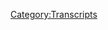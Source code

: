 {{DEFAULTSORT:
    #_TRANSCRIPT_0501:November 7-8, 2020
}}{{Transcript
    | title         = [[501: November 7-8, 2020]]
    | caption       = [https://knowledgefight.libsyn.com/501-november-7-8-2020 Listen to this episode on Libsyn]
    | episodeNumber = [[501: November 7-8, 2020|501]]
    | length        = 01:52:27
}}

{{MessageBox
    | header     = Warning: Bot Generated Content
    | text       = This transcript was automatically generated by transcription software and likely contains many mistakes and misattributions. Please check the audio for definitive quotes, attribution, and context.
    | image      = N3yvass4myg91.webp
    | imagewidth = 50px
    | id         = warning
}}

{{TranscriptBlock
    | name      = Unknown Speaker
    | timestamp = 00:00:00.000
    | text      = N-N-N-N-N-N-Knowledge Fight
}}

{{TranscriptBlock
    | name      = Unknown Speaker
    | timestamp = 00:00:12.880
    | text      = Dan and Jordan, I am sweating.
}}

{{TranscriptBlock
    | name      = Unknown Speaker
    | timestamp = 00:00:19.519
    | text      = Knowledgefight.com, it's time to pray.
}}

{{TranscriptBlock
    | name      = Unknown Speaker
    | timestamp = 00:00:21.320
    | text      = I have great respect for Knowledgefight.
}}

{{TranscriptBlock
    | name      = Unknown Speaker
    | timestamp = 00:00:25.120
    | text      = I'm sick of them posing as if they're the good guys, saying we are the bad guys, knowledge
}}

{{TranscriptBlock
    | name      = Unknown Speaker
    | timestamp = 00:00:29.280
    | text      = fight.
}}

{{TranscriptBlock
    | name      = Unknown Speaker
    | timestamp = 00:00:30.280
    | text      = Dan and Jordan, knowledge fight.
}}

{{TranscriptBlock
    | name      = Unknown Speaker
    | timestamp = 00:00:32.039
    | text      = Riddle her, riddle her, riddle her, riddle her, riddle her, riddle her, riddle her.
}}

{{TranscriptBlock
    | name      = Unknown Speaker
    | timestamp = 00:00:39.280
    | text      = Andy and Kansas, Andy and, Andy and, stop it, Andy and, Andy and, Andy and, it's time
}}

{{TranscriptBlock
    | name      = Unknown Speaker
    | timestamp = 00:00:46.479
    | text      = to pray.
}}

{{TranscriptBlock
    | name      = Unknown Speaker
    | timestamp = 00:00:47.479
    | text      = Andy and Kansas, you're on the air, thanks for holding us.
}}

{{TranscriptBlock
    | name      = Unknown Speaker
    | timestamp = 00:00:49.479
    | text      = Hello Alex, I'm a fifth-time caller, I'm a huge fan, I love your work.
}}

{{TranscriptBlock
    | name      = Unknown Speaker
    | timestamp = 00:00:53.280
    | text      = Knowledgefight.com, knowledgefight.com, I love you.
}}

{{TranscriptBlock
    | name      = Unknown Speaker
    | timestamp = 00:00:59.439
    | text      = Hey everybody, welcome back to Knowledgefight, I'm Dan, I'm Jordan, we're a couple of dudes
}}

{{TranscriptBlock
    | name      = Unknown Speaker
    | timestamp = 00:01:02.359
    | text      = that like to sit around and drink novelty beverages and talk a little bit about Alex
}}

{{TranscriptBlock
    | name      = Unknown Speaker
    | timestamp = 00:01:05.400
    | text      = Jones.
}}

{{TranscriptBlock
    | name      = Unknown Speaker
    | timestamp = 00:01:06.400
    | text      = Oh indeed we are Dan.
}}

{{TranscriptBlock
    | name      = Unknown Speaker
    | timestamp = 00:01:07.400
    | text      = Jordan.
}}

{{TranscriptBlock
    | name      = Unknown Speaker
    | timestamp = 00:01:08.400
    | text      = Dan.
}}

{{TranscriptBlock
    | name      = Unknown Speaker
    | timestamp = 00:01:09.400
    | text      = Jordan.
}}

{{TranscriptBlock
    | name      = Unknown Speaker
    | timestamp = 00:01:10.400
    | text      = I have a quick question for you.
}}

{{TranscriptBlock
    | name      = Unknown Speaker
    | timestamp = 00:01:11.400
    | text      = Sure.
}}

{{TranscriptBlock
    | name      = Unknown Speaker
    | timestamp = 00:01:12.400
    | text      = What's your bright spot today?
}}

{{TranscriptBlock
    | name      = Unknown Speaker
    | timestamp = 00:01:13.400
    | text      = My bright spot today, now spoiler alert to everybody out there listening, we just recorded
}}

{{TranscriptBlock
    | name      = Unknown Speaker
    | timestamp = 00:01:15.359
    | text      = our bright spots and realized that it was not recorded.
}}

{{TranscriptBlock
    | name      = Unknown Speaker
    | timestamp = 00:01:18.439
    | text      = Had not started the recording yet.
}}

{{TranscriptBlock
    | name      = Unknown Speaker
    | timestamp = 00:01:19.439
    | text      = The thing had not recorded.
}}

{{TranscriptBlock
    | name      = Unknown Speaker
    | timestamp = 00:01:20.439
    | text      = It's crucially recorded.
}}

{{TranscriptBlock
    | name      = Unknown Speaker
    | timestamp = 00:01:21.439
    | text      = I hit the button.
}}

{{TranscriptBlock
    | name      = Unknown Speaker
    | timestamp = 00:01:22.439
    | text      = It didn't start recording.
}}

{{TranscriptBlock
    | name      = Unknown Speaker
    | timestamp = 00:01:23.439
    | text      = I'm not saying that I didn't.
}}

{{TranscriptBlock
    | name      = Unknown Speaker
    | timestamp = 00:01:24.439
    | text      = And it didn't start recording.
}}

{{TranscriptBlock
    | name      = Unknown Speaker
    | timestamp = 00:01:25.439
    | text      = I'm not saying that I disbelieve you.
}}

{{TranscriptBlock
    | name      = Unknown Speaker
    | timestamp = 00:01:26.439
    | text      = So we're gonna share our bright spots with each other for a second time, so if any of
}}

{{TranscriptBlock
    | name      = Unknown Speaker
    | timestamp = 00:01:29.000
    | text      = this sounds insincere.
}}

{{TranscriptBlock
    | name      = Unknown Speaker
    | timestamp = 00:01:30.000
    | text      = It's a little bit weird to do it twice in a row.
}}

{{TranscriptBlock
    | name      = Unknown Speaker
    | timestamp = 00:01:33.000
    | text      = Yeah.
}}

{{TranscriptBlock
    | name      = Unknown Speaker
    | timestamp = 00:01:34.000
    | text      = There were some great rips.
}}

{{TranscriptBlock
    | name      = Unknown Speaker
    | timestamp = 00:01:35.000
    | text      = Totally.
}}

{{TranscriptBlock
    | name      = Unknown Speaker
    | timestamp = 00:01:36.000
    | text      = You guys missed out on gold.
}}

{{TranscriptBlock
    | name      = Unknown Speaker
    | timestamp = 00:01:37.000
    | text      = And now I feel like I can't bring any, oh god.
}}

{{TranscriptBlock
    | name      = Unknown Speaker
    | timestamp = 00:01:38.920
    | text      = No, it's tough to bring the same energy now.
}}

{{TranscriptBlock
    | name      = Unknown Speaker
    | timestamp = 00:01:41.040
    | text      = I know.
}}

{{TranscriptBlock
    | name      = Unknown Speaker
    | timestamp = 00:01:42.040
    | text      = Anyway, my bright spot is world music.
}}

{{TranscriptBlock
    | name      = Unknown Speaker
    | timestamp = 00:01:44.159
    | text      = Actually, on the second time that is funnier.
}}

{{TranscriptBlock
    | name      = Unknown Speaker
    | timestamp = 00:01:49.239
    | text      = Yeah.
}}

{{TranscriptBlock
    | name      = Unknown Speaker
    | timestamp = 00:01:50.239
    | text      = It's not that funny.
}}

{{TranscriptBlock
    | name      = Unknown Speaker
    | timestamp = 00:01:51.239
    | text      = I'm just worried, like I told you earlier on the first time, that I'm worried that I'm
}}

{{TranscriptBlock
    | name      = Unknown Speaker
    | timestamp = 00:01:56.840
    | text      = becoming my parents, because they used to have a lot of interest in a lot of music from
}}

{{TranscriptBlock
    | name      = Unknown Speaker
    | timestamp = 00:02:02.400
    | text      = around the world, particularly this band, Yuthu Yindi, which is a lot of synth and also
}}

{{TranscriptBlock
    | name      = Unknown Speaker
    | timestamp = 00:02:08.840
    | text      = tribal sounds from Oceania.
}}

{{TranscriptBlock
    | name      = Unknown Speaker
    | timestamp = 00:02:13.719
    | text      = And yeah, it was a running joke throughout our family, but I was on Spotify getting some
}}

{{TranscriptBlock
    | name      = Unknown Speaker
    | timestamp = 00:02:20.080
    | text      = work done for the episode.
}}

{{TranscriptBlock
    | name      = Unknown Speaker
    | timestamp = 00:02:22.400
    | text      = Just like to put on music in the background while I'm like researching and reading up
}}

{{TranscriptBlock
    | name      = Unknown Speaker
    | timestamp = 00:02:26.360
    | text      = on stuff.
}}

{{TranscriptBlock
    | name      = Unknown Speaker
    | timestamp = 00:02:27.360
    | text      = Yeah, yeah, yeah.
}}

{{TranscriptBlock
    | name      = Unknown Speaker
    | timestamp = 00:02:28.360
    | text      = And I always like to let them see what you got.
}}

{{TranscriptBlock
    | name      = Unknown Speaker
    | timestamp = 00:02:32.879
    | text      = They know what I've listened to.
}}

{{TranscriptBlock
    | name      = Unknown Speaker
    | timestamp = 00:02:34.520
    | text      = Let's see if you can hit a home run.
}}

{{TranscriptBlock
    | name      = Unknown Speaker
    | timestamp = 00:02:36.520
    | text      = I don't trust nobody.
}}

{{TranscriptBlock
    | name      = Unknown Speaker
    | timestamp = 00:02:38.000
    | text      = And there was some music from Malawi that ended up coming up, and I really, really enjoyed
}}

{{TranscriptBlock
    | name      = Unknown Speaker
    | timestamp = 00:02:43.000
    | text      = it.
}}

{{TranscriptBlock
    | name      = Unknown Speaker
    | timestamp = 00:02:44.000
    | text      = And I'm worried this is going to set me off on a path of just like getting into all sorts
}}

{{TranscriptBlock
    | name      = Unknown Speaker
    | timestamp = 00:02:49.080
    | text      = of stuff from around the world, which isn't the worst thing ever.
}}

{{TranscriptBlock
    | name      = Unknown Speaker
    | timestamp = 00:02:51.800
    | text      = Nothing.
}}

{{TranscriptBlock
    | name      = Unknown Speaker
    | timestamp = 00:02:52.800
    | text      = No, no, no.
}}

{{TranscriptBlock
    | name      = Unknown Speaker
    | timestamp = 00:02:53.800
    | text      = Orchestra Baobab is great.
}}

{{TranscriptBlock
    | name      = Unknown Speaker
    | timestamp = 00:02:54.800
    | text      = You should try them out.
}}

{{TranscriptBlock
    | name      = Unknown Speaker
    | timestamp = 00:02:55.800
    | text      = They're fantastic.
}}

{{TranscriptBlock
    | name      = Unknown Speaker
    | timestamp = 00:02:56.800
    | text      = Writing this down.
}}

{{TranscriptBlock
    | name      = Unknown Speaker
    | timestamp = 00:02:57.800
    | text      = Yeah, there's all kinds of great African music.
}}

{{TranscriptBlock
    | name      = Unknown Speaker
    | timestamp = 00:02:59.879
    | text      = I think it's a little bit cliche to reference them because they're probably...
}}

{{TranscriptBlock
    | name      = Unknown Speaker
    | timestamp = 00:03:05.159
    | text      = Or maybe not.
}}

{{TranscriptBlock
    | name      = Unknown Speaker
    | timestamp = 00:03:06.159
    | text      = Maybe no one has any idea about them except for in the weird circles that I live in.
}}

{{TranscriptBlock
    | name      = Unknown Speaker
    | timestamp = 00:03:09.840
    | text      = That might be.
}}

{{TranscriptBlock
    | name      = Unknown Speaker
    | timestamp = 00:03:10.840
    | text      = Oh, it's so cliche to reference Orchestra Baobab.
}}

{{TranscriptBlock
    | name      = Unknown Speaker
    | timestamp = 00:03:13.759
    | text      = You know the thing everyone knows about.
}}

{{TranscriptBlock
    | name      = Unknown Speaker
    | timestamp = 00:03:14.759
    | text      = Well, I mean, on one of our bonus episodes, we did talk about your love of really obscure
}}

{{TranscriptBlock
    | name      = Unknown Speaker
    | timestamp = 00:03:19.319
    | text      = music.
}}

{{TranscriptBlock
    | name      = Unknown Speaker
    | timestamp = 00:03:20.319
    | text      = So you can't tell who knows what.
}}

{{TranscriptBlock
    | name      = Unknown Speaker
    | timestamp = 00:03:22.000
    | text      = I have no idea.
}}

{{TranscriptBlock
    | name      = Unknown Speaker
    | timestamp = 00:03:23.319
    | text      = Yeah.
}}

{{TranscriptBlock
    | name      = Unknown Speaker
    | timestamp = 00:03:24.319
    | text      = Yeah, so this might be a new little bit of an auditory adventure for me.
}}

{{TranscriptBlock
    | name      = Unknown Speaker
    | timestamp = 00:03:27.599
    | text      = I'm excited to embark on it and find out what the rest of the world has to offer in terms
}}

{{TranscriptBlock
    | name      = Unknown Speaker
    | timestamp = 00:03:31.879
    | text      = of sounds.
}}

{{TranscriptBlock
    | name      = Unknown Speaker
    | timestamp = 00:03:32.879
    | text      = A lot of great music out there.
}}

{{TranscriptBlock
    | name      = Unknown Speaker
    | timestamp = 00:03:34.479
    | text      = Awesome.
}}

{{TranscriptBlock
    | name      = Unknown Speaker
    | timestamp = 00:03:35.479
    | text      = What about you?
}}

{{TranscriptBlock
    | name      = Unknown Speaker
    | timestamp = 00:03:36.479
    | text      = What's your bright spot?
}}

{{TranscriptBlock
    | name      = Unknown Speaker
    | timestamp = 00:03:37.479
    | text      = My bright spot, Dan, is Assassin's Creed Valhalla.
}}

{{TranscriptBlock
    | name      = Unknown Speaker
    | timestamp = 00:03:39.120
    | text      = It's a fantastic game.
}}

{{TranscriptBlock
    | name      = Unknown Speaker
    | timestamp = 00:03:40.400
    | text      = I enjoyed it.
}}

{{TranscriptBlock
    | name      = Unknown Speaker
    | timestamp = 00:03:41.400
    | text      = I want to say that I already knew that the first time around.
}}

{{TranscriptBlock
    | name      = Unknown Speaker
    | timestamp = 00:03:43.680
    | text      = You already knew that before I had even said it the first time.
}}

{{TranscriptBlock
    | name      = Unknown Speaker
    | timestamp = 00:03:46.639
    | text      = Right.
}}

{{TranscriptBlock
    | name      = Unknown Speaker
    | timestamp = 00:03:47.639
    | text      = Now it's the second time I'm totally not surprised.
}}

{{TranscriptBlock
    | name      = Unknown Speaker
    | timestamp = 00:03:48.639
    | text      = Twice as boring.
}}

{{TranscriptBlock
    | name      = Unknown Speaker
    | timestamp = 00:03:49.639
    | text      = Twice as boring.
}}

{{TranscriptBlock
    | name      = Unknown Speaker
    | timestamp = 00:03:50.639
    | text      = Not bored.
}}

{{TranscriptBlock
    | name      = Unknown Speaker
    | timestamp = 00:03:51.639
    | text      = Not interested.
}}

{{TranscriptBlock
    | name      = Unknown Speaker
    | timestamp = 00:03:52.639
    | text      = Just not surprised.
}}

{{TranscriptBlock
    | name      = Unknown Speaker
    | timestamp = 00:03:53.639
    | text      = You even already know the story that my bright spot is, so it's not even an interesting story.
}}

{{TranscriptBlock
    | name      = Unknown Speaker
    | timestamp = 00:03:55.639
    | text      = But I also knew that because you texted me about it before the first time we recorded
}}

{{TranscriptBlock
    | name      = Unknown Speaker
    | timestamp = 00:03:58.639
    | text      = it.
}}

{{TranscriptBlock
    | name      = Unknown Speaker
    | timestamp = 00:03:59.639
    | text      = Exactly.
}}

{{TranscriptBlock
    | name      = Unknown Speaker
    | timestamp = 00:04:00.639
    | text      = All of this is terrible for you.
}}

{{TranscriptBlock
    | name      = Unknown Speaker
    | timestamp = 00:04:01.639
    | text      = You're bored by it.
}}

{{TranscriptBlock
    | name      = Unknown Speaker
    | timestamp = 00:04:02.639
    | text      = Please.
}}

{{TranscriptBlock
    | name      = Unknown Speaker
    | timestamp = 00:04:03.639
    | text      = My bright spot is a video game.
}}

{{TranscriptBlock
    | name      = Unknown Speaker
    | timestamp = 00:04:04.639
    | text      = Is that what you wanted to hear, Dan?
}}

{{TranscriptBlock
    | name      = Unknown Speaker
    | timestamp = 00:04:05.639
    | text      = No, I'm thrilled for you, because it's been a long time coming.
}}

{{TranscriptBlock
    | name      = Unknown Speaker
    | timestamp = 00:04:07.439
    | text      = You're very excited about this game, as you should be.
}}

{{TranscriptBlock
    | name      = Unknown Speaker
    | timestamp = 00:04:10.039
    | text      = Yeah, it's my favorite series.
}}

{{TranscriptBlock
    | name      = Unknown Speaker
    | timestamp = 00:04:11.520
    | text      = And I had originally ordered it.
}}

{{TranscriptBlock
    | name      = Unknown Speaker
    | timestamp = 00:04:13.439
    | text      = I found out on the 9th that my copy wouldn't have rised.
}}

{{TranscriptBlock
    | name      = Unknown Speaker
    | timestamp = 00:04:15.680
    | text      = I ordered a physical copy, like a boron, and it wouldn't have rised.
}}

{{TranscriptBlock
    | name      = Unknown Speaker
    | timestamp = 00:04:18.519
    | text      = Well, you're a man of a certain age.
}}

{{TranscriptBlock
    | name      = Unknown Speaker
    | timestamp = 00:04:20.160
    | text      = It wouldn't have rised.
}}

{{TranscriptBlock
    | name      = Unknown Speaker
    | timestamp = 00:04:22.160
    | text      = Yes, I have reached that time.
}}

{{TranscriptBlock
    | name      = Unknown Speaker
    | timestamp = 00:04:24.439
    | text      = Your console age, your cartridge age, game cartridge age.
}}

{{TranscriptBlock
    | name      = Unknown Speaker
    | timestamp = 00:04:28.680
    | text      = I still blow on the DVDs, just in case.
}}

{{TranscriptBlock
    | name      = Unknown Speaker
    | timestamp = 00:04:31.560
    | text      = Smart.
}}

{{TranscriptBlock
    | name      = Unknown Speaker
    | timestamp = 00:04:32.560
    | text      = Yeah, yeah, yeah.
}}

{{TranscriptBlock
    | name      = Unknown Speaker
    | timestamp = 00:04:33.560
    | text      = It's very smart.
}}

{{TranscriptBlock
    | name      = Unknown Speaker
    | timestamp = 00:04:34.560
    | text      = Yeah, no, and it wasn't going to show up until the 17th, so on the 9th I was like, fuck this.
}}

{{TranscriptBlock
    | name      = Unknown Speaker
    | timestamp = 00:04:39.560
    | text      = It was 7 o'clock.
}}

{{TranscriptBlock
    | name      = Unknown Speaker
    | timestamp = 00:04:41.680
    | text      = It was going to be available at 11.
}}

{{TranscriptBlock
    | name      = Unknown Speaker
    | timestamp = 00:04:43.759
    | text      = So I scrambled and got the download copy as soon as I possibly could, and all troubles
}}

{{TranscriptBlock
    | name      = Unknown Speaker
    | timestamp = 00:04:49.160
    | text      = were averted.
}}

{{TranscriptBlock
    | name      = Unknown Speaker
    | timestamp = 00:04:50.160
    | text      = It's perfect.
}}

{{TranscriptBlock
    | name      = Unknown Speaker
    | timestamp = 00:04:51.160
    | text      = Yeah, you got to.
}}

{{TranscriptBlock
    | name      = Unknown Speaker
    | timestamp = 00:04:52.160
    | text      = I mean, it's going to be another week for that thing to show up.
}}

{{TranscriptBlock
    | name      = Unknown Speaker
    | timestamp = 00:04:54.160
    | text      = No, can't do it.
}}

{{TranscriptBlock
    | name      = Unknown Speaker
    | timestamp = 00:04:55.160
    | text      = Can't do it.
}}

{{TranscriptBlock
    | name      = Unknown Speaker
    | timestamp = 00:04:56.160
    | text      = Yeah.
}}

{{TranscriptBlock
    | name      = Unknown Speaker
    | timestamp = 00:04:57.160
    | text      = No, no, no.
}}

{{TranscriptBlock
    | name      = Unknown Speaker
    | timestamp = 00:04:58.160
    | text      = People are going to say stuff like, it was good.
}}

{{TranscriptBlock
    | name      = Unknown Speaker
    | timestamp = 00:04:59.160
    | text      = Spoilers.
}}

{{TranscriptBlock
    | name      = Unknown Speaker
    | timestamp = 00:05:00.160
    | text      = Yeah, and I'm like, no.
}}

{{TranscriptBlock
    | name      = Unknown Speaker
    | timestamp = 00:05:01.160
    | text      = I must experience it fresh.
}}

{{TranscriptBlock
    | name      = Unknown Speaker
    | timestamp = 00:05:02.519
    | text      = I must be part of the zeitgeist.
}}

{{TranscriptBlock
    | name      = Unknown Speaker
    | timestamp = 00:05:04.860
    | text      = So I've been busy, because the show and what have you, and sort of other related projects,
}}

{{TranscriptBlock
    | name      = Unknown Speaker
    | timestamp = 00:05:13.160
    | text      = and so I haven't had a lot of time to play it, but I did pre-order a digital copy myself,
}}

{{TranscriptBlock
    | name      = Unknown Speaker
    | timestamp = 00:05:18.079
    | text      = and I did play a little bit.
}}

{{TranscriptBlock
    | name      = Unknown Speaker
    | timestamp = 00:05:19.319
    | text      = Like a genius.
}}

{{TranscriptBlock
    | name      = Unknown Speaker
    | timestamp = 00:05:20.319
    | text      = I played a little bit the other night.
}}

{{TranscriptBlock
    | name      = Unknown Speaker
    | timestamp = 00:05:21.319
    | text      = I've not gotten very far into it, and I'm concerned.
}}

{{TranscriptBlock
    | name      = Unknown Speaker
    | timestamp = 00:05:24.720
    | text      = Now here's why.
}}

{{TranscriptBlock
    | name      = Unknown Speaker
    | timestamp = 00:05:26.319
    | text      = I don't know a lot about Norse and Viking stuff, whereas other iterations of the game
}}

{{TranscriptBlock
    | name      = Unknown Speaker
    | timestamp = 00:05:33.759
    | text      = were like sort of mythologies and cultural histories that I know a little bit more about.
}}

{{TranscriptBlock
    | name      = Unknown Speaker
    | timestamp = 00:05:38.480
    | text      = Greece is your wheelhouse.
}}

{{TranscriptBlock
    | name      = Unknown Speaker
    | timestamp = 00:05:40.199
    | text      = Like right up your alley.
}}

{{TranscriptBlock
    | name      = Unknown Speaker
    | timestamp = 00:05:41.199
    | text      = Even the one before it was Egypt, and I know a bit about Egyptian history.
}}

{{TranscriptBlock
    | name      = Unknown Speaker
    | timestamp = 00:05:46.019
    | text      = I know very little, and I realized why.
}}

{{TranscriptBlock
    | name      = Unknown Speaker
    | timestamp = 00:05:50.079
    | text      = It's those letters.
}}

{{TranscriptBlock
    | name      = Unknown Speaker
    | timestamp = 00:05:51.279
    | text      = It's the letters.
}}

{{TranscriptBlock
    | name      = Unknown Speaker
    | timestamp = 00:05:52.279
    | text      = The ruins.
}}

{{TranscriptBlock
    | name      = Unknown Speaker
    | timestamp = 00:05:53.279
    | text      = No, I just can't handle the weird combination of letters and the names and stuff.
}}

{{TranscriptBlock
    | name      = Unknown Speaker
    | timestamp = 00:05:59.300
    | text      = It intimidates me, and I don't know what to do with those Vs and Js and Ys and Gs everywhere.
}}

{{TranscriptBlock
    | name      = Unknown Speaker
    | timestamp = 00:06:06.360
    | text      = It scares me.
}}

{{TranscriptBlock
    | name      = Unknown Speaker
    | timestamp = 00:06:07.360
    | text      = I don't know what to do.
}}

{{TranscriptBlock
    | name      = Unknown Speaker
    | timestamp = 00:06:08.360
    | text      = Ah, come on.
}}

{{TranscriptBlock
    | name      = Unknown Speaker
    | timestamp = 00:06:09.360
    | text      = It's fine.
}}

{{TranscriptBlock
    | name      = Unknown Speaker
    | timestamp = 00:06:10.360
    | text      = It's hard.
}}

{{TranscriptBlock
    | name      = Unknown Speaker
    | timestamp = 00:06:11.360
    | text      = It's Elvish.
}}

{{TranscriptBlock
    | name      = Unknown Speaker
    | timestamp = 00:06:12.360
    | text      = You're fine.
}}

{{TranscriptBlock
    | name      = Unknown Speaker
    | timestamp = 00:06:13.360
    | text      = It's very difficult for me, and I realize that subconscious bias has kept me away, whereas
}}

{{TranscriptBlock
    | name      = Unknown Speaker
    | timestamp = 00:06:16.319
    | text      = I'm excited to embark on a little bit of this, find out some stuff that I can then maybe
}}

{{TranscriptBlock
    | name      = Unknown Speaker
    | timestamp = 00:06:21.040
    | text      = read up on the real versions of.
}}

{{TranscriptBlock
    | name      = Unknown Speaker
    | timestamp = 00:06:23.360
    | text      = And then I also-
}}

{{TranscriptBlock
    | name      = Unknown Speaker
    | timestamp = 00:06:24.360
    | text      = I think what's really funny about that is having played just a little bit further into
}}

{{TranscriptBlock
    | name      = Unknown Speaker
    | timestamp = 00:06:29.160
    | text      = the game than you, after the title card, which is four hours, five hours into that-
}}

{{TranscriptBlock
    | name      = Unknown Speaker
    | timestamp = 00:06:34.319
    | text      = I've not even come close to that, I'm sure.
}}

{{TranscriptBlock
    | name      = Unknown Speaker
    | timestamp = 00:06:35.920
    | text      = You go to England.
}}

{{TranscriptBlock
    | name      = Unknown Speaker
    | timestamp = 00:06:36.920
    | text      = What?
}}

{{TranscriptBlock
    | name      = Unknown Speaker
    | timestamp = 00:06:37.920
    | text      = Spoilers.
}}

{{TranscriptBlock
    | name      = Unknown Speaker
    | timestamp = 00:06:38.920
    | text      = All of your worries-
}}

{{TranscriptBlock
    | name      = Unknown Speaker
    | timestamp = 00:06:39.920
    | text      = Spoilers.
}}

{{TranscriptBlock
    | name      = Unknown Speaker
    | timestamp = 00:06:40.920
    | text      = It's funny to me that you're like, oh, I'm worried about the ruins, and I'm like, dude,
}}

{{TranscriptBlock
    | name      = Unknown Speaker
    | timestamp = 00:06:45.279
    | text      = three hours from now you won't even see a ruin.
}}

{{TranscriptBlock
    | name      = Unknown Speaker
    | timestamp = 00:06:47.660
    | text      = You're fine.
}}

{{TranscriptBlock
    | name      = Unknown Speaker
    | timestamp = 00:06:48.660
    | text      = Wow.
}}

{{TranscriptBlock
    | name      = Unknown Speaker
    | timestamp = 00:06:49.660
    | text      = I'm a little disappointed.
}}

{{TranscriptBlock
    | name      = Unknown Speaker
    | timestamp = 00:06:50.660
    | text      = No, it's going to be great.
}}

{{TranscriptBlock
    | name      = Unknown Speaker
    | timestamp = 00:06:51.660
    | text      = It's awesome.
}}

{{TranscriptBlock
    | name      = Unknown Speaker
    | timestamp = 00:06:52.660
    | text      = But the other thing, that actually kind of puts to bed my other worry about the game,
}}

{{TranscriptBlock
    | name      = Unknown Speaker
    | timestamp = 00:06:57.639
    | text      = having again played very little of it, I'm worried it's too white, but not in white people
}}

{{TranscriptBlock
    | name      = Unknown Speaker
    | timestamp = 00:07:03.399
    | text      = way.
}}

{{TranscriptBlock
    | name      = Unknown Speaker
    | timestamp = 00:07:04.399
    | text      = Sure, sure, sure.
}}

{{TranscriptBlock
    | name      = Unknown Speaker
    | timestamp = 00:07:05.399
    | text      = I mean snow.
}}

{{TranscriptBlock
    | name      = Unknown Speaker
    | timestamp = 00:07:06.399
    | text      = It's very snow.
}}

{{TranscriptBlock
    | name      = Unknown Speaker
    | timestamp = 00:07:07.399
    | text      = There's so much goddamn snow around, it's visually monochromatic to a level that if
}}

{{TranscriptBlock
    | name      = Unknown Speaker
    | timestamp = 00:07:12.279
    | text      = it were the entire game, I would have a problem with that.
}}

{{TranscriptBlock
    | name      = Unknown Speaker
    | timestamp = 00:07:15.839
    | text      = I think it would be a difficulty.
}}

{{TranscriptBlock
    | name      = Unknown Speaker
    | timestamp = 00:07:18.879
    | text      = Because of the open world exploration aspect, if you're just running around and everywhere
}}

{{TranscriptBlock
    | name      = Unknown Speaker
    | timestamp = 00:07:22.279
    | text      = is snow covered, it becomes a bummer.
}}

{{TranscriptBlock
    | name      = Unknown Speaker
    | timestamp = 00:07:24.959
    | text      = No, even with Witcher 3, it wasn't gloomy all the time, it was gloomy most of the time.
}}

{{TranscriptBlock
    | name      = Unknown Speaker
    | timestamp = 00:07:30.560
    | text      = And there were sort of variations to the gloom.
}}

{{TranscriptBlock
    | name      = Unknown Speaker
    | timestamp = 00:07:32.560
    | text      = Yeah, yeah, yeah, yeah.
}}

{{TranscriptBlock
    | name      = Unknown Speaker
    | timestamp = 00:07:33.860
    | text      = There's light gloom, dark gloom, you got them.
}}

{{TranscriptBlock
    | name      = Unknown Speaker
    | timestamp = 00:07:36.240
    | text      = Well, I'm glad to know that some of these concerns that I have, whether it be letter
}}

{{TranscriptBlock
    | name      = Unknown Speaker
    | timestamp = 00:07:39.920
    | text      = or snow-based.
}}

{{TranscriptBlock
    | name      = Unknown Speaker
    | timestamp = 00:07:40.920
    | text      = Or weather, yeah.
}}

{{TranscriptBlock
    | name      = Unknown Speaker
    | timestamp = 00:07:41.920
    | text      = Letter or weather, it's still a good game.
}}

{{TranscriptBlock
    | name      = Unknown Speaker
    | timestamp = 00:07:44.759
    | text      = I trust the developers of those games enough to not make a game that's all snow.
}}

{{TranscriptBlock
    | name      = Unknown Speaker
    | timestamp = 00:07:51.879
    | text      = I figured it would be such an elementary kind of thing.
}}

{{TranscriptBlock
    | name      = Unknown Speaker
    | timestamp = 00:07:57.040
    | text      = Rogue was, did you ever play Assassin's Creed Rogue?
}}

{{TranscriptBlock
    | name      = Unknown Speaker
    | timestamp = 00:07:59.439
    | text      = I did not.
}}

{{TranscriptBlock
    | name      = Unknown Speaker
    | timestamp = 00:08:00.439
    | text      = Yeah, that one's mainly snow, so you skipped that one for good.
}}

{{TranscriptBlock
    | name      = Unknown Speaker
    | timestamp = 00:08:03.000
    | text      = Skip it.
}}

{{TranscriptBlock
    | name      = Unknown Speaker
    | timestamp = 00:08:04.000
    | text      = Yeah, skip it.
}}

{{TranscriptBlock
    | name      = Unknown Speaker
    | timestamp = 00:08:05.000
    | text      = That one's out of here.
}}

{{TranscriptBlock
    | name      = Unknown Speaker
    | timestamp = 00:08:06.000
    | text      = I don't mind a little snow.
}}

{{TranscriptBlock
    | name      = Unknown Speaker
    | timestamp = 00:08:07.000
    | text      = Anyway.
}}

{{TranscriptBlock
    | name      = Unknown Speaker
    | timestamp = 00:08:08.000
    | text      = You live in Illinois, you don't mind a little snow.
}}

{{TranscriptBlock
    | name      = Unknown Speaker
    | timestamp = 00:08:09.000
    | text      = A little bit.
}}

{{TranscriptBlock
    | name      = Unknown Speaker
    | timestamp = 00:08:10.000
    | text      = I live through snowpocalypse.
}}

{{TranscriptBlock
    | name      = Unknown Speaker
    | timestamp = 00:08:11.000
    | text      = Yeah, we've been here, wow, come on.
}}

{{TranscriptBlock
    | name      = Unknown Speaker
    | timestamp = 00:08:13.839
    | text      = So Jordan, today we're getting back into the present, we're going to be talking about November
}}

{{TranscriptBlock
    | name      = Unknown Speaker
    | timestamp = 00:08:18.959
    | text      = 7th and 8th, 2020.
}}

{{TranscriptBlock
    | name      = Unknown Speaker
    | timestamp = 00:08:19.959
    | text      = I'm Dan, this is 2020.
}}

{{TranscriptBlock
    | name      = Unknown Speaker
    | timestamp = 00:08:20.959
    | text      = Oh, god damn it.
}}

{{TranscriptBlock
    | name      = Unknown Speaker
    | timestamp = 00:08:22.319
    | text      = We're entering that interesting period where we find out what Alex does during the 79 days
}}

{{TranscriptBlock
    | name      = Unknown Speaker
    | timestamp = 00:08:26.839
    | text      = of hell.
}}

{{TranscriptBlock
    | name      = Unknown Speaker
    | timestamp = 00:08:27.839
    | text      = Yes, yeah, yeah, yeah.
}}

{{TranscriptBlock
    | name      = Unknown Speaker
    | timestamp = 00:08:28.839
    | text      = On our last episode, we experienced what happened when Alex left and Steve Pachanik tried to
}}

{{TranscriptBlock
    | name      = Unknown Speaker
    | timestamp = 00:08:34.480
    | text      = throw a wrench in the gears.
}}

{{TranscriptBlock
    | name      = Unknown Speaker
    | timestamp = 00:08:37.720
    | text      = Today we jump in and I guess we're just pretending none of this shit happened.
}}

{{TranscriptBlock
    | name      = Unknown Speaker
    | timestamp = 00:08:44.240
    | text      = I was born in 1783, my father was a Highlander and so am I.
}}

{{TranscriptBlock
    | name      = Unknown Speaker
    | timestamp = 00:08:49.960
    | text      = I had to kill him, there can be only one!
}}

{{TranscriptBlock
    | name      = Unknown Speaker
    | timestamp = 00:08:52.200
    | text      = I don't know exactly how we're doing it, but I guess we're just pretending that never happened.
}}

{{TranscriptBlock
    | name      = Unknown Speaker
    | timestamp = 00:08:58.360
    | text      = And we're here on Saturday, Alex is doing a broadcast on Saturday the 7th and then his
}}

{{TranscriptBlock
    | name      = Unknown Speaker
    | timestamp = 00:09:03.419
    | text      = show on Sunday the 8th.
}}

{{TranscriptBlock
    | name      = Unknown Speaker
    | timestamp = 00:09:06.559
    | text      = And yeah, we'll see, we'll see what's going on.
}}

{{TranscriptBlock
    | name      = Unknown Speaker
    | timestamp = 00:09:09.879
    | text      = Alright.
}}

{{TranscriptBlock
    | name      = Unknown Speaker
    | timestamp = 00:09:10.879
    | text      = He's a weird dude.
}}

{{TranscriptBlock
    | name      = Unknown Speaker
    | timestamp = 00:09:11.879
    | text      = I like it.
}}

{{TranscriptBlock
    | name      = Unknown Speaker
    | timestamp = 00:09:12.879
    | text      = Yeah.
}}

{{TranscriptBlock
    | name      = Unknown Speaker
    | timestamp = 00:09:13.879
    | text      = I like it.
}}

{{TranscriptBlock
    | name      = Unknown Speaker
    | timestamp = 00:09:14.879
    | text      = But before we get down to business on that, let's take a moment to say thank you to some
}}

{{TranscriptBlock
    | name      = Unknown Speaker
    | timestamp = 00:09:16.360
    | text      = folks who have signed up on our sporting show.
}}

{{TranscriptBlock
    | name      = Unknown Speaker
    | timestamp = 00:09:18.360
    | text      = So first, Gn0x Revenge, thank you so much, you're now a policy wonk.
}}

{{TranscriptBlock
    | name      = Unknown Speaker
    | timestamp = 00:09:22.240
    | text      = I'm a policy wonk.
}}

{{TranscriptBlock
    | name      = Unknown Speaker
    | timestamp = 00:09:23.440
    | text      = Thanks Gn0x Revenge.
}}

{{TranscriptBlock
    | name      = Unknown Speaker
    | timestamp = 00:09:24.519
    | text      = Thank you.
}}

{{TranscriptBlock
    | name      = Unknown Speaker
    | timestamp = 00:09:25.519
    | text      = Next, Burt G, thank you so much, you're now a policy wonk.
}}

{{TranscriptBlock
    | name      = Unknown Speaker
    | timestamp = 00:09:28.100
    | text      = I'm a policy wonk.
}}

{{TranscriptBlock
    | name      = Unknown Speaker
    | timestamp = 00:09:29.120
    | text      = Thanks Burt.
}}

{{TranscriptBlock
    | name      = Unknown Speaker
    | timestamp = 00:09:30.120
    | text      = Thank you Burt.
}}

{{TranscriptBlock
    | name      = Unknown Speaker
    | timestamp = 00:09:31.120
    | text      = Next, Jared M, thank you so much, you're now policy wonk.
}}

{{TranscriptBlock
    | name      = Unknown Speaker
    | timestamp = 00:09:34.559
    | text      = I'm a policy wonk.
}}

{{TranscriptBlock
    | name      = Unknown Speaker
    | timestamp = 00:09:35.559
    | text      = Thank you very much Jared.
}}

{{TranscriptBlock
    | name      = Unknown Speaker
    | timestamp = 00:09:36.879
    | text      = Thank you!
}}

{{TranscriptBlock
    | name      = Unknown Speaker
    | timestamp = 00:09:37.600
    | text      = Next Stu and Ger, Engerur, Engerrr standing.
}}

{{TranscriptBlock
    | name      = Unknown Speaker
    | timestamp = 00:09:42.720
    | text      = Stu and Ger, thank you so much You are now a policy wonk.
}}

{{TranscriptBlock
    | name      = Unknown Speaker
    | timestamp = 00:09:47.600
    | text      = I'm a policy wonk.
}}

{{TranscriptBlock
    | name      = Unknown Speaker
    | timestamp = 00:09:48.600
    | text      = Thank you so much.
}}

{{TranscriptBlock
    | name      = Unknown Speaker
    | timestamp = 00:09:49.600
    | text      = Stu.
}}

{{TranscriptBlock
    | name      = Unknown Speaker
    | timestamp = 00:09:50.600
    | text      = Stu.
}}

{{TranscriptBlock
    | name      = Unknown Speaker
    | timestamp = 00:09:51.600
    | text      = Next, Philbin.
}}

{{TranscriptBlock
    | name      = Unknown Speaker
    | timestamp = 00:09:53.039
    | text      = Thank you so much.
}}

{{TranscriptBlock
    | name      = Unknown Speaker
    | timestamp = 00:09:54.039
    | text      = You are now a policy wonk.
}}

{{TranscriptBlock
    | name      = Unknown Speaker
    | timestamp = 00:09:55.039
    | text      = I'm a policy wonk.
}}

{{TranscriptBlock
    | name      = Unknown Speaker
    | timestamp = 00:09:56.039
    | text      = Thanks, Philbin.
}}

{{TranscriptBlock
    | name      = Unknown Speaker
    | timestamp = 00:09:57.039
    | text      = Thank you, Philbin.
}}

{{TranscriptBlock
    | name      = Unknown Speaker
    | timestamp = 00:09:58.039
    | text      = And then finally, I'd like to give a shout out to a couple of folks who donated on an
}}

{{TranscriptBlock
    | name      = Unknown Speaker
    | timestamp = 00:10:00.559
    | text      = elevated level.
}}

{{TranscriptBlock
    | name      = Unknown Speaker
    | timestamp = 00:10:01.559
    | text      = We appreciate that very much.
}}

{{TranscriptBlock
    | name      = Unknown Speaker
    | timestamp = 00:10:02.620
    | text      = So first of all, HB.
}}

{{TranscriptBlock
    | name      = Unknown Speaker
    | timestamp = 00:10:04.159
    | text      = Thank you so much.
}}

{{TranscriptBlock
    | name      = Unknown Speaker
    | timestamp = 00:10:05.159
    | text      = You are now a technocrat.
}}

{{TranscriptBlock
    | name      = Unknown Speaker
    | timestamp = 00:10:06.159
    | text      = Fernando F. Thank you so much.
}}

{{TranscriptBlock
    | name      = Unknown Speaker
    | timestamp = 00:10:07.440
    | text      = You are now a technocrat.
}}

{{TranscriptBlock
    | name      = Unknown Speaker
    | timestamp = 00:10:08.639
    | text      = And don't go into the forest.
}}

{{TranscriptBlock
    | name      = Unknown Speaker
    | timestamp = 00:10:10.480
    | text      = Thank you so much.
}}

{{TranscriptBlock
    | name      = Unknown Speaker
    | timestamp = 00:10:11.480
    | text      = You are now a technocrat.
}}

{{TranscriptBlock
    | name      = Unknown Speaker
    | timestamp = 00:10:12.480
    | text      = I'm a policy wonk.
}}

{{TranscriptBlock
    | name      = Unknown Speaker
    | timestamp = 00:10:13.480
    | text      = Crikey, mate.
}}

{{TranscriptBlock
    | name      = Unknown Speaker
    | timestamp = 00:10:14.480
    | text      = That's fantastic.
}}

{{TranscriptBlock
    | name      = Unknown Speaker
    | timestamp = 00:10:15.480
    | text      = Have yourself a brew.
}}

{{TranscriptBlock
    | name      = Unknown Speaker
    | timestamp = 00:10:16.480
    | text      = Thank you.
}}

{{TranscriptBlock
    | name      = Unknown Speaker
    | timestamp = 00:10:17.480
    | text      = How's your 401k doing, bro?
}}

{{TranscriptBlock
    | name      = Unknown Speaker
    | timestamp = 00:10:18.480
    | text      = All right.
}}

{{TranscriptBlock
    | name      = Unknown Speaker
    | timestamp = 00:10:19.480
    | text      = We got to go full tilt boogie on this, Watson.
}}

{{TranscriptBlock
    | name      = Unknown Speaker
    | timestamp = 00:10:20.480
    | text      = All right.
}}

{{TranscriptBlock
    | name      = Unknown Speaker
    | timestamp = 00:10:21.480
    | text      = Let's just get down to business.
}}

{{TranscriptBlock
    | name      = Unknown Speaker
    | timestamp = 00:10:22.480
    | text      = We ain't making that money off that heroin.
}}

{{TranscriptBlock
    | name      = Unknown Speaker
    | timestamp = 00:10:24.480
    | text      = Why are you pimps so good?
}}

{{TranscriptBlock
    | name      = Unknown Speaker
    | timestamp = 00:10:26.399
    | text      = My neck is freakishly large.
}}

{{TranscriptBlock
    | name      = Unknown Speaker
    | timestamp = 00:10:28.039
    | text      = I declare info war on you.
}}

{{TranscriptBlock
    | name      = Unknown Speaker
    | timestamp = 00:10:30.720
    | text      = Thanks so much, HB.
}}

{{TranscriptBlock
    | name      = Unknown Speaker
    | timestamp = 00:10:31.720
    | text      = Thanks so much, Fernando.
}}

{{TranscriptBlock
    | name      = Unknown Speaker
    | timestamp = 00:10:32.720
    | text      = Thank you so much.
}}

{{TranscriptBlock
    | name      = Unknown Speaker
    | timestamp = 00:10:33.720
    | text      = Don't go into the forest.
}}

{{TranscriptBlock
    | name      = Unknown Speaker
    | timestamp = 00:10:34.720
    | text      = Yes.
}}

{{TranscriptBlock
    | name      = Unknown Speaker
    | timestamp = 00:10:35.720
    | text      = Thank you very much.
}}

{{TranscriptBlock
    | name      = Unknown Speaker
    | timestamp = 00:10:36.720
    | text      = All of you.
}}

{{TranscriptBlock
    | name      = Unknown Speaker
    | timestamp = 00:10:37.720
    | text      = I would like to, first of all, encourage anybody to have a donor name that is an ominous warning.
}}

{{TranscriptBlock
    | name      = Unknown Speaker
    | timestamp = 00:10:41.240
    | text      = Oh, yeah.
}}

{{TranscriptBlock
    | name      = Unknown Speaker
    | timestamp = 00:10:42.240
    | text      = I enjoy that.
}}

{{TranscriptBlock
    | name      = Unknown Speaker
    | timestamp = 00:10:43.240
    | text      = Which forest?
}}

{{TranscriptBlock
    | name      = Unknown Speaker
    | timestamp = 00:10:44.240
    | text      = Exactly.
}}

{{TranscriptBlock
    | name      = Unknown Speaker
    | timestamp = 00:10:45.240
    | text      = That's an issue.
}}

{{TranscriptBlock
    | name      = Unknown Speaker
    | timestamp = 00:10:46.240
    | text      = If you're out there listening and thinking, hey, I enjoy this show, I'd like to support
}}

{{TranscriptBlock
    | name      = Unknown Speaker
    | timestamp = 00:10:49.159
    | text      = these gents.
}}

{{TranscriptBlock
    | name      = Unknown Speaker
    | timestamp = 00:10:50.159
    | text      = You can do that by going to our website, knowledgefight.com, clicking the button that says support the
}}

{{TranscriptBlock
    | name      = Unknown Speaker
    | timestamp = 00:10:52.639
    | text      = show.
}}

{{TranscriptBlock
    | name      = Unknown Speaker
    | timestamp = 00:10:53.639
    | text      = We would appreciate it.
}}

{{TranscriptBlock
    | name      = Unknown Speaker
    | timestamp = 00:10:54.639
    | text      = We would love it, but do not go to Schwarzwandt.
}}

{{TranscriptBlock
    | name      = Unknown Speaker
    | timestamp = 00:10:57.240
    | text      = That's the Black Forest.
}}

{{TranscriptBlock
    | name      = Unknown Speaker
    | timestamp = 00:10:58.240
    | text      = Oh, okay.
}}

{{TranscriptBlock
    | name      = Unknown Speaker
    | timestamp = 00:10:59.240
    | text      = Yeah, yeah, yeah.
}}

{{TranscriptBlock
    | name      = Unknown Speaker
    | timestamp = 00:11:00.240
    | text      = What else could people do?
}}

{{TranscriptBlock
    | name      = Unknown Speaker
    | timestamp = 00:11:01.240
    | text      = Well, you know what, Dan?
}}

{{TranscriptBlock
    | name      = Unknown Speaker
    | timestamp = 00:11:04.720
    | text      = Some people could absolutely be filled with that generous spirit and want to give or donate
}}

{{TranscriptBlock
    | name      = Unknown Speaker
    | timestamp = 00:11:12.679
    | text      = to someone, but then realize that they would have to wait a week to deal with that.
}}

{{TranscriptBlock
    | name      = Unknown Speaker
    | timestamp = 00:11:17.159
    | text      = Oh, yeah.
}}

{{TranscriptBlock
    | name      = Unknown Speaker
    | timestamp = 00:11:18.159
    | text      = You just can't wait a week because the generous spirit is so strong within you.
}}

{{TranscriptBlock
    | name      = Unknown Speaker
    | timestamp = 00:11:22.240
    | text      = Find a way to get that money out now, Dan.
}}

{{TranscriptBlock
    | name      = Unknown Speaker
    | timestamp = 00:11:24.759
    | text      = To a local charity.
}}

{{TranscriptBlock
    | name      = Unknown Speaker
    | timestamp = 00:11:25.759
    | text      = Yeah, exactly.
}}

{{TranscriptBlock
    | name      = Unknown Speaker
    | timestamp = 00:11:26.759
    | text      = Yeah, yeah.
}}

{{TranscriptBlock
    | name      = Unknown Speaker
    | timestamp = 00:11:27.759
    | text      = Nailed it.
}}

{{TranscriptBlock
    | name      = Unknown Speaker
    | timestamp = 00:11:28.759
    | text      = Thanks, Dan.
}}

{{TranscriptBlock
    | name      = Unknown Speaker
    | timestamp = 00:11:29.759
    | text      = I was worried it was going to end in Yggdrasil or some nonsense.
}}

{{TranscriptBlock
    | name      = Unknown Speaker
    | timestamp = 00:11:34.200
    | text      = Not that that's nonsense, but whatever.
}}

{{TranscriptBlock
    | name      = Unknown Speaker
    | timestamp = 00:11:36.480
    | text      = You know what I'm saying.
}}

{{TranscriptBlock
    | name      = Unknown Speaker
    | timestamp = 00:11:37.480
    | text      = Sure, I get you.
}}

{{TranscriptBlock
    | name      = Unknown Speaker
    | timestamp = 00:11:38.480
    | text      = So, Jordan, before we begin, here's an out of context drop from today's show.
}}

{{TranscriptBlock
    | name      = Unknown Speaker
    | timestamp = 00:11:41.360
    | text      = I mean, it's like when you watch Dancing with the Stars in the final episode or whatever,
}}

{{TranscriptBlock
    | name      = Unknown Speaker
    | timestamp = 00:11:48.159
    | text      = because I'm not a big TV guy, but I do like watching good looking women dance.
}}

{{TranscriptBlock
    | name      = Unknown Speaker
    | timestamp = 00:11:52.279
    | text      = And when it's cool to watch the guys and all of it, it's really cool.
}}

{{TranscriptBlock
    | name      = Unknown Speaker
    | timestamp = 00:11:55.799
    | text      = It's cool to see celebrities dance.
}}

{{TranscriptBlock
    | name      = Unknown Speaker
    | timestamp = 00:11:57.240
    | text      = I mean, it's fun.
}}

{{TranscriptBlock
    | name      = Unknown Speaker
    | timestamp = 00:11:58.240
    | text      = Okay.
}}

{{TranscriptBlock
    | name      = Unknown Speaker
    | timestamp = 00:11:59.240
    | text      = You can't.
}}

{{TranscriptBlock
    | name      = Unknown Speaker
    | timestamp = 00:12:00.240
    | text      = You don't need to justify why you watch a TV show.
}}

{{TranscriptBlock
    | name      = Unknown Speaker
    | timestamp = 00:12:03.399
    | text      = This is a problem with being on the far right.
}}

{{TranscriptBlock
    | name      = Unknown Speaker
    | timestamp = 00:12:05.639
    | text      = You can't just enjoy what you enjoy.
}}

{{TranscriptBlock
    | name      = Unknown Speaker
    | timestamp = 00:12:07.320
    | text      = You have to fight for it.
}}

{{TranscriptBlock
    | name      = Unknown Speaker
    | timestamp = 00:12:09.240
    | text      = Yeah.
}}

{{TranscriptBlock
    | name      = Unknown Speaker
    | timestamp = 00:12:10.240
    | text      = I got tricked because Sean Spicer was on, and I watched it, and hey, some of the chicks
}}

{{TranscriptBlock
    | name      = Unknown Speaker
    | timestamp = 00:12:14.320
    | text      = were hot.
}}

{{TranscriptBlock
    | name      = Unknown Speaker
    | timestamp = 00:12:15.320
    | text      = Whatever.
}}

{{TranscriptBlock
    | name      = Unknown Speaker
    | timestamp = 00:12:16.320
    | text      = Actually, I don't even like the dancing at all.
}}

{{TranscriptBlock
    | name      = Unknown Speaker
    | timestamp = 00:12:18.799
    | text      = The way that they get pirouette, and the throws, and the...
}}

{{TranscriptBlock
    | name      = Unknown Speaker
    | timestamp = 00:12:22.799
    | text      = It seems unmanly for me to enjoy watching people dance.
}}

{{TranscriptBlock
    | name      = Unknown Speaker
    | timestamp = 00:12:26.080
    | text      = Exactly.
}}

{{TranscriptBlock
    | name      = Unknown Speaker
    | timestamp = 00:12:27.080
    | text      = Isn't that what he just said?
}}

{{TranscriptBlock
    | name      = Unknown Speaker
    | timestamp = 00:12:28.080
    | text      = More or less.
}}

{{TranscriptBlock
    | name      = Unknown Speaker
    | timestamp = 00:12:29.080
    | text      = That's exactly what he just said.
}}

{{TranscriptBlock
    | name      = Unknown Speaker
    | timestamp = 00:12:30.080
    | text      = Yeah, it's so sad.
}}

{{TranscriptBlock
    | name      = Unknown Speaker
    | timestamp = 00:12:31.080
    | text      = I'm insecure about watching dance.
}}

{{TranscriptBlock
    | name      = Unknown Speaker
    | timestamp = 00:12:33.320
    | text      = Enjoy what you enjoy.
}}

{{TranscriptBlock
    | name      = Unknown Speaker
    | timestamp = 00:12:34.720
    | text      = Right?
}}

{{TranscriptBlock
    | name      = Unknown Speaker
    | timestamp = 00:12:35.720
    | text      = Anyway, here we go.
}}

{{TranscriptBlock
    | name      = Unknown Speaker
    | timestamp = 00:12:36.720
    | text      = We're jumping in on the seventh Saturday.
}}

{{TranscriptBlock
    | name      = Unknown Speaker
    | timestamp = 00:12:38.000
    | text      = Alex's day off.
}}

{{TranscriptBlock
    | name      = Unknown Speaker
    | timestamp = 00:12:39.000
    | text      = Sure.
}}

{{TranscriptBlock
    | name      = Unknown Speaker
    | timestamp = 00:12:40.000
    | text      = Yeah.
}}

{{TranscriptBlock
    | name      = Unknown Speaker
    | timestamp = 00:12:41.000
    | text      = Back from his trip to Phoenix, where he yelled into an adult-sized bullhorn, and, hey, man,
}}

{{TranscriptBlock
    | name      = Unknown Speaker
    | timestamp = 00:12:47.080
    | text      = if Biden's really president, which it looks like he is, Alex has bad news.
}}

{{TranscriptBlock
    | name      = Unknown Speaker
    | timestamp = 00:12:51.960
    | text      = Uh-oh.
}}

{{TranscriptBlock
    | name      = Unknown Speaker
    | timestamp = 00:12:52.960
    | text      = It is Saturday, November 7th, the year is 2020, and if we accept the false claims of
}}

{{TranscriptBlock
    | name      = Unknown Speaker
    | timestamp = 00:13:00.039
    | text      = Joe Biden and his communist Chinese deep state handlers that he is the president with the
}}

{{TranscriptBlock
    | name      = Unknown Speaker
    | timestamp = 00:13:04.120
    | text      = fraud we've just witnessed, then you could really see this as a good day to put on the
}}

{{TranscriptBlock
    | name      = Unknown Speaker
    | timestamp = 00:13:10.120
    | text      = Republic's tombstone, born July 4th, 1776, died November 7th, 2020.
}}

{{TranscriptBlock
    | name      = Unknown Speaker
    | timestamp = 00:13:21.039
    | text      = That's what this is.
}}

{{TranscriptBlock
    | name      = Unknown Speaker
    | timestamp = 00:13:22.039
    | text      = Alex has called it Death of America, November 7th, 2020.
}}

{{TranscriptBlock
    | name      = Unknown Speaker
    | timestamp = 00:13:27.799
    | text      = As a millionaire, I can tell you that the tragedy of the Biden administration will be
}}

{{TranscriptBlock
    | name      = Unknown Speaker
    | timestamp = 00:13:34.480
    | text      = that they raised the marginal income tax on individuals making over $500,000 a year to
}}

{{TranscriptBlock
    | name      = Unknown Speaker
    | timestamp = 00:13:39.960
    | text      = above 35%, Dan, and that is the end of the Republic.
}}

{{TranscriptBlock
    | name      = Unknown Speaker
    | timestamp = 00:13:44.120
    | text      = What's that I hear?
}}

{{TranscriptBlock
    | name      = Unknown Speaker
    | timestamp = 00:13:45.120
    | text      = I think that's the church bells ringing for the funeral of America.
}}

{{TranscriptBlock
    | name      = Unknown Speaker
    | timestamp = 00:13:50.120
    | text      = That's it.
}}

{{TranscriptBlock
    | name      = Unknown Speaker
    | timestamp = 00:13:51.120
    | text      = It's going to go back up to 44%.
}}

{{TranscriptBlock
    | name      = Unknown Speaker
    | timestamp = 00:13:52.120
    | text      = Yeah.
}}

{{TranscriptBlock
    | name      = Unknown Speaker
    | timestamp = 00:13:53.120
    | text      = Can you imagine how angry 2 Chainz is going to be then?
}}

{{TranscriptBlock
    | name      = Unknown Speaker
    | timestamp = 00:13:55.039
    | text      = So mad.
}}

{{TranscriptBlock
    | name      = Unknown Speaker
    | timestamp = 00:13:56.039
    | text      = He's so mad.
}}

{{TranscriptBlock
    | name      = Unknown Speaker
    | timestamp = 00:13:57.039
    | text      = In this next clip, we learn, look, this is the problem that I have.
}}

{{TranscriptBlock
    | name      = Unknown Speaker
    | timestamp = 00:14:02.039
    | text      = He starts off the show talking about put this date on America's tombstone.
}}

{{TranscriptBlock
    | name      = Unknown Speaker
    | timestamp = 00:14:05.159
    | text      = Sure.
}}

{{TranscriptBlock
    | name      = Unknown Speaker
    | timestamp = 00:14:06.159
    | text      = Then he says things like this.
}}

{{TranscriptBlock
    | name      = Unknown Speaker
    | timestamp = 00:14:07.159
    | text      = And we can talk all day about the failures of Trump and why this was able to happen.
}}

{{TranscriptBlock
    | name      = Unknown Speaker
    | timestamp = 00:14:11.240
    | text      = We can talk about what Trump should have done better, and we're going to do that so we don't
}}

{{TranscriptBlock
    | name      = Unknown Speaker
    | timestamp = 00:14:15.000
    | text      = make the mistakes next time.
}}

{{TranscriptBlock
    | name      = Unknown Speaker
    | timestamp = 00:14:16.240
    | text      = What next time?
}}

{{TranscriptBlock
    | name      = Unknown Speaker
    | timestamp = 00:14:17.240
    | text      = What the fuck next time?
}}

{{TranscriptBlock
    | name      = Unknown Speaker
    | timestamp = 00:14:19.480
    | text      = According to Alex, there is no next time.
}}

{{TranscriptBlock
    | name      = Unknown Speaker
    | timestamp = 00:14:21.759
    | text      = This isn't just a political party that you disagree with that now has control of the
}}

{{TranscriptBlock
    | name      = Unknown Speaker
    | timestamp = 00:14:24.919
    | text      = executive branch of the government.
}}

{{TranscriptBlock
    | name      = Unknown Speaker
    | timestamp = 00:14:26.679
    | text      = This is the fucking devil taking over.
}}

{{TranscriptBlock
    | name      = Unknown Speaker
    | timestamp = 00:14:29.919
    | text      = Without Trump there to stop them, the story is supposed to be that there's nothing to
}}

{{TranscriptBlock
    | name      = Unknown Speaker
    | timestamp = 00:14:32.759
    | text      = protect the Patriots from getting rounded up and the entire world being killed off with
}}

{{TranscriptBlock
    | name      = Unknown Speaker
    | timestamp = 00:14:36.320
    | text      = a super bio weapon, a false flag ice age, or maybe nukes, depending on what Alex is
}}

{{TranscriptBlock
    | name      = Unknown Speaker
    | timestamp = 00:14:41.399
    | text      = feeling that day.
}}

{{TranscriptBlock
    | name      = Unknown Speaker
    | timestamp = 00:14:42.399
    | text      = Chicago's gone for sure.
}}

{{TranscriptBlock
    | name      = Unknown Speaker
    | timestamp = 00:14:44.639
    | text      = It's downright insulting for Alex to have the nerve to act like a political commentator
}}

{{TranscriptBlock
    | name      = Unknown Speaker
    | timestamp = 00:14:48.840
    | text      = right now when his candidate has been projected to lose.
}}

{{TranscriptBlock
    | name      = Unknown Speaker
    | timestamp = 00:14:52.200
    | text      = He has this tantrum about the death of the Republic being on November 7th and immediately
}}

{{TranscriptBlock
    | name      = Unknown Speaker
    | timestamp = 00:14:55.879
    | text      = gets into the mode you'd expect to see on regular outlets.
}}

{{TranscriptBlock
    | name      = Unknown Speaker
    | timestamp = 00:14:59.340
    | text      = They're doing a post mortem on the campaign.
}}

{{TranscriptBlock
    | name      = Unknown Speaker
    | timestamp = 00:15:01.879
    | text      = Where were the flaws in the strategy?
}}

{{TranscriptBlock
    | name      = Unknown Speaker
    | timestamp = 00:15:03.519
    | text      = Where is there room for improvements?
}}

{{TranscriptBlock
    | name      = Unknown Speaker
    | timestamp = 00:15:04.799
    | text      = We can do better next time.
}}

{{TranscriptBlock
    | name      = Unknown Speaker
    | timestamp = 00:15:05.879
    | text      = Let's talk midterms.
}}

{{TranscriptBlock
    | name      = Unknown Speaker
    | timestamp = 00:15:07.200
    | text      = Normal people get to do that because they don't live in an artificial reality they use
}}

{{TranscriptBlock
    | name      = Unknown Speaker
    | timestamp = 00:15:11.379
    | text      = to abuse their audiences, where if their guy loses the election, pedophile demons will
}}

{{TranscriptBlock
    | name      = Unknown Speaker
    | timestamp = 00:15:15.919
    | text      = run the street and God's fire filled judgment will be upon us.
}}

{{TranscriptBlock
    | name      = Unknown Speaker
    | timestamp = 00:15:19.480
    | text      = Alex doesn't get to wargame about the midterms.
}}

{{TranscriptBlock
    | name      = Unknown Speaker
    | timestamp = 00:15:21.679
    | text      = He lost that right when he made the terms of this election supernatural.
}}

{{TranscriptBlock
    | name      = Unknown Speaker
    | timestamp = 00:15:26.279
    | text      = Yeah I believe it was if Biden wins, they're going to switch to plan B and kill all of
}}

{{TranscriptBlock
    | name      = Unknown Speaker
    | timestamp = 00:15:32.840
    | text      = us immediately.
}}

{{TranscriptBlock
    | name      = Unknown Speaker
    | timestamp = 00:15:33.840
    | text      = They're not even going to give us the three years?
}}

{{TranscriptBlock
    | name      = Unknown Speaker
    | timestamp = 00:15:35.399
    | text      = That wasn't even conditional on the election.
}}

{{TranscriptBlock
    | name      = Unknown Speaker
    | timestamp = 00:15:37.240
    | text      = That was just something Alex said they'd decided to do because Alex is too effective.
}}

{{TranscriptBlock
    | name      = Unknown Speaker
    | timestamp = 00:15:41.519
    | text      = He was in a bad mood.
}}

{{TranscriptBlock
    | name      = Unknown Speaker
    | timestamp = 00:15:42.519
    | text      = I gotcha.
}}

{{TranscriptBlock
    | name      = Unknown Speaker
    | timestamp = 00:15:43.519
    | text      = The Infowar is too strong so they're gonna just kill us off instead of the fun ordered
}}

{{TranscriptBlock
    | name      = Unknown Speaker
    | timestamp = 00:15:48.320
    | text      = killing us off that they like to do because the devil loves plans.
}}

{{TranscriptBlock
    | name      = Unknown Speaker
    | timestamp = 00:15:51.679
    | text      = I don't even think that's, you know what, there's nothing to be ashamed about in losing
}}

{{TranscriptBlock
    | name      = Unknown Speaker
    | timestamp = 00:15:55.600
    | text      = to the devil.
}}

{{TranscriptBlock
    | name      = Unknown Speaker
    | timestamp = 00:15:56.600
    | text      = You're supposed to lose to the devil.
}}

{{TranscriptBlock
    | name      = Unknown Speaker
    | timestamp = 00:15:57.879
    | text      = The only person who wins against the devil is Jesus, man.
}}

{{TranscriptBlock
    | name      = Unknown Speaker
    | timestamp = 00:16:01.159
    | text      = Well, and Johnny.
}}

{{TranscriptBlock
    | name      = Unknown Speaker
    | timestamp = 00:16:02.159
    | text      = Oh well, Johnny does too.
}}

{{TranscriptBlock
    | name      = Unknown Speaker
    | timestamp = 00:16:03.159
    | text      = He rosined up that bow and played his fiddle hard.
}}

{{TranscriptBlock
    | name      = Unknown Speaker
    | timestamp = 00:16:04.720
    | text      = I gotcha.
}}

{{TranscriptBlock
    | name      = Unknown Speaker
    | timestamp = 00:16:05.720
    | text      = So we got two.
}}

{{TranscriptBlock
    | name      = Unknown Speaker
    | timestamp = 00:16:06.720
    | text      = Yeah.
}}

{{TranscriptBlock
    | name      = Unknown Speaker
    | timestamp = 00:16:07.720
    | text      = Alright.
}}

{{TranscriptBlock
    | name      = Unknown Speaker
    | timestamp = 00:16:08.720
    | text      = And Johnny was really a Christ metaphor.
}}

{{TranscriptBlock
    | name      = Unknown Speaker
    | timestamp = 00:16:10.879
    | text      = And honestly, it was more of a single issue thing.
}}

{{TranscriptBlock
    | name      = Unknown Speaker
    | timestamp = 00:16:13.480
    | text      = That wasn't a real, like, he wasn't trying to change the whole world.
}}

{{TranscriptBlock
    | name      = Unknown Speaker
    | timestamp = 00:16:16.559
    | text      = Right.
}}

{{TranscriptBlock
    | name      = Unknown Speaker
    | timestamp = 00:16:17.559
    | text      = It was really just about fiddle playing.
}}

{{TranscriptBlock
    | name      = Unknown Speaker
    | timestamp = 00:16:19.039
    | text      = It was mainly fiddling, yes.
}}

{{TranscriptBlock
    | name      = Unknown Speaker
    | timestamp = 00:16:21.559
    | text      = The devil acts with honor in fiddle contests.
}}

{{TranscriptBlock
    | name      = Unknown Speaker
    | timestamp = 00:16:24.200
    | text      = Well, if you count, like, the other ripoff songs of The Devil Went Down to Georgia, then
}}

{{TranscriptBlock
    | name      = Unknown Speaker
    | timestamp = 00:16:28.039
    | text      = I think some other people might have been the devil too, because there's other versions.
}}

{{TranscriptBlock
    | name      = Unknown Speaker
    | timestamp = 00:16:32.299
    | text      = There was at least one juggler who went down to Georgia.
}}

{{TranscriptBlock
    | name      = Unknown Speaker
    | timestamp = 00:16:36.440
    | text      = Our friend Marty DeRosa informed me of the song, like, The Devil Went Down to Detroit,
}}

{{TranscriptBlock
    | name      = Unknown Speaker
    | timestamp = 00:16:39.960
    | text      = I think.
}}

{{TranscriptBlock
    | name      = Unknown Speaker
    | timestamp = 00:16:40.960
    | text      = I believe that's the name of it.
}}

{{TranscriptBlock
    | name      = Unknown Speaker
    | timestamp = 00:16:41.960
    | text      = It's like a rap version.
}}

{{TranscriptBlock
    | name      = Unknown Speaker
    | timestamp = 00:16:42.960
    | text      = Sure.
}}

{{TranscriptBlock
    | name      = Unknown Speaker
    | timestamp = 00:16:43.960
    | text      = And these guys have, like, a DJ contest with the devil.
}}

{{TranscriptBlock
    | name      = Unknown Speaker
    | timestamp = 00:16:45.759
    | text      = I think they win.
}}

{{TranscriptBlock
    | name      = Unknown Speaker
    | timestamp = 00:16:46.759
    | text      = Okay.
}}

{{TranscriptBlock
    | name      = Unknown Speaker
    | timestamp = 00:16:47.759
    | text      = I don't know.
}}

{{TranscriptBlock
    | name      = Unknown Speaker
    | timestamp = 00:16:48.759
    | text      = Look, a lot of people may have fictitiously beat the devil.
}}

{{TranscriptBlock
    | name      = Unknown Speaker
    | timestamp = 00:16:50.440
    | text      = But look.
}}

{{TranscriptBlock
    | name      = Unknown Speaker
    | timestamp = 00:16:51.440
    | text      = I'm sort of saying it.
}}

{{TranscriptBlock
    | name      = Unknown Speaker
    | timestamp = 00:16:52.440
    | text      = There's no shame in that.
}}

{{TranscriptBlock
    | name      = Unknown Speaker
    | timestamp = 00:16:53.480
    | text      = You're not supposed to beat the devil.
}}

{{TranscriptBlock
    | name      = Unknown Speaker
    | timestamp = 00:16:54.600
    | text      = Right.
}}

{{TranscriptBlock
    | name      = Unknown Speaker
    | timestamp = 00:16:55.600
    | text      = Why are you beating yourself up over this?
}}

{{TranscriptBlock
    | name      = Unknown Speaker
    | timestamp = 00:16:56.600
    | text      = I don't know if he's beating himself up by it.
}}

{{TranscriptBlock
    | name      = Unknown Speaker
    | timestamp = 00:16:58.360
    | text      = Oh, that's fair.
}}

{{TranscriptBlock
    | name      = Unknown Speaker
    | timestamp = 00:16:59.360
    | text      = I want to stress one of the compelling reasons not to respect Alex Jones.
}}

{{TranscriptBlock
    | name      = Unknown Speaker
    | timestamp = 00:17:03.340
    | text      = He is an intellectual coward.
}}

{{TranscriptBlock
    | name      = Unknown Speaker
    | timestamp = 00:17:05.299
    | text      = He can't stand to be wrong to such a ridiculous extent that he set up this election as a battle
}}

{{TranscriptBlock
    | name      = Unknown Speaker
    | timestamp = 00:17:09.400
    | text      = between good and evil, which evil could not possibly win.
}}

{{TranscriptBlock
    | name      = Unknown Speaker
    | timestamp = 00:17:12.599
    | text      = And even if they did, good secretly actually won because evil cheated in a way that's never
}}

{{TranscriptBlock
    | name      = Unknown Speaker
    | timestamp = 00:17:17.099
    | text      = going to be proven.
}}

{{TranscriptBlock
    | name      = Unknown Speaker
    | timestamp = 00:17:18.720
    | text      = Now that the supposedly evil side has won, Alex won't even stick to his own parameters
}}

{{TranscriptBlock
    | name      = Unknown Speaker
    | timestamp = 00:17:22.799
    | text      = and act like the literal devil just beat his hero.
}}

{{TranscriptBlock
    | name      = Unknown Speaker
    | timestamp = 00:17:25.880
    | text      = Alex doesn't even have the integrity to present for a minute that any of the stuff he was
}}

{{TranscriptBlock
    | name      = Unknown Speaker
    | timestamp = 00:17:28.920
    | text      = screaming about and fake crying about on air means anything.
}}

{{TranscriptBlock
    | name      = Unknown Speaker
    | timestamp = 00:17:32.559
    | text      = Because it's time to move on and learn the lessons of the last election and apply them
}}

{{TranscriptBlock
    | name      = Unknown Speaker
    | timestamp = 00:17:35.700
    | text      = to whatever white supremacist he supports next time because they insist they're just
}}

{{TranscriptBlock
    | name      = Unknown Speaker
    | timestamp = 00:17:39.400
    | text      = a nationalist.
}}

{{TranscriptBlock
    | name      = Unknown Speaker
    | timestamp = 00:17:40.400
    | text      = He's a child.
}}

{{TranscriptBlock
    | name      = Unknown Speaker
    | timestamp = 00:17:41.880
    | text      = This more than many other moments is a very clear and unmistakable instance of retreat.
}}

{{TranscriptBlock
    | name      = Unknown Speaker
    | timestamp = 00:17:47.359
    | text      = Get the fuck out of here with that learning lessons for next time shit.
}}

{{TranscriptBlock
    | name      = Unknown Speaker
    | timestamp = 00:17:50.160
    | text      = You don't get to do that.
}}

{{TranscriptBlock
    | name      = Unknown Speaker
    | timestamp = 00:17:51.680
    | text      = Nope.
}}

{{TranscriptBlock
    | name      = Unknown Speaker
    | timestamp = 00:17:52.680
    | text      = Nope.
}}

{{TranscriptBlock
    | name      = Unknown Speaker
    | timestamp = 00:17:53.680
    | text      = Other people get to do that.
}}

{{TranscriptBlock
    | name      = Unknown Speaker
    | timestamp = 00:17:54.680
    | text      = I resent that.
}}

{{TranscriptBlock
    | name      = Unknown Speaker
    | timestamp = 00:17:55.680
    | text      = Honestly, there are very few situations where I don't think now that many of these people
}}

{{TranscriptBlock
    | name      = Unknown Speaker
    | timestamp = 00:18:00.160
    | text      = are private citizens, we should spit on them every single time they go outside.
}}

{{TranscriptBlock
    | name      = Unknown Speaker
    | timestamp = 00:18:04.720
    | text      = Like there's no way Alex should not be spit on regularly.
}}

{{TranscriptBlock
    | name      = Unknown Speaker
    | timestamp = 00:18:08.240
    | text      = There's no way that like fucking, if Trump walks down fucking a street in Manhattan,
}}

{{TranscriptBlock
    | name      = Unknown Speaker
    | timestamp = 00:18:15.039
    | text      = he should be spit on by thousands of people on a constant daily basis.
}}

{{TranscriptBlock
    | name      = Unknown Speaker
    | timestamp = 00:18:18.680
    | text      = Yeah.
}}

{{TranscriptBlock
    | name      = Unknown Speaker
    | timestamp = 00:18:19.680
    | text      = I think that you could make an argument that spitting is a form of assault and maybe I'm
}}

{{TranscriptBlock
    | name      = Unknown Speaker
    | timestamp = 00:18:23.720
    | text      = not into that.
}}

{{TranscriptBlock
    | name      = Unknown Speaker
    | timestamp = 00:18:24.839
    | text      = Fair.
}}

{{TranscriptBlock
    | name      = Unknown Speaker
    | timestamp = 00:18:25.839
    | text      = Yelling is better.
}}

{{TranscriptBlock
    | name      = Unknown Speaker
    | timestamp = 00:18:26.839
    | text      = I'll go with you as far as yelling.
}}

{{TranscriptBlock
    | name      = Unknown Speaker
    | timestamp = 00:18:29.119
    | text      = You'll go with me as far as yelling.
}}

{{TranscriptBlock
    | name      = Unknown Speaker
    | timestamp = 00:18:30.279
    | text      = Tiny bullhorning.
}}

{{TranscriptBlock
    | name      = Unknown Speaker
    | timestamp = 00:18:31.279
    | text      = All right.
}}

{{TranscriptBlock
    | name      = Unknown Speaker
    | timestamp = 00:18:32.279
    | text      = Okay.
}}

{{TranscriptBlock
    | name      = Unknown Speaker
    | timestamp = 00:18:33.279
    | text      = Tiny bullhorning.
}}

{{TranscriptBlock
    | name      = Unknown Speaker
    | timestamp = 00:18:34.279
    | text      = Tiny bullhorning.
}}

{{TranscriptBlock
    | name      = Unknown Speaker
    | timestamp = 00:18:35.279
    | text      = Anytime Alex leaves his house, people, a crew of-
}}

{{TranscriptBlock
    | name      = Unknown Speaker
    | timestamp = 00:18:36.279
    | text      = He should be surrounded with tiny bullhorners.
}}

{{TranscriptBlock
    | name      = Unknown Speaker
    | timestamp = 00:18:38.720
    | text      = I think they're, I think you're right.
}}

{{TranscriptBlock
    | name      = Unknown Speaker
    | timestamp = 00:18:40.279
    | text      = Yes.
}}

{{TranscriptBlock
    | name      = Unknown Speaker
    | timestamp = 00:18:41.279
    | text      = The spitting on people I think is a little bit gross.
}}

{{TranscriptBlock
    | name      = Unknown Speaker
    | timestamp = 00:18:42.680
    | text      = Well, now it's definitely attempted murder.
}}

{{TranscriptBlock
    | name      = Unknown Speaker
    | timestamp = 00:18:44.519
    | text      = Certainly in an age of COVID.
}}

{{TranscriptBlock
    | name      = Unknown Speaker
    | timestamp = 00:18:45.519
    | text      = Yeah, yeah, yeah.
}}

{{TranscriptBlock
    | name      = Unknown Speaker
    | timestamp = 00:18:46.519
    | text      = That's fair.
}}

{{TranscriptBlock
    | name      = Unknown Speaker
    | timestamp = 00:18:47.519
    | text      = You know, you don't want to sort of express support for that kind of behavior.
}}

{{TranscriptBlock
    | name      = Unknown Speaker
    | timestamp = 00:18:51.240
    | text      = Right.
}}

{{TranscriptBlock
    | name      = Unknown Speaker
    | timestamp = 00:18:52.240
    | text      = Right, right, right.
}}

{{TranscriptBlock
    | name      = Unknown Speaker
    | timestamp = 00:18:53.240
    | text      = Aim away from him.
}}

{{TranscriptBlock
    | name      = Unknown Speaker
    | timestamp = 00:18:54.240
    | text      = Yeah.
}}

{{TranscriptBlock
    | name      = Unknown Speaker
    | timestamp = 00:18:55.240
    | text      = Yelling with a tiny bullhorn through your mask.
}}

{{TranscriptBlock
    | name      = Unknown Speaker
    | timestamp = 00:18:56.240
    | text      = I like it.
}}

{{TranscriptBlock
    | name      = Unknown Speaker
    | timestamp = 00:18:57.240
    | text      = I like it.
}}

{{TranscriptBlock
    | name      = Unknown Speaker
    | timestamp = 00:18:58.240
    | text      = That's perfectly-
}}

{{TranscriptBlock
    | name      = Unknown Speaker
    | timestamp = 00:18:59.240
    | text      = That's safe.
}}

{{TranscriptBlock
    | name      = Unknown Speaker
    | timestamp = 00:19:00.240
    | text      = Yeah.
}}

{{TranscriptBlock
    | name      = Unknown Speaker
    | timestamp = 00:19:01.240
    | text      = I think that's-
}}

{{TranscriptBlock
    | name      = Unknown Speaker
    | timestamp = 00:19:02.240
    | text      = I think that's good.
}}

{{TranscriptBlock
    | name      = Unknown Speaker
    | timestamp = 00:19:03.240
    | text      = That's the middle ground.
}}

{{TranscriptBlock
    | name      = Unknown Speaker
    | timestamp = 00:19:04.240
    | text      = What I'm saying is these people should be hounded to the ends of the earth.
}}

{{TranscriptBlock
    | name      = Unknown Speaker
    | timestamp = 00:19:05.240
    | text      = Yeah.
}}

{{TranscriptBlock
    | name      = Unknown Speaker
    | timestamp = 00:19:06.240
    | text      = Yeah.
}}

{{TranscriptBlock
    | name      = Unknown Speaker
    | timestamp = 00:19:07.240
    | text      = Bark at people through bullhorns.
}}

{{TranscriptBlock
    | name      = Unknown Speaker
    | timestamp = 00:19:08.240
    | text      = Yeah.
}}

{{TranscriptBlock
    | name      = Unknown Speaker
    | timestamp = 00:19:09.240
    | text      = I like it.
}}

{{TranscriptBlock
    | name      = Unknown Speaker
    | timestamp = 00:19:10.240
    | text      = So Alex has a concern that a lot of his, you know, everyone's getting censored.
}}

{{TranscriptBlock
    | name      = Unknown Speaker
    | timestamp = 00:19:15.119
    | text      = Everyone's getting kicked off.
}}

{{TranscriptBlock
    | name      = Unknown Speaker
    | timestamp = 00:19:16.119
    | text      = All the patriots are being taken off all social media platforms.
}}

{{TranscriptBlock
    | name      = Unknown Speaker
    | timestamp = 00:19:19.720
    | text      = Sure.
}}

{{TranscriptBlock
    | name      = Unknown Speaker
    | timestamp = 00:19:20.720
    | text      = And you see the mass censorship now, as we predicted, almost total censorship.
}}

{{TranscriptBlock
    | name      = Unknown Speaker
    | timestamp = 00:19:25.480
    | text      = No media that I saw carrying Giuliani's press conference.
}}

{{TranscriptBlock
    | name      = Unknown Speaker
    | timestamp = 00:19:28.680
    | text      = Thank God there's right side broadcasting.
}}

{{TranscriptBlock
    | name      = Unknown Speaker
    | timestamp = 00:19:30.220
    | text      = Thank God there's info wars picking it back up.
}}

{{TranscriptBlock
    | name      = Unknown Speaker
    | timestamp = 00:19:32.279
    | text      = Thank God you're out there amplifying it.
}}

{{TranscriptBlock
    | name      = Unknown Speaker
    | timestamp = 00:19:34.200
    | text      = But this is a serious war.
}}

{{TranscriptBlock
    | name      = Unknown Speaker
    | timestamp = 00:19:36.799
    | text      = So yeah, man, everyone's getting taken down, except for people like info wars and right
}}

{{TranscriptBlock
    | name      = Unknown Speaker
    | timestamp = 00:19:41.319
    | text      = side broadcasting that'll stand up and cover Rudy Giuliani's wonderful press conference.
}}

{{TranscriptBlock
    | name      = Unknown Speaker
    | timestamp = 00:19:46.799
    | text      = Somebody's gotta-
}}

{{TranscriptBlock
    | name      = Unknown Speaker
    | timestamp = 00:19:47.799
    | text      = I would suspect that most media outlets, if they didn't, they didn't cover Rudy Giuliani's
}}

{{TranscriptBlock
    | name      = Unknown Speaker
    | timestamp = 00:19:52.000
    | text      = press conference out of respect for him, since that shit was super embarrassing.
}}

{{TranscriptBlock
    | name      = Unknown Speaker
    | timestamp = 00:19:55.799
    | text      = Also, it wasn't censored.
}}

{{TranscriptBlock
    | name      = Unknown Speaker
    | timestamp = 00:19:57.640
    | text      = People were making fun of it all over the place.
}}

{{TranscriptBlock
    | name      = Unknown Speaker
    | timestamp = 00:19:59.720
    | text      = Yeah.
}}

{{TranscriptBlock
    | name      = Unknown Speaker
    | timestamp = 00:20:00.720
    | text      = This was, of course, the Four Seasons press conference.
}}

{{TranscriptBlock
    | name      = Unknown Speaker
    | timestamp = 00:20:03.019
    | text      = As best as anyone can tell, someone in the campaign may have thought that they booked
}}

{{TranscriptBlock
    | name      = Unknown Speaker
    | timestamp = 00:20:06.599
    | text      = the Four Seasons hotel conference room for the presser, but it actually set up an event
}}

{{TranscriptBlock
    | name      = Unknown Speaker
    | timestamp = 00:20:11.319
    | text      = in front of a small landscaping company called Four Seasons Total Landscaping.
}}

{{TranscriptBlock
    | name      = Unknown Speaker
    | timestamp = 00:20:15.720
    | text      = I have no idea what actually happened here, if they intended it to be there or if someone
}}

{{TranscriptBlock
    | name      = Unknown Speaker
    | timestamp = 00:20:19.700
    | text      = screwed up, but it was pretty hilarious.
}}

{{TranscriptBlock
    | name      = Unknown Speaker
    | timestamp = 00:20:22.839
    | text      = Giuliani gave a rambling nonsense speech right at the moment when the networks called the
}}

{{TranscriptBlock
    | name      = Unknown Speaker
    | timestamp = 00:20:26.759
    | text      = race for Biden.
}}

{{TranscriptBlock
    | name      = Unknown Speaker
    | timestamp = 00:20:27.759
    | text      = Ooh.
}}

{{TranscriptBlock
    | name      = Unknown Speaker
    | timestamp = 00:20:28.759
    | text      = It was a total mess.
}}

{{TranscriptBlock
    | name      = Unknown Speaker
    | timestamp = 00:20:29.759
    | text      = Oh, brutal.
}}

{{TranscriptBlock
    | name      = Unknown Speaker
    | timestamp = 00:20:30.759
    | text      = At the event, one of Giuliani's guests was an alleged poll watcher named Darryl Brooks,
}}

{{TranscriptBlock
    | name      = Unknown Speaker
    | timestamp = 00:20:35.359
    | text      = who turned out to also have been, quote, incarcerated in the 1990s on charges of sexual assault,
}}

{{TranscriptBlock
    | name      = Unknown Speaker
    | timestamp = 00:20:40.799
    | text      = lewdness, and endangering the welfare of a minor by exposing himself to two girls ages
}}

{{TranscriptBlock
    | name      = Unknown Speaker
    | timestamp = 00:20:45.440
    | text      = seven and 11.
}}

{{TranscriptBlock
    | name      = Unknown Speaker
    | timestamp = 00:20:46.440
    | text      = Ah, it's a false flag Democrat, if I ever heard one.
}}

{{TranscriptBlock
    | name      = Unknown Speaker
    | timestamp = 00:20:49.160
    | text      = Well, according to an article in The Cut, quote, Brooks denied the charges and said
}}

{{TranscriptBlock
    | name      = Unknown Speaker
    | timestamp = 00:20:53.319
    | text      = his arrest was a police setup.
}}

{{TranscriptBlock
    | name      = Unknown Speaker
    | timestamp = 00:20:54.680
    | text      = Oh.
}}

{{TranscriptBlock
    | name      = Unknown Speaker
    | timestamp = 00:20:55.680
    | text      = So-
}}

{{TranscriptBlock
    | name      = Unknown Speaker
    | timestamp = 00:20:56.680
    | text      = There we go.
}}

{{TranscriptBlock
    | name      = Unknown Speaker
    | timestamp = 00:20:57.680
    | text      = Claims of false flag-
}}

{{TranscriptBlock
    | name      = Unknown Speaker
    | timestamp = 00:20:58.680
    | text      = So it's a double false flag.
}}

{{TranscriptBlock
    | name      = Unknown Speaker
    | timestamp = 00:20:59.680
    | text      = Perhaps.
}}

{{TranscriptBlock
    | name      = Unknown Speaker
    | timestamp = 00:21:00.680
    | text      = That's what led into becoming the false flag.
}}

{{TranscriptBlock
    | name      = Unknown Speaker
    | timestamp = 00:21:02.640
    | text      = That's what happened.
}}

{{TranscriptBlock
    | name      = Unknown Speaker
    | timestamp = 00:21:03.640
    | text      = I don't know.
}}

{{TranscriptBlock
    | name      = Unknown Speaker
    | timestamp = 00:21:04.640
    | text      = Ah, must be.
}}

{{TranscriptBlock
    | name      = Unknown Speaker
    | timestamp = 00:21:05.640
    | text      = Anyway, because this guy is somebody who's identifiable, it makes things a little bit
}}

{{TranscriptBlock
    | name      = Unknown Speaker
    | timestamp = 00:21:08.920
    | text      = more confusing for the claims that were being made at this press conference.
}}

{{TranscriptBlock
    | name      = Unknown Speaker
    | timestamp = 00:21:12.319
    | text      = Apparently, it was being alleged that Brooks was a poll watcher in Philadelphia and not
}}

{{TranscriptBlock
    | name      = Unknown Speaker
    | timestamp = 00:21:17.559
    | text      = being allowed in to check the rolls and everything.
}}

{{TranscriptBlock
    | name      = Unknown Speaker
    | timestamp = 00:21:22.079
    | text      = But he lives in New Jersey, and it's not like he's a low profile New Jersey resident.
}}

{{TranscriptBlock
    | name      = Unknown Speaker
    | timestamp = 00:21:27.160
    | text      = An article in Politico quoted Reed Giscoria, the mayor of Trenton, New Jersey, as describing
}}

{{TranscriptBlock
    | name      = Unknown Speaker
    | timestamp = 00:21:32.799
    | text      = Brooks as, quote, New Jersey's perennial candidate, because Brooks had run from many different
}}

{{TranscriptBlock
    | name      = Unknown Speaker
    | timestamp = 00:21:38.279
    | text      = offices in New Jersey, including the Senate and House.
}}

{{TranscriptBlock
    | name      = Unknown Speaker
    | timestamp = 00:21:41.519
    | text      = Wow.
}}

{{TranscriptBlock
    | name      = Unknown Speaker
    | timestamp = 00:21:42.519
    | text      = The state of Pennsylvania requires poll watchers to be registered voters in the counties they
}}

{{TranscriptBlock
    | name      = Unknown Speaker
    | timestamp = 00:21:46.160
    | text      = wish to poll watch, so he couldn't have actually been in a position to actually make the claims
}}

{{TranscriptBlock
    | name      = Unknown Speaker
    | timestamp = 00:21:51.359
    | text      = that he was making.
}}

{{TranscriptBlock
    | name      = Unknown Speaker
    | timestamp = 00:21:52.440
    | text      = Right, right, right, right.
}}

{{TranscriptBlock
    | name      = Unknown Speaker
    | timestamp = 00:21:53.440
    | text      = This whole thing was a disaster for Giuliani, from the strange location to the almost comically
}}

{{TranscriptBlock
    | name      = Unknown Speaker
    | timestamp = 00:21:58.640
    | text      = bad timing to the poll watcher alleged who he had as a witness who couldn't possibly
}}

{{TranscriptBlock
    | name      = Unknown Speaker
    | timestamp = 00:22:03.440
    | text      = be a poll watcher but is actually a convicted child abuser.
}}

{{TranscriptBlock
    | name      = Unknown Speaker
    | timestamp = 00:22:06.720
    | text      = If anything, I would expect Alex to want less coverage of this.
}}

{{TranscriptBlock
    | name      = Unknown Speaker
    | timestamp = 00:22:11.000
    | text      = Everything is bad.
}}

{{TranscriptBlock
    | name      = Unknown Speaker
    | timestamp = 00:22:12.160
    | text      = Every element of that press conference was bad.
}}

{{TranscriptBlock
    | name      = Unknown Speaker
    | timestamp = 00:22:14.480
    | text      = Yeah, I mean, but that's a perfect example of how we are held hostage by their unreality.
}}

{{TranscriptBlock
    | name      = Unknown Speaker
    | timestamp = 00:22:21.960
    | text      = That should be a criminal offense.
}}

{{TranscriptBlock
    | name      = Unknown Speaker
    | timestamp = 00:22:24.440
    | text      = All the stuff that happened at that presser, I know they're not illegal, but if you do
}}

{{TranscriptBlock
    | name      = Unknown Speaker
    | timestamp = 00:22:29.640
    | text      = that, you should be like, you can't be near other people.
}}

{{TranscriptBlock
    | name      = Unknown Speaker
    | timestamp = 00:22:33.359
    | text      = Tiny bullhorns.
}}

{{TranscriptBlock
    | name      = Unknown Speaker
    | timestamp = 00:22:34.359
    | text      = You're going to get someone hurt.
}}

{{TranscriptBlock
    | name      = Unknown Speaker
    | timestamp = 00:22:35.440
    | text      = We need crews of people with tiny bullhorns on the ready.
}}

{{TranscriptBlock
    | name      = Unknown Speaker
    | timestamp = 00:22:40.519
    | text      = That's what Arkham Asylum is for.
}}

{{TranscriptBlock
    | name      = Unknown Speaker
    | timestamp = 00:22:42.460
    | text      = People who accidentally scheduled press conferences in front of the Four Seasons fucking...
}}

{{TranscriptBlock
    | name      = Unknown Speaker
    | timestamp = 00:22:48.880
    | text      = Flamescaping.
}}

{{TranscriptBlock
    | name      = Unknown Speaker
    | timestamp = 00:22:49.880
    | text      = Yeah, exactly.
}}

{{TranscriptBlock
    | name      = Unknown Speaker
    | timestamp = 00:22:51.039
    | text      = That's Arkham.
}}

{{TranscriptBlock
    | name      = Unknown Speaker
    | timestamp = 00:22:52.400
    | text      = It's not a crime.
}}

{{TranscriptBlock
    | name      = Unknown Speaker
    | timestamp = 00:22:53.720
    | text      = It's something that people need to be kept there.
}}

{{TranscriptBlock
    | name      = Unknown Speaker
    | timestamp = 00:22:56.160
    | text      = Imagine.
}}

{{TranscriptBlock
    | name      = Unknown Speaker
    | timestamp = 00:22:57.160
    | text      = You got the Joker.
}}

{{TranscriptBlock
    | name      = Unknown Speaker
    | timestamp = 00:22:59.160
    | text      = You got Killer Croc.
}}

{{TranscriptBlock
    | name      = Unknown Speaker
    | timestamp = 00:23:01.160
    | text      = You got Rudy Giuliani.
}}

{{TranscriptBlock
    | name      = Unknown Speaker
    | timestamp = 00:23:03.559
    | text      = Why are you here?
}}

{{TranscriptBlock
    | name      = Unknown Speaker
    | timestamp = 00:23:04.559
    | text      = I set up a weird press conference.
}}

{{TranscriptBlock
    | name      = Unknown Speaker
    | timestamp = 00:23:06.400
    | text      = They would all be like, yeah, no, you're the only one we're not letting escape.
}}

{{TranscriptBlock
    | name      = Unknown Speaker
    | timestamp = 00:23:10.000
    | text      = You're too gone for us.
}}

{{TranscriptBlock
    | name      = Unknown Speaker
    | timestamp = 00:23:11.400
    | text      = Whenever the Riddler comes and lets everyone out, he leaves Rudy.
}}

{{TranscriptBlock
    | name      = Unknown Speaker
    | timestamp = 00:23:14.599
    | text      = Yeah, yeah, yeah.
}}

{{TranscriptBlock
    | name      = Unknown Speaker
    | timestamp = 00:23:15.799
    | text      = At least we get the place we're going to heist right, okay?
}}

{{TranscriptBlock
    | name      = Unknown Speaker
    | timestamp = 00:23:19.680
    | text      = Batman doesn't beat us there because we got to the wrong place, okay?
}}

{{TranscriptBlock
    | name      = Unknown Speaker
    | timestamp = 00:23:25.279
    | text      = They're like, oh, no, no, no, Rudy, you got to stay here to give a message to the Bat
}}

{{TranscriptBlock
    | name      = Unknown Speaker
    | timestamp = 00:23:29.400
    | text      = for us.
}}

{{TranscriptBlock
    | name      = Unknown Speaker
    | timestamp = 00:23:30.400
    | text      = Give a press conference.
}}

{{TranscriptBlock
    | name      = Unknown Speaker
    | timestamp = 00:23:31.400
    | text      = Outside of Arkham Asylum.
}}

{{TranscriptBlock
    | name      = Unknown Speaker
    | timestamp = 00:23:33.400
    | text      = Yeah.
}}

{{TranscriptBlock
    | name      = Unknown Speaker
    | timestamp = 00:23:34.400
    | text      = Yeah.
}}

{{TranscriptBlock
    | name      = Unknown Speaker
    | timestamp = 00:23:35.400
    | text      = Ugh.
}}

{{TranscriptBlock
    | name      = Unknown Speaker
    | timestamp = 00:23:36.400
    | text      = God.
}}

{{TranscriptBlock
    | name      = Unknown Speaker
    | timestamp = 00:23:37.400
    | text      = What an asshole.
}}

{{TranscriptBlock
    | name      = Unknown Speaker
    | timestamp = 00:23:38.400
    | text      = Yep.
}}

{{TranscriptBlock
    | name      = Unknown Speaker
    | timestamp = 00:23:39.400
    | text      = Jesus.
}}

{{TranscriptBlock
    | name      = Unknown Speaker
    | timestamp = 00:23:40.400
    | text      = So Alex gets to talking about the China.
}}

{{TranscriptBlock
    | name      = Unknown Speaker
    | timestamp = 00:23:42.920
    | text      = He has this interesting idea that isn't based in really anything, but I got really lost
}}

{{TranscriptBlock
    | name      = Unknown Speaker
    | timestamp = 00:23:50.160
    | text      = in thought after listening to this clip because I think it's really a really good example
}}

{{TranscriptBlock
    | name      = Unknown Speaker
    | timestamp = 00:23:55.720
    | text      = of why it's really frustrating to take things that Alex says at all seriously.
}}

{{TranscriptBlock
    | name      = Unknown Speaker
    | timestamp = 00:24:01.759
    | text      = So instead of making China a capitalist country at the end of World War II, criminal elements
}}

{{TranscriptBlock
    | name      = Unknown Speaker
    | timestamp = 00:24:07.680
    | text      = of the Rockefeller Combine, Dave Rockefeller wrote a book about this and wrote two articles
}}

{{TranscriptBlock
    | name      = Unknown Speaker
    | timestamp = 00:24:11.480
    | text      = in the New York Times, and I always go back to this because this is key, this is the real
}}

{{TranscriptBlock
    | name      = Unknown Speaker
    | timestamp = 00:24:15.420
    | text      = world, and sent George Herbert Walker Bush in there with James Baker and the rest of
}}

{{TranscriptBlock
    | name      = Unknown Speaker
    | timestamp = 00:24:20.000
    | text      = them to make a deal with the communist Chinese after they'd spent 25 years enslaving and
}}

{{TranscriptBlock
    | name      = Unknown Speaker
    | timestamp = 00:24:27.240
    | text      = killing 80 million other people and getting them to behave and after they'd follow every
}}

{{TranscriptBlock
    | name      = Unknown Speaker
    | timestamp = 00:24:31.740
    | text      = directive of one child policies and horrible things that the Rockefellers told them to
}}

{{TranscriptBlock
    | name      = Unknown Speaker
    | timestamp = 00:24:36.039
    | text      = do.
}}

{{TranscriptBlock
    | name      = Unknown Speaker
    | timestamp = 00:24:37.039
    | text      = They said, yeah, kill about 80 million of your people and one child policy and we'll
}}

{{TranscriptBlock
    | name      = Unknown Speaker
    | timestamp = 00:24:39.900
    | text      = make you the global superpower of economics, but you're not allowed to have a big military.
}}

{{TranscriptBlock
    | name      = Unknown Speaker
    | timestamp = 00:24:46.039
    | text      = But of course, wink, wink, they're globalists.
}}

{{TranscriptBlock
    | name      = Unknown Speaker
    | timestamp = 00:24:48.720
    | text      = They were building a big military the whole time.
}}

{{TranscriptBlock
    | name      = Unknown Speaker
    | timestamp = 00:24:51.240
    | text      = That's why you saw the pivot under Obama was because China wasn't following its agreement
}}

{{TranscriptBlock
    | name      = Unknown Speaker
    | timestamp = 00:24:55.400
    | text      = to not be expansionist.
}}

{{TranscriptBlock
    | name      = Unknown Speaker
    | timestamp = 00:24:57.000
    | text      = They were given all the rare earth minerals and all the economic power and they were allowed
}}

{{TranscriptBlock
    | name      = Unknown Speaker
    | timestamp = 00:25:00.319
    | text      = to economically expand, but America would economically close, but then would have military
}}

{{TranscriptBlock
    | name      = Unknown Speaker
    | timestamp = 00:25:07.039
    | text      = dominance still.
}}

{{TranscriptBlock
    | name      = Unknown Speaker
    | timestamp = 00:25:08.039
    | text      = That's how you divide power.
}}

{{TranscriptBlock
    | name      = Unknown Speaker
    | timestamp = 00:25:09.200
    | text      = That's the rollerball allegory.
}}

{{TranscriptBlock
    | name      = Unknown Speaker
    | timestamp = 00:25:10.839
    | text      = That's really how globalism works.
}}

{{TranscriptBlock
    | name      = Unknown Speaker
    | timestamp = 00:25:11.839
    | text      = The original movie with James con 1972 or whatever it is is dead on.
}}

{{TranscriptBlock
    | name      = Unknown Speaker
    | timestamp = 00:25:15.279
    | text      = Yeah, of course.
}}

{{TranscriptBlock
    | name      = Unknown Speaker
    | timestamp = 00:25:16.279
    | text      = It's always, it's always a fucking movie and that's why like it's so frustrating to listen
}}

{{TranscriptBlock
    | name      = Unknown Speaker
    | timestamp = 00:25:22.279
    | text      = to him.
}}

{{TranscriptBlock
    | name      = Unknown Speaker
    | timestamp = 00:25:23.279
    | text      = Like it starts with, you know, that clip there, it starts with him saying something really
}}

{{TranscriptBlock
    | name      = Unknown Speaker
    | timestamp = 00:25:26.019
    | text      = absurd like that a decision was made by people like the Rockefellers to have China not be
}}

{{TranscriptBlock
    | name      = Unknown Speaker
    | timestamp = 00:25:30.279
    | text      = capitalist at the end of world war II and that kind of thing gets me kind of interested.
}}

{{TranscriptBlock
    | name      = Unknown Speaker
    | timestamp = 00:25:34.119
    | text      = Well, at least it would have earlier on doing this show.
}}

{{TranscriptBlock
    | name      = Unknown Speaker
    | timestamp = 00:25:37.440
    | text      = Yeah, yeah, yeah.
}}

{{TranscriptBlock
    | name      = Unknown Speaker
    | timestamp = 00:25:38.440
    | text      = You know, that's, that's a laughable and nonsensical claim.
}}

{{TranscriptBlock
    | name      = Unknown Speaker
    | timestamp = 00:25:41.319
    | text      = You know that even without doing any research, like what does it even mean?
}}

{{TranscriptBlock
    | name      = Unknown Speaker
    | timestamp = 00:25:44.160
    | text      = Yeah, yeah.
}}

{{TranscriptBlock
    | name      = Unknown Speaker
    | timestamp = 00:25:45.160
    | text      = I would ask Alex to explain what mechanisms were used by the Rockefellers to keep China
}}

{{TranscriptBlock
    | name      = Unknown Speaker
    | timestamp = 00:25:48.559
    | text      = from being a capitalist country.
}}

{{TranscriptBlock
    | name      = Unknown Speaker
    | timestamp = 00:25:50.480
    | text      = If I were to do this because of doing this show, I know that Alex would just point to
}}

{{TranscriptBlock
    | name      = Unknown Speaker
    | timestamp = 00:25:54.619
    | text      = John Birch society talking points about how the U S didn't do enough to help Shanghai
}}

{{TranscriptBlock
    | name      = Unknown Speaker
    | timestamp = 00:25:58.440
    | text      = Shek in the Chinese civil war, which is the claim that's then exaggerated into the Rockefellers
}}

{{TranscriptBlock
    | name      = Unknown Speaker
    | timestamp = 00:26:03.240
    | text      = installed Mao.
}}

{{TranscriptBlock
    | name      = Unknown Speaker
    | timestamp = 00:26:04.400
    | text      = Sure.
}}

{{TranscriptBlock
    | name      = Unknown Speaker
    | timestamp = 00:26:05.400
    | text      = Still, I like this absurd claim.
}}

{{TranscriptBlock
    | name      = Unknown Speaker
    | timestamp = 00:26:07.160
    | text      = It's stupid, but probably sounds smart to his audience and I can kind of appreciate
}}

{{TranscriptBlock
    | name      = Unknown Speaker
    | timestamp = 00:26:10.839
    | text      = that.
}}

{{TranscriptBlock
    | name      = Unknown Speaker
    | timestamp = 00:26:11.839
    | text      = That's kind of the kind of the sort of thing that I dig my, uh, my, my teeth into.
}}

{{TranscriptBlock
    | name      = Unknown Speaker
    | timestamp = 00:26:15.880
    | text      = Sure, sure, sure.
}}

{{TranscriptBlock
    | name      = Unknown Speaker
    | timestamp = 00:26:16.960
    | text      = He claims that David Rockefeller wrote a book and two articles in the times about this whole
}}

{{TranscriptBlock
    | name      = Unknown Speaker
    | timestamp = 00:26:20.519
    | text      = China stuff.
}}

{{TranscriptBlock
    | name      = Unknown Speaker
    | timestamp = 00:26:21.519
    | text      = And that's just not true.
}}

{{TranscriptBlock
    | name      = Unknown Speaker
    | timestamp = 00:26:22.599
    | text      = The op-eds Rockefeller wrote don't look great with the hindsight of history on our side,
}}

{{TranscriptBlock
    | name      = Unknown Speaker
    | timestamp = 00:26:26.839
    | text      = but they're nothing like Alex is claiming them to be.
}}

{{TranscriptBlock
    | name      = Unknown Speaker
    | timestamp = 00:26:29.259
    | text      = He also wrote a book called memoirs, which is an autobiography, but if that admission
}}

{{TranscriptBlock
    | name      = Unknown Speaker
    | timestamp = 00:26:33.079
    | text      = is in there, it'd be really simple for Alex to produce it, which weirdly he never does.
}}

{{TranscriptBlock
    | name      = Unknown Speaker
    | timestamp = 00:26:37.740
    | text      = Then everything falls apart with the rambling about the imaginary deal where China gets
}}

{{TranscriptBlock
    | name      = Unknown Speaker
    | timestamp = 00:26:41.599
    | text      = to have the economy and U S gets to have the military, which incidentally is something
}}

{{TranscriptBlock
    | name      = Unknown Speaker
    | timestamp = 00:26:45.440
    | text      = similar to like, uh, something Alex might be cribbing from a piece of dystopian sci-fi
}}

{{TranscriptBlock
    | name      = Unknown Speaker
    | timestamp = 00:26:50.539
    | text      = from the time when he was a child.
}}

{{TranscriptBlock
    | name      = Unknown Speaker
    | timestamp = 00:26:52.119
    | text      = Yep.
}}

{{TranscriptBlock
    | name      = Unknown Speaker
    | timestamp = 00:26:53.119
    | text      = Seems to be a pattern.
}}

{{TranscriptBlock
    | name      = Unknown Speaker
    | timestamp = 00:26:54.119
    | text      = Yeah.
}}

{{TranscriptBlock
    | name      = Unknown Speaker
    | timestamp = 00:26:55.119
    | text      = It does seem like that is often the case.
}}

{{TranscriptBlock
    | name      = Unknown Speaker
    | timestamp = 00:26:56.119
    | text      = Yeah.
}}

{{TranscriptBlock
    | name      = Unknown Speaker
    | timestamp = 00:26:57.119
    | text      = The original movie roller.
}}

{{TranscriptBlock
    | name      = Unknown Speaker
    | timestamp = 00:26:58.119
    | text      = What's your favorite X file, Dan?
}}

{{TranscriptBlock
    | name      = Unknown Speaker
    | timestamp = 00:26:59.440
    | text      = Logan.
}}

{{TranscriptBlock
    | name      = Unknown Speaker
    | timestamp = 00:27:00.440
    | text      = Yep.
}}

{{TranscriptBlock
    | name      = Unknown Speaker
    | timestamp = 00:27:01.440
    | text      = The original movie roller ball was based on a short story called roller ball murder by
}}

{{TranscriptBlock
    | name      = Unknown Speaker
    | timestamp = 00:27:04.640
    | text      = William Neil Harrison published in Esquire in September, 1973.
}}

{{TranscriptBlock
    | name      = Unknown Speaker
    | timestamp = 00:27:09.359
    | text      = It's a little bit different than what the movie ended up being.
}}

{{TranscriptBlock
    | name      = Unknown Speaker
    | timestamp = 00:27:11.519
    | text      = Uh, as it's far more a statement about the rising brutality and public's taste in entertainment.
}}

{{TranscriptBlock
    | name      = Unknown Speaker
    | timestamp = 00:27:17.279
    | text      = There are also similarities to the movie version though.
}}

{{TranscriptBlock
    | name      = Unknown Speaker
    | timestamp = 00:27:19.299
    | text      = Like it's a kind of clunky and not, not super great short story itself.
}}

{{TranscriptBlock
    | name      = Unknown Speaker
    | timestamp = 00:27:24.640
    | text      = There's a lot of mention of various women's shapeliness, but I mean, James con was great
}}

{{TranscriptBlock
    | name      = Unknown Speaker
    | timestamp = 00:27:31.380
    | text      = in the movie.
}}

{{TranscriptBlock
    | name      = Unknown Speaker
    | timestamp = 00:27:32.380
    | text      = Sure.
}}

{{TranscriptBlock
    | name      = Unknown Speaker
    | timestamp = 00:27:33.380
    | text      = Yeah.
}}

{{TranscriptBlock
    | name      = Unknown Speaker
    | timestamp = 00:27:34.380
    | text      = I read it.
}}

{{TranscriptBlock
    | name      = Unknown Speaker
    | timestamp = 00:27:35.380
    | text      = I read something that James Cod was talking about.
}}

{{TranscriptBlock
    | name      = Unknown Speaker
    | timestamp = 00:27:36.920
    | text      = Like, uh, he's like, man, love doing those roller ball scenes, but then I had to go at
}}

{{TranscriptBlock
    | name      = Unknown Speaker
    | timestamp = 00:27:41.359
    | text      = act.
}}

{{TranscriptBlock
    | name      = Unknown Speaker
    | timestamp = 00:27:42.359
    | text      = All right.
}}

{{TranscriptBlock
    | name      = Unknown Speaker
    | timestamp = 00:27:43.359
    | text      = Ah, that was about as a process for thief too.
}}

{{TranscriptBlock
    | name      = Unknown Speaker
    | timestamp = 00:27:47.759
    | text      = I think loved those roller ball scenes.
}}

{{TranscriptBlock
    | name      = Unknown Speaker
    | timestamp = 00:27:50.799
    | text      = In the short story.
}}

{{TranscriptBlock
    | name      = Unknown Speaker
    | timestamp = 00:27:51.980
    | text      = It's not so much like different countries do different things.
}}

{{TranscriptBlock
    | name      = Unknown Speaker
    | timestamp = 00:27:54.980
    | text      = It's that within the United States, different corporations run six different concerns of
}}

{{TranscriptBlock
    | name      = Unknown Speaker
    | timestamp = 00:27:59.039
    | text      = life, energy, transport, food, housing, services, and luxury.
}}

{{TranscriptBlock
    | name      = Unknown Speaker
    | timestamp = 00:28:03.640
    | text      = Each is a super powerful corporation and the main character, Jonathan E plays for the roller
}}

{{TranscriptBlock
    | name      = Unknown Speaker
    | timestamp = 00:28:07.640
    | text      = ball team run by energy company based in Houston.
}}

{{TranscriptBlock
    | name      = Unknown Speaker
    | timestamp = 00:28:11.039
    | text      = The actual story is about a guy who's the best roller ball player in the world, struggling
}}

{{TranscriptBlock
    | name      = Unknown Speaker
    | timestamp = 00:28:15.180
    | text      = with his sense of self, finding himself unsatisfied while living a life filled with money, power,
}}

{{TranscriptBlock
    | name      = Unknown Speaker
    | timestamp = 00:28:19.880
    | text      = sex, and celebrity.
}}

{{TranscriptBlock
    | name      = Unknown Speaker
    | timestamp = 00:28:21.359
    | text      = The brutality of the sport has been increasing with new rules being added to satisfy the
}}

{{TranscriptBlock
    | name      = Unknown Speaker
    | timestamp = 00:28:25.160
    | text      = public's lust for violence.
}}

{{TranscriptBlock
    | name      = Unknown Speaker
    | timestamp = 00:28:27.160
    | text      = Gradually things get more violent with rules added to penalize players who aren't trying
}}

{{TranscriptBlock
    | name      = Unknown Speaker
    | timestamp = 00:28:31.240
    | text      = hard enough by having their helmets confiscated.
}}

{{TranscriptBlock
    | name      = Unknown Speaker
    | timestamp = 00:28:34.559
    | text      = This all culminates in the all-star game at the end of the season, where there's a new
}}

{{TranscriptBlock
    | name      = Unknown Speaker
    | timestamp = 00:28:37.920
    | text      = rule that's added where there's no time limit for the game, essentially making a gladiatorial
}}

{{TranscriptBlock
    | name      = Unknown Speaker
    | timestamp = 00:28:42.700
    | text      = contest where pretty much everyone is guaranteed to die.
}}

{{TranscriptBlock
    | name      = Unknown Speaker
    | timestamp = 00:28:45.920
    | text      = Jonathan wants something more out of his life, but he doesn't know what, but as the all-star
}}

{{TranscriptBlock
    | name      = Unknown Speaker
    | timestamp = 00:28:49.819
    | text      = game gets closer, his only request is that he'd be able to see his estranged wife again.
}}

{{TranscriptBlock
    | name      = Unknown Speaker
    | timestamp = 00:28:54.799
    | text      = She comes to him and they fuck for a few days and then they remember their shared love that
}}

{{TranscriptBlock
    | name      = Unknown Speaker
    | timestamp = 00:28:58.680
    | text      = they had.
}}

{{TranscriptBlock
    | name      = Unknown Speaker
    | timestamp = 00:28:59.680
    | text      = Jonathan had convinced himself that in the past she'd been taken from him by the evil
}}

{{TranscriptBlock
    | name      = Unknown Speaker
    | timestamp = 00:29:03.680
    | text      = corporation, but he realizes that wasn't the case.
}}

{{TranscriptBlock
    | name      = Unknown Speaker
    | timestamp = 00:29:06.359
    | text      = Quote, it would be nice, I think, once to imagine that she was taken away from me by
}}

{{TranscriptBlock
    | name      = Unknown Speaker
    | timestamp = 00:29:11.200
    | text      = some malevolent force in this awful age, but I know the truth of that.
}}

{{TranscriptBlock
    | name      = Unknown Speaker
    | timestamp = 00:29:15.279
    | text      = She went away simply because I wasn't enough back then, because those were the days when
}}

{{TranscriptBlock
    | name      = Unknown Speaker
    | timestamp = 00:29:19.519
    | text      = I yearned - before I yearned for anything, when I was beginning to live to play the game.
}}

{{TranscriptBlock
    | name      = Unknown Speaker
    | timestamp = 00:29:25.079
    | text      = But no matter.
}}

{{TranscriptBlock
    | name      = Unknown Speaker
    | timestamp = 00:29:26.119
    | text      = For a few days she sits on my bed and I touch her skin like a blind man.
}}

{{TranscriptBlock
    | name      = Unknown Speaker
    | timestamp = 00:29:30.140
    | text      = It's implied that they both realize they can't go back to their younger lives even if there
}}

{{TranscriptBlock
    | name      = Unknown Speaker
    | timestamp = 00:29:33.839
    | text      = is love between them, and Jonathan knows that he has to play the all-star game even if it
}}

{{TranscriptBlock
    | name      = Unknown Speaker
    | timestamp = 00:29:38.519
    | text      = means almost certain death.
}}

{{TranscriptBlock
    | name      = Unknown Speaker
    | timestamp = 00:29:40.519
    | text      = The story concludes, quote, before the game begins I stand with my team as a corporation
}}

{{TranscriptBlock
    | name      = Unknown Speaker
    | timestamp = 00:29:45.119
    | text      = him plays.
}}

{{TranscriptBlock
    | name      = Unknown Speaker
    | timestamp = 00:29:46.559
    | text      = I'm brute speed today, I tell myself, trying to rev myself up, yet a dream in my thoughts
}}

{{TranscriptBlock
    | name      = Unknown Speaker
    | timestamp = 00:29:51.740
    | text      = I'm a bit unconvinced.
}}

{{TranscriptBlock
    | name      = Unknown Speaker
    | timestamp = 00:29:53.839
    | text      = A chorus of voices joins the band now as the music swells.
}}

{{TranscriptBlock
    | name      = Unknown Speaker
    | timestamp = 00:29:57.640
    | text      = The game, the game, all glory to it, the music rings, and I can feel my lips move with the
}}

{{TranscriptBlock
    | name      = Unknown Speaker
    | timestamp = 00:30:02.920
    | text      = words singing.
}}

{{TranscriptBlock
    | name      = Unknown Speaker
    | timestamp = 00:30:04.759
    | text      = William Harrison fleshed out the story into a screenplay that no longer really resembles
}}

{{TranscriptBlock
    | name      = Unknown Speaker
    | timestamp = 00:30:08.359
    | text      = the point of this original work, there's some parts of it that are still carried over, and
}}

{{TranscriptBlock
    | name      = Unknown Speaker
    | timestamp = 00:30:12.599
    | text      = it actually directly contradicts it at certain points.
}}

{{TranscriptBlock
    | name      = Unknown Speaker
    | timestamp = 00:30:15.740
    | text      = The director of the movie has explained why they made the movie, telling the Guardian,
}}

{{TranscriptBlock
    | name      = Unknown Speaker
    | timestamp = 00:30:19.400
    | text      = quote, I thought that violence for the entertainment of the masses was an obscene idea.
}}

{{TranscriptBlock
    | name      = Unknown Speaker
    | timestamp = 00:30:24.200
    | text      = This is what I saw coming, and that's why I made the film.
}}

{{TranscriptBlock
    | name      = Unknown Speaker
    | timestamp = 00:30:27.799
    | text      = The original and the movie are both commentaries on the idea of brutality as entertainment,
}}

{{TranscriptBlock
    | name      = Unknown Speaker
    | timestamp = 00:30:31.839
    | text      = but in order to make the movie out of a ten page story, they needed to add a whole plot
}}

{{TranscriptBlock
    | name      = Unknown Speaker
    | timestamp = 00:30:36.140
    | text      = about the corporations fearing that Jonathan was becoming too much of an individual in
}}

{{TranscriptBlock
    | name      = Unknown Speaker
    | timestamp = 00:30:39.920
    | text      = the corporate world built on conformity.
}}

{{TranscriptBlock
    | name      = Unknown Speaker
    | timestamp = 00:30:41.920
    | text      = Sure, Logan's run just came out recently.
}}

{{TranscriptBlock
    | name      = Unknown Speaker
    | timestamp = 00:30:44.599
    | text      = The game and the people's reaction to it, as well as the violence depicted in the movie
}}

{{TranscriptBlock
    | name      = Unknown Speaker
    | timestamp = 00:30:48.319
    | text      = itself and the people's reaction to that, were the point of the movie rollerball.
}}

{{TranscriptBlock
    | name      = Unknown Speaker
    | timestamp = 00:30:53.319
    | text      = If it has any artistic merit, it's that attempt for a statement.
}}

{{TranscriptBlock
    | name      = Unknown Speaker
    | timestamp = 00:30:57.660
    | text      = The dystopian sci-fi future backdrop, they're absolutely unnotable, and they only really
}}

{{TranscriptBlock
    | name      = Unknown Speaker
    | timestamp = 00:31:02.900
    | text      = exist as a way of justifying why the game exists.
}}

{{TranscriptBlock
    | name      = Unknown Speaker
    | timestamp = 00:31:06.359
    | text      = Yeah, yeah.
}}

{{TranscriptBlock
    | name      = Unknown Speaker
    | timestamp = 00:31:07.660
    | text      = Alex doesn't know how to wrestle with or analyze works of art.
}}

{{TranscriptBlock
    | name      = Unknown Speaker
    | timestamp = 00:31:10.880
    | text      = He refuses to understand subtext or deeper meaning, so it honestly makes perfect sense
}}

{{TranscriptBlock
    | name      = Unknown Speaker
    | timestamp = 00:31:15.480
    | text      = that he'd think that all this dystopian fiction from his youth is secretly about the communist
}}

{{TranscriptBlock
    | name      = Unknown Speaker
    | timestamp = 00:31:19.680
    | text      = conspiracy that no one will admit is right in front of their face.
}}

{{TranscriptBlock
    | name      = Unknown Speaker
    | timestamp = 00:31:23.319
    | text      = Here's an example.
}}

{{TranscriptBlock
    | name      = Unknown Speaker
    | timestamp = 00:31:24.720
    | text      = There is a phenomenon you could point to, which is that a lot of movies, particularly
}}

{{TranscriptBlock
    | name      = Unknown Speaker
    | timestamp = 00:31:29.599
    | text      = dystopian action movies, seem to exist in a world ruled by rigid authoritarians who
}}

{{TranscriptBlock
    | name      = Unknown Speaker
    | timestamp = 00:31:34.000
    | text      = have molded society into a state of uniformity.
}}

{{TranscriptBlock
    | name      = Unknown Speaker
    | timestamp = 00:31:37.279
    | text      = You could point this out and provide a number of examples, and that's fair.
}}

{{TranscriptBlock
    | name      = Unknown Speaker
    | timestamp = 00:31:41.720
    | text      = Alex might see this phenomenon and argue that this is because the globalists are using predictive
}}

{{TranscriptBlock
    | name      = Unknown Speaker
    | timestamp = 00:31:45.779
    | text      = programming to tell the world about what they're going to do to them.
}}

{{TranscriptBlock
    | name      = Unknown Speaker
    | timestamp = 00:31:48.759
    | text      = There's a cosmic contract law clause that states that these evildoers can't carry out
}}

{{TranscriptBlock
    | name      = Unknown Speaker
    | timestamp = 00:31:52.740
    | text      = their evil deeds unless we all consent to them, so they put this stuff in movies to
}}

{{TranscriptBlock
    | name      = Unknown Speaker
    | timestamp = 00:31:56.480
    | text      = get us to accept it.
}}

{{TranscriptBlock
    | name      = Unknown Speaker
    | timestamp = 00:31:58.480
    | text      = That is the theory for why there's such a consistent feature like this in this genre.
}}

{{TranscriptBlock
    | name      = Unknown Speaker
    | timestamp = 00:32:03.799
    | text      = I would argue that it's because the setting of a rigid, uniform world is one where it's
}}

{{TranscriptBlock
    | name      = Unknown Speaker
    | timestamp = 00:32:07.920
    | text      = incredibly easy to differentiate a hero character from the rest of the world.
}}

{{TranscriptBlock
    | name      = Unknown Speaker
    | timestamp = 00:32:13.160
    | text      = Even an anti-hero or a flawed person can easily be cheered for when they're the only person
}}

{{TranscriptBlock
    | name      = Unknown Speaker
    | timestamp = 00:32:17.519
    | text      = who has any modicum of individuality in a sea full of facelessness.
}}

{{TranscriptBlock
    | name      = Unknown Speaker
    | timestamp = 00:32:21.960
    | text      = Putting your character and their story into that setting is kind of a genre-based shortcut
}}

{{TranscriptBlock
    | name      = Unknown Speaker
    | timestamp = 00:32:26.279
    | text      = for plots where the tension is about individualism versus conformity.
}}

{{TranscriptBlock
    | name      = Unknown Speaker
    | timestamp = 00:32:30.440
    | text      = Engaging with text and art with even just a baseline of critical ability allows you
}}

{{TranscriptBlock
    | name      = Unknown Speaker
    | timestamp = 00:32:34.400
    | text      = to see authorial intent and understand the more complicated things that are being said
}}

{{TranscriptBlock
    | name      = Unknown Speaker
    | timestamp = 00:32:38.720
    | text      = by artistic works, and it brings a richness to your life.
}}

{{TranscriptBlock
    | name      = Unknown Speaker
    | timestamp = 00:32:42.440
    | text      = It's a critically important exercise now more than ever, and honestly, it's one of the
}}

{{TranscriptBlock
    | name      = Unknown Speaker
    | timestamp = 00:32:46.319
    | text      = things that I find most fascinating about Alex.
}}

{{TranscriptBlock
    | name      = Unknown Speaker
    | timestamp = 00:32:48.680
    | text      = I do believe that most of the stuff he says is embellishment or lies or things he doesn't
}}

{{TranscriptBlock
    | name      = Unknown Speaker
    | timestamp = 00:32:53.920
    | text      = actually believe or kind of believes, that his inability to grasp the point of literature
}}

{{TranscriptBlock
    | name      = Unknown Speaker
    | timestamp = 00:32:58.359
    | text      = in movies is something so consistent in his career that I find it difficult to accept
}}

{{TranscriptBlock
    | name      = Unknown Speaker
    | timestamp = 00:33:02.279
    | text      = that it's not a genuine feature of his brain.
}}

{{TranscriptBlock
    | name      = Unknown Speaker
    | timestamp = 00:33:05.000
    | text      = So yeah, it's annoying to do this show because I end up thinking about Rollerball.
}}

{{TranscriptBlock
    | name      = Unknown Speaker
    | timestamp = 00:33:10.279
    | text      = Yeah, that'll happen.
}}

{{TranscriptBlock
    | name      = Unknown Speaker
    | timestamp = 00:33:12.000
    | text      = And thinking about like, huh, there was an attempted statement that they were making
}}

{{TranscriptBlock
    | name      = Unknown Speaker
    | timestamp = 00:33:15.559
    | text      = there and the corporations and shit in the movie and all that is really just to make
}}

{{TranscriptBlock
    | name      = Unknown Speaker
    | timestamp = 00:33:22.279
    | text      = it so you're watching this movie and you're like, oh yeah, that's why that exists.
}}

{{TranscriptBlock
    | name      = Unknown Speaker
    | timestamp = 00:33:26.480
    | text      = That's why that brutal game exists that would never exist in our world.
}}

{{TranscriptBlock
    | name      = Unknown Speaker
    | timestamp = 00:33:30.880
    | text      = The commentary is about people's taste for sport and entertainment becoming more and
}}

{{TranscriptBlock
    | name      = Unknown Speaker
    | timestamp = 00:33:37.519
    | text      = more violent and the logical extension of that is a game where everyone's killing each
}}

{{TranscriptBlock
    | name      = Unknown Speaker
    | timestamp = 00:33:42.920
    | text      = other.
}}

{{TranscriptBlock
    | name      = Unknown Speaker
    | timestamp = 00:33:43.920
    | text      = Everyone's like, ah, that itself could not exist in our reality.
}}

{{TranscriptBlock
    | name      = Unknown Speaker
    | timestamp = 00:33:49.119
    | text      = So the commentary couldn't be made by plugging it into the present day because there'd be
}}

{{TranscriptBlock
    | name      = Unknown Speaker
    | timestamp = 00:33:53.519
    | text      = too many things like, hey, why isn't everyone getting sued for this?
}}

{{TranscriptBlock
    | name      = Unknown Speaker
    | timestamp = 00:33:57.279
    | text      = This would never fly.
}}

{{TranscriptBlock
    | name      = Unknown Speaker
    | timestamp = 00:33:58.920
    | text      = So you plug it into this dystopian authoritarian world in the future and then you're like,
}}

{{TranscriptBlock
    | name      = Unknown Speaker
    | timestamp = 00:34:04.000
    | text      = oh yeah, that makes sense.
}}

{{TranscriptBlock
    | name      = Unknown Speaker
    | timestamp = 00:34:05.000
    | text      = And it makes it so much easier to cheer on your hero, Jonathan M. Even if he's not a
}}

{{TranscriptBlock
    | name      = Unknown Speaker
    | timestamp = 00:34:11.280
    | text      = great person.
}}

{{TranscriptBlock
    | name      = Unknown Speaker
    | timestamp = 00:34:12.280
    | text      = I wonder what it would have been like if Alex, instead of being into hard sci-fi and watching
}}

{{TranscriptBlock
    | name      = Unknown Speaker
    | timestamp = 00:34:17.719
    | text      = Rollerball at that age, he would instead watch like, they shoot horses, don't they?
}}

{{TranscriptBlock
    | name      = Unknown Speaker
    | timestamp = 00:34:22.480
    | text      = Watching everybody in that fucking exploitative, destructive dance contest, realizing that
}}

{{TranscriptBlock
    | name      = Unknown Speaker
    | timestamp = 00:34:27.559
    | text      = the real dystopia is where we live now.
}}

{{TranscriptBlock
    | name      = Unknown Speaker
    | timestamp = 00:34:31.840
    | text      = I just, I, I, I just, I don't know.
}}

{{TranscriptBlock
    | name      = Unknown Speaker
    | timestamp = 00:34:36.360
    | text      = I do wish that he was better at reading.
}}

{{TranscriptBlock
    | name      = Unknown Speaker
    | timestamp = 00:34:39.400
    | text      = Yeah, that would be nice.
}}

{{TranscriptBlock
    | name      = Unknown Speaker
    | timestamp = 00:34:40.559
    | text      = I wish a lot of people were better.
}}

{{TranscriptBlock
    | name      = Unknown Speaker
    | timestamp = 00:34:42.159
    | text      = I wish almost everyone was better at reading.
}}

{{TranscriptBlock
    | name      = Unknown Speaker
    | timestamp = 00:34:45.239
    | text      = It's a, it's a difficult skill.
}}

{{TranscriptBlock
    | name      = Unknown Speaker
    | timestamp = 00:34:47.360
    | text      = It is, it seems like it should be easy considering we talk to each other, but then you think
}}

{{TranscriptBlock
    | name      = Unknown Speaker
    | timestamp = 00:34:51.559
    | text      = about it and you realize most people don't even talk to each other, honestly.
}}

{{TranscriptBlock
    | name      = Unknown Speaker
    | timestamp = 00:34:55.039
    | text      = It's really hard to understand what people are saying because their brains don't speak
}}

{{TranscriptBlock
    | name      = Unknown Speaker
    | timestamp = 00:34:58.599
    | text      = the words that their brains think.
}}

{{TranscriptBlock
    | name      = Unknown Speaker
    | timestamp = 00:35:00.199
    | text      = Yeah.
}}

{{TranscriptBlock
    | name      = Unknown Speaker
    | timestamp = 00:35:01.199
    | text      = It's very strange.
}}

{{TranscriptBlock
    | name      = Unknown Speaker
    | timestamp = 00:35:02.199
    | text      = One of the more interesting things that...
}}

{{TranscriptBlock
    | name      = Unknown Speaker
    | timestamp = 00:35:03.199
    | text      = I feel like an alien right now.
}}

{{TranscriptBlock
    | name      = Unknown Speaker
    | timestamp = 00:35:04.199
    | text      = These human beings, they act so strange.
}}

{{TranscriptBlock
    | name      = Unknown Speaker
    | timestamp = 00:35:07.039
    | text      = So weird.
}}

{{TranscriptBlock
    | name      = Unknown Speaker
    | timestamp = 00:35:08.039
    | text      = Yeah.
}}

{{TranscriptBlock
    | name      = Unknown Speaker
    | timestamp = 00:35:09.039
    | text      = One of the more interesting things I found while I was looking at, I was reading about
}}

{{TranscriptBlock
    | name      = Unknown Speaker
    | timestamp = 00:35:11.840
    | text      = Rollerball was that the writer, William Harrison, he was like, I want more violence in this
}}

{{TranscriptBlock
    | name      = Unknown Speaker
    | timestamp = 00:35:19.320
    | text      = movie.
}}

{{TranscriptBlock
    | name      = Unknown Speaker
    | timestamp = 00:35:20.320
    | text      = Of course.
}}

{{TranscriptBlock
    | name      = Unknown Speaker
    | timestamp = 00:35:21.320
    | text      = He was like, he wants the movie to be super violent.
}}

{{TranscriptBlock
    | name      = Unknown Speaker
    | timestamp = 00:35:23.559
    | text      = He wants to make the point that the violence is supposed to be repulsive.
}}

{{TranscriptBlock
    | name      = Unknown Speaker
    | timestamp = 00:35:27.880
    | text      = So brutal that when you watch it, you go, no.
}}

{{TranscriptBlock
    | name      = Unknown Speaker
    | timestamp = 00:35:30.360
    | text      = You're disgusted by it.
}}

{{TranscriptBlock
    | name      = Unknown Speaker
    | timestamp = 00:35:31.800
    | text      = And then when people watched Rollerball, they were like, man, Rollerball is cool.
}}

{{TranscriptBlock
    | name      = Unknown Speaker
    | timestamp = 00:35:35.039
    | text      = Yeah.
}}

{{TranscriptBlock
    | name      = Unknown Speaker
    | timestamp = 00:35:36.039
    | text      = And then the director of it was talking about how like most of the, most of the European
}}

{{TranscriptBlock
    | name      = Unknown Speaker
    | timestamp = 00:35:39.639
    | text      = audiences that we've talked to understand that it's supposed to be that this is disgusting.
}}

{{TranscriptBlock
    | name      = Unknown Speaker
    | timestamp = 00:35:47.360
    | text      = And most American audiences are like, we should start a Rollerball league.
}}

{{TranscriptBlock
    | name      = Unknown Speaker
    | timestamp = 00:35:51.400
    | text      = Frankly, what's CTE?
}}

{{TranscriptBlock
    | name      = Unknown Speaker
    | timestamp = 00:35:53.579
    | text      = What's the difference between CTE and Rollerball?
}}

{{TranscriptBlock
    | name      = Unknown Speaker
    | timestamp = 00:35:55.719
    | text      = We might as well get Rollerball while we're at it.
}}

{{TranscriptBlock
    | name      = Unknown Speaker
    | timestamp = 00:35:58.320
    | text      = Anyways, Vince McMahon, get the XFL the fuck out of here.
}}

{{TranscriptBlock
    | name      = Unknown Speaker
    | timestamp = 00:36:02.320
    | text      = Get the RFL right in here, man.
}}

{{TranscriptBlock
    | name      = Unknown Speaker
    | timestamp = 00:36:04.840
    | text      = That's what I'm talking about.
}}

{{TranscriptBlock
    | name      = Unknown Speaker
    | timestamp = 00:36:05.880
    | text      = So anyway, that sort of off sidetrack about the Rollerball off to the way, we get more
}}

{{TranscriptBlock
    | name      = Unknown Speaker
    | timestamp = 00:36:14.780
    | text      = complaints about China.
}}

{{TranscriptBlock
    | name      = Unknown Speaker
    | timestamp = 00:36:16.639
    | text      = That we live under this and it's all been one-sided.
}}

{{TranscriptBlock
    | name      = Unknown Speaker
    | timestamp = 00:36:20.480
    | text      = It's not about Kumbaya and one world living together and all this great stuff.
}}

{{TranscriptBlock
    | name      = Unknown Speaker
    | timestamp = 00:36:23.760
    | text      = Communist China was allowed to buy up our debt, buy up Hollywood, buy up our whole infrastructure.
}}

{{TranscriptBlock
    | name      = Unknown Speaker
    | timestamp = 00:36:28.360
    | text      = So I've been thinking about this for a while, and I think that this is one of the newer
}}

{{TranscriptBlock
    | name      = Unknown Speaker
    | timestamp = 00:36:31.800
    | text      = formulations of like the Jews run all the banks, you know, that kind of bigoted conspiracy
}}

{{TranscriptBlock
    | name      = Unknown Speaker
    | timestamp = 00:36:36.800
    | text      = theory.
}}

{{TranscriptBlock
    | name      = Unknown Speaker
    | timestamp = 00:36:37.880
    | text      = I think that the Chinese own all our debt is a sort of a new one of those.
}}

{{TranscriptBlock
    | name      = Unknown Speaker
    | timestamp = 00:36:43.239
    | text      = It's one that a lot of people, if they don't do any research, kind of passively accept
}}

{{TranscriptBlock
    | name      = Unknown Speaker
    | timestamp = 00:36:47.199
    | text      = because it sounds like something they've heard someone say before.
}}

{{TranscriptBlock
    | name      = Unknown Speaker
    | timestamp = 00:36:49.719
    | text      = Sure, sure, sure.
}}

{{TranscriptBlock
    | name      = Unknown Speaker
    | timestamp = 00:36:50.719
    | text      = And it's like, oh yeah, why wouldn't they?
}}

{{TranscriptBlock
    | name      = Unknown Speaker
    | timestamp = 00:36:52.400
    | text      = They bought up all our debt is such an intimidating thing where you're like, why would you buy
}}

{{TranscriptBlock
    | name      = Unknown Speaker
    | timestamp = 00:36:57.320
    | text      = debt?
}}

{{TranscriptBlock
    | name      = Unknown Speaker
    | timestamp = 00:36:58.320
    | text      = I'll believe you.
}}

{{TranscriptBlock
    | name      = Unknown Speaker
    | timestamp = 00:36:59.320
    | text      = Yeah.
}}

{{TranscriptBlock
    | name      = Unknown Speaker
    | timestamp = 00:37:00.320
    | text      = But it's just complete bullshit.
}}

{{TranscriptBlock
    | name      = Unknown Speaker
    | timestamp = 00:37:01.320
    | text      = According to Market Watch, the US government itself owns 27% of the US debt, with US investors
}}

{{TranscriptBlock
    | name      = Unknown Speaker
    | timestamp = 00:37:06.039
    | text      = owning a further 32.5%.
}}

{{TranscriptBlock
    | name      = Unknown Speaker
    | timestamp = 00:37:08.880
    | text      = The Federal Reserve owns 11.2%, which is just a slightly more complicated form of the government
}}

{{TranscriptBlock
    | name      = Unknown Speaker
    | timestamp = 00:37:13.960
    | text      = owning it.
}}

{{TranscriptBlock
    | name      = Unknown Speaker
    | timestamp = 00:37:14.960
    | text      = So all that added up is 70.9% of the US national debt that's owned essentially by US interests.
}}

{{TranscriptBlock
    | name      = Unknown Speaker
    | timestamp = 00:37:21.320
    | text      = Sure.
}}

{{TranscriptBlock
    | name      = Unknown Speaker
    | timestamp = 00:37:22.320
    | text      = Compared to that, the amount owned by China is not that much.
}}

{{TranscriptBlock
    | name      = Unknown Speaker
    | timestamp = 00:37:25.440
    | text      = As of 2018, they held about 5.6% of our national debt in the form of like treasury bonds.
}}

{{TranscriptBlock
    | name      = Unknown Speaker
    | timestamp = 00:37:31.340
    | text      = But Japan also had 4.9%.
}}

{{TranscriptBlock
    | name      = Unknown Speaker
    | timestamp = 00:37:32.840
    | text      = And I don't hear Alex yelling about the dreaded Japanese threat.
}}

{{TranscriptBlock
    | name      = Unknown Speaker
    | timestamp = 00:37:36.559
    | text      = Oh, well, they make our Sony stuff.
}}

{{TranscriptBlock
    | name      = Unknown Speaker
    | timestamp = 00:37:38.840
    | text      = These countries have bought these bonds because generally speaking, they're considered good
}}

{{TranscriptBlock
    | name      = Unknown Speaker
    | timestamp = 00:37:43.159
    | text      = investments, since most world currency is tied to the dollar.
}}

{{TranscriptBlock
    | name      = Unknown Speaker
    | timestamp = 00:37:46.800
    | text      = Also in 2020, Japan overtook China as the largest foreign investor in our debt.
}}

{{TranscriptBlock
    | name      = Unknown Speaker
    | timestamp = 00:37:51.239
    | text      = So the dynamic that Alex is describing is even more wrong.
}}

{{TranscriptBlock
    | name      = Unknown Speaker
    | timestamp = 00:37:54.239
    | text      = Ah, but what you're getting wrong there is China owns 99% of Japan's debt.
}}

{{TranscriptBlock
    | name      = Unknown Speaker
    | timestamp = 00:37:59.579
    | text      = So they secretly own all of the other 4.4%.
}}

{{TranscriptBlock
    | name      = Unknown Speaker
    | timestamp = 00:38:03.719
    | text      = Yeah.
}}

{{TranscriptBlock
    | name      = Unknown Speaker
    | timestamp = 00:38:04.719
    | text      = Yeah.
}}

{{TranscriptBlock
    | name      = Unknown Speaker
    | timestamp = 00:38:05.719
    | text      = So people, they want to spread this fear, and what it's based on is the idea that China
}}

{{TranscriptBlock
    | name      = Unknown Speaker
    | timestamp = 00:38:09.400
    | text      = owns our debt.
}}

{{TranscriptBlock
    | name      = Unknown Speaker
    | timestamp = 00:38:10.400
    | text      = And what they can do is they can call in that debt, like you repay your debt whenever they
}}

{{TranscriptBlock
    | name      = Unknown Speaker
    | timestamp = 00:38:14.760
    | text      = want.
}}

{{TranscriptBlock
    | name      = Unknown Speaker
    | timestamp = 00:38:15.760
    | text      = Like a landlord who's giving you a slide.
}}

{{TranscriptBlock
    | name      = Unknown Speaker
    | timestamp = 00:38:17.280
    | text      = Exactly.
}}

{{TranscriptBlock
    | name      = Unknown Speaker
    | timestamp = 00:38:18.280
    | text      = And this is just another anti-communist conspiracy talking point that's based on more or less
}}

{{TranscriptBlock
    | name      = Unknown Speaker
    | timestamp = 00:38:22.840
    | text      = nothing.
}}

{{TranscriptBlock
    | name      = Unknown Speaker
    | timestamp = 00:38:23.840
    | text      = Alex wants to create that image because it means that China rules us.
}}

{{TranscriptBlock
    | name      = Unknown Speaker
    | timestamp = 00:38:27.559
    | text      = They can say the word and destroy our economy at any second.
}}

{{TranscriptBlock
    | name      = Unknown Speaker
    | timestamp = 00:38:31.159
    | text      = They don't own enough of our debt to really matter that much in that term, and also investing
}}

{{TranscriptBlock
    | name      = Unknown Speaker
    | timestamp = 00:38:37.219
    | text      = in our debt doesn't work like that.
}}

{{TranscriptBlock
    | name      = Unknown Speaker
    | timestamp = 00:38:39.559
    | text      = Our national debt is a super complicated thing, and it isn't the same as your personal debt
}}

{{TranscriptBlock
    | name      = Unknown Speaker
    | timestamp = 00:38:43.800
    | text      = that you might have if you're like laid on a gas bill.
}}

{{TranscriptBlock
    | name      = Unknown Speaker
    | timestamp = 00:38:46.639
    | text      = There are too many real world factors to make it sensible to discuss as like a one factor
}}

{{TranscriptBlock
    | name      = Unknown Speaker
    | timestamp = 00:38:50.639
    | text      = thing, like bigger number debt equals worse, or whatever.
}}

{{TranscriptBlock
    | name      = Unknown Speaker
    | timestamp = 00:38:54.380
    | text      = But that's basically what Alex is doing, and then adding on a layer of conspiracy China-baiting
}}

{{TranscriptBlock
    | name      = Unknown Speaker
    | timestamp = 00:38:58.679
    | text      = for fun.
}}

{{TranscriptBlock
    | name      = Unknown Speaker
    | timestamp = 00:38:59.960
    | text      = China didn't buy up all our debt, they don't own Hollywood, and they didn't buy all our
}}

{{TranscriptBlock
    | name      = Unknown Speaker
    | timestamp = 00:39:03.679
    | text      = infrastructure.
}}

{{TranscriptBlock
    | name      = Unknown Speaker
    | timestamp = 00:39:04.679
    | text      = Yeah.
}}

{{TranscriptBlock
    | name      = Unknown Speaker
    | timestamp = 00:39:05.679
    | text      = These are all just talking points Alex repeats over and over again until his audience accepts
}}

{{TranscriptBlock
    | name      = Unknown Speaker
    | timestamp = 00:39:08.960
    | text      = them as being fact, when it's all just kind of warmed over birch or nonsense.
}}

{{TranscriptBlock
    | name      = Unknown Speaker
    | timestamp = 00:39:13.840
    | text      = Yeah, it's very interesting to me that like one of the ways that the conservative propagandists
}}

{{TranscriptBlock
    | name      = Unknown Speaker
    | timestamp = 00:39:21.440
    | text      = get normal people to believe they're bullshit is because they try and make it that micro
}}

{{TranscriptBlock
    | name      = Unknown Speaker
    | timestamp = 00:39:27.079
    | text      = level of like, you have debt.
}}

{{TranscriptBlock
    | name      = Unknown Speaker
    | timestamp = 00:39:29.639
    | text      = If someone calls in that debt, that'll fuck up your day.
}}

{{TranscriptBlock
    | name      = Unknown Speaker
    | timestamp = 00:39:32.920
    | text      = The same thing is true for the United States, but what they don't realize is that when you
}}

{{TranscriptBlock
    | name      = Unknown Speaker
    | timestamp = 00:39:36.400
    | text      = get to the United States, money's imaginary.
}}

{{TranscriptBlock
    | name      = Unknown Speaker
    | timestamp = 00:39:39.480
    | text      = If they called in our debt, what happens?
}}

{{TranscriptBlock
    | name      = Unknown Speaker
    | timestamp = 00:39:41.420
    | text      = We print more, and then inflation goes up, and their money's worth less.
}}

{{TranscriptBlock
    | name      = Unknown Speaker
    | timestamp = 00:39:46.239
    | text      = You know, like it's stupid.
}}

{{TranscriptBlock
    | name      = Unknown Speaker
    | timestamp = 00:39:47.719
    | text      = There is a serious incentive for them not to do this based on their own economy.
}}

{{TranscriptBlock
    | name      = Unknown Speaker
    | timestamp = 00:39:54.719
    | text      = Yeah, it's all imaginary.
}}

{{TranscriptBlock
    | name      = Unknown Speaker
    | timestamp = 00:39:57.159
    | text      = You can print more money, and that's fine.
}}

{{TranscriptBlock
    | name      = Unknown Speaker
    | timestamp = 00:40:00.639
    | text      = You're just, inflation goes up, and all other kinds of bullshit happens.
}}

{{TranscriptBlock
    | name      = Unknown Speaker
    | timestamp = 00:40:04.239
    | text      = There's a hundred different after effects of that that, you know, there's, yeah.
}}

{{TranscriptBlock
    | name      = Unknown Speaker
    | timestamp = 00:40:09.480
    | text      = It's all magic.
}}

{{TranscriptBlock
    | name      = Unknown Speaker
    | timestamp = 00:40:10.480
    | text      = It's all magic.
}}

{{TranscriptBlock
    | name      = Unknown Speaker
    | timestamp = 00:40:11.480
    | text      = But even that being understood, what Alex is saying is just dumb.
}}

{{TranscriptBlock
    | name      = Unknown Speaker
    | timestamp = 00:40:15.239
    | text      = Totally.
}}

{{TranscriptBlock
    | name      = Unknown Speaker
    | timestamp = 00:40:16.239
    | text      = But it sounds compelling in the same way that, you know.
}}

{{TranscriptBlock
    | name      = Unknown Speaker
    | timestamp = 00:40:19.119
    | text      = You have debt, and if somebody calls it in, it'll fuck your day up.
}}

{{TranscriptBlock
    | name      = Unknown Speaker
    | timestamp = 00:40:22.760
    | text      = It's very simple to like get across.
}}

{{TranscriptBlock
    | name      = Unknown Speaker
    | timestamp = 00:40:24.960
    | text      = So I want to ask you a question here, Jordan.
}}

{{TranscriptBlock
    | name      = Unknown Speaker
    | timestamp = 00:40:26.920
    | text      = I think that you've done, you know, we've been at this for a while.
}}

{{TranscriptBlock
    | name      = Unknown Speaker
    | timestamp = 00:40:31.079
    | text      = You understand Alex pretty well.
}}

{{TranscriptBlock
    | name      = Unknown Speaker
    | timestamp = 00:40:33.679
    | text      = In this next clip, Alex discusses what his greatest sadness is.
}}

{{TranscriptBlock
    | name      = Unknown Speaker
    | timestamp = 00:40:37.440
    | text      = Do you think that you could guess what his greatest sadness is?
}}

{{TranscriptBlock
    | name      = Unknown Speaker
    | timestamp = 00:40:40.519
    | text      = The just unending swath of dead dogs in his wake.
}}

{{TranscriptBlock
    | name      = Unknown Speaker
    | timestamp = 00:40:45.800
    | text      = I would assume that that guilt would weigh heavily upon him.
}}

{{TranscriptBlock
    | name      = Unknown Speaker
    | timestamp = 00:40:48.480
    | text      = I don't know if he feels that bad about it.
}}

{{TranscriptBlock
    | name      = Unknown Speaker
    | timestamp = 00:40:50.440
    | text      = Just an astonishing number.
}}

{{TranscriptBlock
    | name      = Unknown Speaker
    | timestamp = 00:40:51.440
    | text      = Most of the time when he talks about it, it seems like those dogs had it coming.
}}

{{TranscriptBlock
    | name      = Unknown Speaker
    | timestamp = 00:40:54.159
    | text      = It's almost wistful, yeah.
}}

{{TranscriptBlock
    | name      = Unknown Speaker
    | timestamp = 00:40:55.159
    | text      = According to him.
}}

{{TranscriptBlock
    | name      = Unknown Speaker
    | timestamp = 00:40:56.159
    | text      = Yeah.
}}

{{TranscriptBlock
    | name      = Unknown Speaker
    | timestamp = 00:40:57.159
    | text      = No, you're incorrect.
}}

{{TranscriptBlock
    | name      = Unknown Speaker
    | timestamp = 00:40:58.159
    | text      = OK.
}}

{{TranscriptBlock
    | name      = Unknown Speaker
    | timestamp = 00:40:59.159
    | text      = Here's my greatest sadness.
}}

{{TranscriptBlock
    | name      = Unknown Speaker
    | timestamp = 00:41:00.880
    | text      = The average person that's a leftist buys into the system, they go and they get one degree
}}

{{TranscriptBlock
    | name      = Unknown Speaker
    | timestamp = 00:41:06.440
    | text      = and they can't get a job.
}}

{{TranscriptBlock
    | name      = Unknown Speaker
    | timestamp = 00:41:07.440
    | text      = They get two degrees.
}}

{{TranscriptBlock
    | name      = Unknown Speaker
    | timestamp = 00:41:08.440
    | text      = They can't get a job.
}}

{{TranscriptBlock
    | name      = Unknown Speaker
    | timestamp = 00:41:09.440
    | text      = They get three degrees.
}}

{{TranscriptBlock
    | name      = Unknown Speaker
    | timestamp = 00:41:10.440
    | text      = They can't get a job.
}}

{{TranscriptBlock
    | name      = Unknown Speaker
    | timestamp = 00:41:11.440
    | text      = Or they get some little government or bureaucracy job and they tell them, once we overthrow
}}

{{TranscriptBlock
    | name      = Unknown Speaker
    | timestamp = 00:41:15.039
    | text      = America and create a socialist utopia, you're all going to be in charge and have mansions.
}}

{{TranscriptBlock
    | name      = Unknown Speaker
    | timestamp = 00:41:21.119
    | text      = And they believe this.
}}

{{TranscriptBlock
    | name      = Unknown Speaker
    | timestamp = 00:41:25.760
    | text      = They're never going to be brought into the power structure.
}}

{{TranscriptBlock
    | name      = Unknown Speaker
    | timestamp = 00:41:30.840
    | text      = They're absolute jokes and they're vicious and they're hateful.
}}

{{TranscriptBlock
    | name      = Unknown Speaker
    | timestamp = 00:41:34.760
    | text      = So Alex's greatest sadness is over-educated liberals and leftists who can't find jobs.
}}

{{TranscriptBlock
    | name      = Unknown Speaker
    | timestamp = 00:41:41.440
    | text      = Yeah.
}}

{{TranscriptBlock
    | name      = Unknown Speaker
    | timestamp = 00:41:42.440
    | text      = So the socialist utopia is a capitalist utopia where we switch who lives in mansions.
}}

{{TranscriptBlock
    | name      = Unknown Speaker
    | timestamp = 00:41:48.320
    | text      = Is that what he thinks is going on?
}}

{{TranscriptBlock
    | name      = Unknown Speaker
    | timestamp = 00:41:49.760
    | text      = Yeah, probably.
}}

{{TranscriptBlock
    | name      = Unknown Speaker
    | timestamp = 00:41:50.760
    | text      = He would assume so, right?
}}

{{TranscriptBlock
    | name      = Unknown Speaker
    | timestamp = 00:41:51.880
    | text      = He doesn't understand socialism at all.
}}

{{TranscriptBlock
    | name      = Unknown Speaker
    | timestamp = 00:41:54.719
    | text      = In this next clip, Alex has recognized that there are, you know, some people showing up,
}}

{{TranscriptBlock
    | name      = Unknown Speaker
    | timestamp = 00:42:00.960
    | text      = maybe it's state capitals and being like, false flaggers.
}}

{{TranscriptBlock
    | name      = Unknown Speaker
    | timestamp = 00:42:05.440
    | text      = Yeah.
}}

{{TranscriptBlock
    | name      = Unknown Speaker
    | timestamp = 00:42:06.440
    | text      = No, I mean, they're, they're, they're, they're, they're, they're the real deal.
}}

{{TranscriptBlock
    | name      = Unknown Speaker
    | timestamp = 00:42:09.400
    | text      = Patriots.
}}

{{TranscriptBlock
    | name      = Unknown Speaker
    | timestamp = 00:42:10.400
    | text      = Oh, I wouldn't admit that right now.
}}

{{TranscriptBlock
    | name      = Unknown Speaker
    | timestamp = 00:42:11.800
    | text      = They're good Patriots.
}}

{{TranscriptBlock
    | name      = Unknown Speaker
    | timestamp = 00:42:12.800
    | text      = Just going down there to say, Hey, what's going on?
}}

{{TranscriptBlock
    | name      = Unknown Speaker
    | timestamp = 00:42:15.679
    | text      = I wouldn't admit that preemptively votes, you know, and stuff.
}}

{{TranscriptBlock
    | name      = Unknown Speaker
    | timestamp = 00:42:19.360
    | text      = Sure.
}}

{{TranscriptBlock
    | name      = Unknown Speaker
    | timestamp = 00:42:20.360
    | text      = And because of this, there's also a lot of people who are showing up at the white house
}}

{{TranscriptBlock
    | name      = Unknown Speaker
    | timestamp = 00:42:23.360
    | text      = and Alex thinks that, you know, there's a few people now, but soon there'll be millions.
}}

{{TranscriptBlock
    | name      = Unknown Speaker
    | timestamp = 00:42:29.400
    | text      = It's so obvious by the weekend, they'll announce by the winter, they're going to pick a Saturday.
}}

{{TranscriptBlock
    | name      = Unknown Speaker
    | timestamp = 00:42:36.159
    | text      = So people aren't at work.
}}

{{TranscriptBlock
    | name      = Unknown Speaker
    | timestamp = 00:42:38.500
    | text      = And so they can all use social media to say, let's put a million people around the white
}}

{{TranscriptBlock
    | name      = Unknown Speaker
    | timestamp = 00:42:43.260
    | text      = house.
}}

{{TranscriptBlock
    | name      = Unknown Speaker
    | timestamp = 00:42:44.260
    | text      = It won't be a million today.
}}

{{TranscriptBlock
    | name      = Unknown Speaker
    | timestamp = 00:42:45.260
    | text      = It'll be a hundred thousand today today.
}}

{{TranscriptBlock
    | name      = Unknown Speaker
    | timestamp = 00:42:51.840
    | text      = Won't be a million today, it'll be a hundred thousand.
}}

{{TranscriptBlock
    | name      = Unknown Speaker
    | timestamp = 00:42:56.440
    | text      = But by the time Trump isn't leaving in a week or two, there'll be a million, 2 million,
}}

{{TranscriptBlock
    | name      = Unknown Speaker
    | timestamp = 00:43:01.719
    | text      = and they will tear those barricades up and storm the white house.
}}

{{TranscriptBlock
    | name      = Unknown Speaker
    | timestamp = 00:43:05.440
    | text      = That's been the plan.
}}

{{TranscriptBlock
    | name      = Unknown Speaker
    | timestamp = 00:43:06.440
    | text      = The Democrats said that's their plan and Hey, the globalists have never gotten in trouble
}}

{{TranscriptBlock
    | name      = Unknown Speaker
    | timestamp = 00:43:11.099
    | text      = for anything they've done.
}}

{{TranscriptBlock
    | name      = Unknown Speaker
    | timestamp = 00:43:13.239
    | text      = So why wouldn't they do that?
}}

{{TranscriptBlock
    | name      = Unknown Speaker
    | timestamp = 00:43:15.920
    | text      = Because they're never held accountable.
}}

{{TranscriptBlock
    | name      = Unknown Speaker
    | timestamp = 00:43:17.440
    | text      = I mean, if Trump like directly is like, I don't respect the results of an election,
}}

{{TranscriptBlock
    | name      = Unknown Speaker
    | timestamp = 00:43:23.119
    | text      = you know, and it's like, I'm not leaving.
}}

{{TranscriptBlock
    | name      = Unknown Speaker
    | timestamp = 00:43:25.320
    | text      = I wouldn't be surprised if tons of people show up.
}}

{{TranscriptBlock
    | name      = Unknown Speaker
    | timestamp = 00:43:27.840
    | text      = I don't know.
}}

{{TranscriptBlock
    | name      = Unknown Speaker
    | timestamp = 00:43:28.840
    | text      = I don't know how to quantify numbers, but I w I mean, a million people showing up outside
}}

{{TranscriptBlock
    | name      = Unknown Speaker
    | timestamp = 00:43:32.099
    | text      = the white house doesn't seem impossible to me.
}}

{{TranscriptBlock
    | name      = Unknown Speaker
    | timestamp = 00:43:35.559
    | text      = I think that's a pretty, you know, that, that might happen if a leader refuses to step down.
}}

{{TranscriptBlock
    | name      = Unknown Speaker
    | timestamp = 00:43:41.039
    | text      = I could see it.
}}

{{TranscriptBlock
    | name      = Unknown Speaker
    | timestamp = 00:43:42.039
    | text      = At a certain point, I think we can, we could go real high.
}}

{{TranscriptBlock
    | name      = Unknown Speaker
    | timestamp = 00:43:46.000
    | text      = We could go real high then.
}}

{{TranscriptBlock
    | name      = Unknown Speaker
    | timestamp = 00:43:48.360
    | text      = Not good.
}}

{{TranscriptBlock
    | name      = Unknown Speaker
    | timestamp = 00:43:49.360
    | text      = Not good.
}}

{{TranscriptBlock
    | name      = Unknown Speaker
    | timestamp = 00:43:50.360
    | text      = Definitely not good.
}}

{{TranscriptBlock
    | name      = Unknown Speaker
    | timestamp = 00:43:51.360
    | text      = There were tense standoffs outside the white house a couple months ago over the George
}}

{{TranscriptBlock
    | name      = Unknown Speaker
    | timestamp = 00:43:57.980
    | text      = Floyd protests and what have you.
}}

{{TranscriptBlock
    | name      = Unknown Speaker
    | timestamp = 00:44:00.920
    | text      = I don't, I don't know if people would storm the white house, but people would be shaking
}}

{{TranscriptBlock
    | name      = Unknown Speaker
    | timestamp = 00:44:07.320
    | text      = fences.
}}

{{TranscriptBlock
    | name      = Unknown Speaker
    | timestamp = 00:44:08.320
    | text      = You think we're going to get a moat around the white house soon?
}}

{{TranscriptBlock
    | name      = Unknown Speaker
    | timestamp = 00:44:09.880
    | text      = I don't know.
}}

{{TranscriptBlock
    | name      = Unknown Speaker
    | timestamp = 00:44:10.880
    | text      = You want to go with a moat?
}}

{{TranscriptBlock
    | name      = Unknown Speaker
    | timestamp = 00:44:11.880
    | text      = I don't, I don't know.
}}

{{TranscriptBlock
    | name      = Unknown Speaker
    | timestamp = 00:44:13.000
    | text      = I don't know.
}}

{{TranscriptBlock
    | name      = Unknown Speaker
    | timestamp = 00:44:14.000
    | text      = I don't know.
}}

{{TranscriptBlock
    | name      = Unknown Speaker
    | timestamp = 00:44:15.000
    | text      = You don't know.
}}

{{TranscriptBlock
    | name      = Unknown Speaker
    | timestamp = 00:44:16.000
    | text      = I think, I think a moat's coming and I think it's, I'm fine with that.
}}

{{TranscriptBlock
    | name      = Unknown Speaker
    | timestamp = 00:44:18.800
    | text      = Let them have the house.
}}

{{TranscriptBlock
    | name      = Unknown Speaker
    | timestamp = 00:44:19.800
    | text      = Let them have the house.
}}

{{TranscriptBlock
    | name      = Unknown Speaker
    | timestamp = 00:44:21.719
    | text      = Let them live there.
}}

{{TranscriptBlock
    | name      = Unknown Speaker
    | timestamp = 00:44:24.119
    | text      = Lock them in there.
}}

{{TranscriptBlock
    | name      = Unknown Speaker
    | timestamp = 00:44:25.119
    | text      = Give them a moat.
}}

{{TranscriptBlock
    | name      = Unknown Speaker
    | timestamp = 00:44:26.119
    | text      = Put alligators on there.
}}

{{TranscriptBlock
    | name      = Unknown Speaker
    | timestamp = 00:44:27.119
    | text      = I was just thinking about if they do a moat, I have the solution.
}}

{{TranscriptBlock
    | name      = Unknown Speaker
    | timestamp = 00:44:31.559
    | text      = Tons of jello.
}}

{{TranscriptBlock
    | name      = Unknown Speaker
    | timestamp = 00:44:32.559
    | text      = A bunch of jello powder in there.
}}

{{TranscriptBlock
    | name      = Unknown Speaker
    | timestamp = 00:44:35.760
    | text      = Oh man.
}}

{{TranscriptBlock
    | name      = Unknown Speaker
    | timestamp = 00:44:36.760
    | text      = Make a jello moat.
}}

{{TranscriptBlock
    | name      = Unknown Speaker
    | timestamp = 00:44:37.760
    | text      = That's true.
}}

{{TranscriptBlock
    | name      = Unknown Speaker
    | timestamp = 00:44:38.760
    | text      = That is true.
}}

{{TranscriptBlock
    | name      = Unknown Speaker
    | timestamp = 00:44:39.760
    | text      = The moat system may be outdated in terms of defensive effectiveness.
}}

{{TranscriptBlock
    | name      = Unknown Speaker
    | timestamp = 00:44:43.480
    | text      = Yeah, back in medieval times, they didn't have jello.
}}

{{TranscriptBlock
    | name      = Unknown Speaker
    | timestamp = 00:44:45.960
    | text      = You didn't have jello.
}}

{{TranscriptBlock
    | name      = Unknown Speaker
    | timestamp = 00:44:49.719
    | text      = So anyway, there's a situation here where Alex is, I just really can't stand this waffly
}}

{{TranscriptBlock
    | name      = Unknown Speaker
    | timestamp = 00:44:56.260
    | text      = back and forth nonsense of the fucking devil's coming.
}}

{{TranscriptBlock
    | name      = Unknown Speaker
    | timestamp = 00:44:59.559
    | text      = Oh, hey, let's learn lessons for next time.
}}

{{TranscriptBlock
    | name      = Unknown Speaker
    | timestamp = 00:45:01.559
    | text      = Hey, come on.
}}

{{TranscriptBlock
    | name      = Unknown Speaker
    | timestamp = 00:45:02.559
    | text      = Or this, apparently, you know, hey, maybe, maybe, maybe everything will be all right.
}}

{{TranscriptBlock
    | name      = Unknown Speaker
    | timestamp = 00:45:08.000
    | text      = I'm going to air some clips and then I'm gonna get refocused and come back, go through the
}}

{{TranscriptBlock
    | name      = Unknown Speaker
    | timestamp = 00:45:12.239
    | text      = election fraud, go through other key points of who's behind the machines, how there is
}}

{{TranscriptBlock
    | name      = Unknown Speaker
    | timestamp = 00:45:16.519
    | text      = a very narrow way out of this.
}}

{{TranscriptBlock
    | name      = Unknown Speaker
    | timestamp = 00:45:21.539
    | text      = A very narrow way out of this.
}}

{{TranscriptBlock
    | name      = Unknown Speaker
    | timestamp = 00:45:23.500
    | text      = And then I'm going to explain that there is another path.
}}

{{TranscriptBlock
    | name      = Unknown Speaker
    | timestamp = 00:45:29.260
    | text      = And that path actually is more destructive and very horrible, but will actually hasten
}}

{{TranscriptBlock
    | name      = Unknown Speaker
    | timestamp = 00:45:34.960
    | text      = the destruction of the global order and the destruction of the new world order.
}}

{{TranscriptBlock
    | name      = Unknown Speaker
    | timestamp = 00:45:39.119
    | text      = And they have stepped into it.
}}

{{TranscriptBlock
    | name      = Unknown Speaker
    | timestamp = 00:45:40.559
    | text      = Now, I have no desire to go down this path, but I will go down it if they take us there.
}}

{{TranscriptBlock
    | name      = Unknown Speaker
    | timestamp = 00:45:45.159
    | text      = And don't worry, you're going to go down that path, too, because there's no getting out
}}

{{TranscriptBlock
    | name      = Unknown Speaker
    | timestamp = 00:45:49.440
    | text      = of this now.
}}

{{TranscriptBlock
    | name      = Unknown Speaker
    | timestamp = 00:45:51.699
    | text      = Everyone is going to see world government manifest, you're going to see everything I've
}}

{{TranscriptBlock
    | name      = Unknown Speaker
    | timestamp = 00:45:54.880
    | text      = told you come true, everything, everything.
}}

{{TranscriptBlock
    | name      = Unknown Speaker
    | timestamp = 00:45:58.400
    | text      = So that's violence.
}}

{{TranscriptBlock
    | name      = Unknown Speaker
    | timestamp = 00:46:00.519
    | text      = That's street violence.
}}

{{TranscriptBlock
    | name      = Unknown Speaker
    | timestamp = 00:46:01.880
    | text      = That's murder of your neighbors and war and stuff.
}}

{{TranscriptBlock
    | name      = Unknown Speaker
    | timestamp = 00:46:05.400
    | text      = That's the other path.
}}

{{TranscriptBlock
    | name      = Unknown Speaker
    | timestamp = 00:46:06.840
    | text      = But there's a narrow path, which is Trump seizing power, basically.
}}

{{TranscriptBlock
    | name      = Unknown Speaker
    | timestamp = 00:46:11.019
    | text      = You can kind of get the sense that, like, okay, now the conversation has become, Trump
}}

{{TranscriptBlock
    | name      = Unknown Speaker
    | timestamp = 00:46:15.760
    | text      = has got to become king or else, like, we're all fucking shooting.
}}

{{TranscriptBlock
    | name      = Unknown Speaker
    | timestamp = 00:46:23.539
    | text      = And that's not encouraging, I would say.
}}

{{TranscriptBlock
    | name      = Unknown Speaker
    | timestamp = 00:46:27.280
    | text      = For sort of a baseline, so you're like, yeah, this is just where we're at, I don't know
}}

{{TranscriptBlock
    | name      = Unknown Speaker
    | timestamp = 00:46:32.800
    | text      = if I enjoyed that.
}}

{{TranscriptBlock
    | name      = Unknown Speaker
    | timestamp = 00:46:33.800
    | text      = No, I mean, right now I enjoyed the election results coming in and Biden winning outright.
}}

{{TranscriptBlock
    | name      = Unknown Speaker
    | timestamp = 00:46:40.920
    | text      = That's good stuff.
}}

{{TranscriptBlock
    | name      = Unknown Speaker
    | timestamp = 00:46:42.280
    | text      = But the amount of overconfidence and gloating that's going on before Trump has entirely
}}

{{TranscriptBlock
    | name      = Unknown Speaker
    | timestamp = 00:46:49.739
    | text      = left the White House is a little nerve wracking for me.
}}

{{TranscriptBlock
    | name      = Unknown Speaker
    | timestamp = 00:46:52.559
    | text      = I don't like it when people who I've seen gloat before and have all of our lives destroyed
}}

{{TranscriptBlock
    | name      = Unknown Speaker
    | timestamp = 00:46:58.239
    | text      = because of it gloat again.
}}

{{TranscriptBlock
    | name      = Unknown Speaker
    | timestamp = 00:47:00.159
    | text      = I don't like it.
}}

{{TranscriptBlock
    | name      = Unknown Speaker
    | timestamp = 00:47:01.159
    | text      = I don't like seeing it.
}}

{{TranscriptBlock
    | name      = Unknown Speaker
    | timestamp = 00:47:02.559
    | text      = Yeah, and I think because it's kind of untested territory, we really don't know how much of
}}

{{TranscriptBlock
    | name      = Unknown Speaker
    | timestamp = 00:47:09.119
    | text      = the stuff that goes on between an election and an inauguration is norms.
}}

{{TranscriptBlock
    | name      = Unknown Speaker
    | timestamp = 00:47:14.039
    | text      = Yeah, yeah, yeah, yeah.
}}

{{TranscriptBlock
    | name      = Unknown Speaker
    | timestamp = 00:47:15.679
    | text      = It's going to, we're going to turn out to find, it's going to be a lot, it's going to
}}

{{TranscriptBlock
    | name      = Unknown Speaker
    | timestamp = 00:47:18.400
    | text      = be a lot of norms.
}}

{{TranscriptBlock
    | name      = Unknown Speaker
    | timestamp = 00:47:19.400
    | text      = It very well may be.
}}

{{TranscriptBlock
    | name      = Unknown Speaker
    | timestamp = 00:47:20.400
    | text      = It's going to be a lot of norms that are no longer on the, on Cheers.
}}

{{TranscriptBlock
    | name      = Unknown Speaker
    | timestamp = 00:47:24.780
    | text      = So in this next clip, Alex has very few friends left in the media, or I mean, not friends,
}}

{{TranscriptBlock
    | name      = Unknown Speaker
    | timestamp = 00:47:30.840
    | text      = just people who even just doesn't hate now.
}}

{{TranscriptBlock
    | name      = Unknown Speaker
    | timestamp = 00:47:32.760
    | text      = Yeah, yeah, yeah.
}}

{{TranscriptBlock
    | name      = Unknown Speaker
    | timestamp = 00:47:33.760
    | text      = One of them, Lou Dobbs.
}}

{{TranscriptBlock
    | name      = Unknown Speaker
    | timestamp = 00:47:35.320
    | text      = Sure.
}}

{{TranscriptBlock
    | name      = Unknown Speaker
    | timestamp = 00:47:36.320
    | text      = He likes Lou Dobbs.
}}

{{TranscriptBlock
    | name      = Unknown Speaker
    | timestamp = 00:47:37.320
    | text      = All right.
}}

{{TranscriptBlock
    | name      = Unknown Speaker
    | timestamp = 00:47:38.320
    | text      = First I want to play a very important clip.
}}

{{TranscriptBlock
    | name      = Unknown Speaker
    | timestamp = 00:47:41.920
    | text      = Sidney Powell with Lou Dobbs discusses hammer and scope card.
}}

{{TranscriptBlock
    | name      = Unknown Speaker
    | timestamp = 00:47:46.239
    | text      = And this is very, very important.
}}

{{TranscriptBlock
    | name      = Unknown Speaker
    | timestamp = 00:47:47.239
    | text      = It's a good place to start.
}}

{{TranscriptBlock
    | name      = Unknown Speaker
    | timestamp = 00:47:48.239
    | text      = So we're going to play this clip and we'll be right back.
}}

{{TranscriptBlock
    | name      = Unknown Speaker
    | timestamp = 00:47:51.239
    | text      = So the long and short of this is that there's a conspiracy going around that there's a super
}}

{{TranscriptBlock
    | name      = Unknown Speaker
    | timestamp = 00:47:54.719
    | text      = secret overpowered computer called hammer that can run a program called scorecard, which
}}

{{TranscriptBlock
    | name      = Unknown Speaker
    | timestamp = 00:48:00.519
    | text      = was used to manipulate and change the results of this election.
}}

{{TranscriptBlock
    | name      = Unknown Speaker
    | timestamp = 00:48:03.900
    | text      = This desperate and absurd conspiracy is being sold by people like guests on Steve Bannon's
}}

{{TranscriptBlock
    | name      = Unknown Speaker
    | timestamp = 00:48:08.159
    | text      = show, Mike Flynn's attorney, Sidney Powell, and Lou Dobbs.
}}

{{TranscriptBlock
    | name      = Unknown Speaker
    | timestamp = 00:48:11.920
    | text      = These are high profile people in right-wing spheres.
}}

{{TranscriptBlock
    | name      = Unknown Speaker
    | timestamp = 00:48:14.280
    | text      = This just isn't like some fringe, completely online nonsense.
}}

{{TranscriptBlock
    | name      = Unknown Speaker
    | timestamp = 00:48:17.519
    | text      = So I was wondering, where did this come from?
}}

{{TranscriptBlock
    | name      = Unknown Speaker
    | timestamp = 00:48:19.599
    | text      = Luckily, I did not have to look too far.
}}

{{TranscriptBlock
    | name      = Unknown Speaker
    | timestamp = 00:48:22.400
    | text      = Will Sommer over at the Daily Beast had already put together a great piece about how all the
}}

{{TranscriptBlock
    | name      = Unknown Speaker
    | timestamp = 00:48:25.840
    | text      = claims about this supercomputer and the program come from a single source.
}}

{{TranscriptBlock
    | name      = Unknown Speaker
    | timestamp = 00:48:29.920
    | text      = It's someone who I have a special bond with.
}}

{{TranscriptBlock
    | name      = Unknown Speaker
    | timestamp = 00:48:32.619
    | text      = This all comes from Dennis Montgomery.
}}

{{TranscriptBlock
    | name      = Unknown Speaker
    | timestamp = 00:48:34.599
    | text      = God damn it.
}}

{{TranscriptBlock
    | name      = Unknown Speaker
    | timestamp = 00:48:35.599
    | text      = Yup.
}}

{{TranscriptBlock
    | name      = Unknown Speaker
    | timestamp = 00:48:36.599
    | text      = God fucking damn it.
}}

{{TranscriptBlock
    | name      = Unknown Speaker
    | timestamp = 00:48:38.079
    | text      = I was amazed.
}}

{{TranscriptBlock
    | name      = Unknown Speaker
    | timestamp = 00:48:39.079
    | text      = How has Dennis Montgomery found a way to claw back into reality?
}}

{{TranscriptBlock
    | name      = Unknown Speaker
    | timestamp = 00:48:43.239
    | text      = I was amazed to see his name come up again.
}}

{{TranscriptBlock
    | name      = Unknown Speaker
    | timestamp = 00:48:45.480
    | text      = Motherfucker.
}}

{{TranscriptBlock
    | name      = Unknown Speaker
    | timestamp = 00:48:46.480
    | text      = It would take far too long to get into this right now, but back in March 2017, on the
}}

{{TranscriptBlock
    | name      = Unknown Speaker
    | timestamp = 00:48:51.239
    | text      = 25th episode of our podcast, we dedicated two and a half hours to Dennis Montgomery
}}

{{TranscriptBlock
    | name      = Unknown Speaker
    | timestamp = 00:48:55.880
    | text      = and his various frauds.
}}

{{TranscriptBlock
    | name      = Unknown Speaker
    | timestamp = 00:48:57.340
    | text      = So if anyone's interested in why you don't need to take anything that traces back to
}}

{{TranscriptBlock
    | name      = Unknown Speaker
    | timestamp = 00:49:00.519
    | text      = him seriously, go ahead and check that episode out.
}}

{{TranscriptBlock
    | name      = Unknown Speaker
    | timestamp = 00:49:02.760
    | text      = My god.
}}

{{TranscriptBlock
    | name      = Unknown Speaker
    | timestamp = 00:49:03.760
    | text      = Also, Will's article on it is a really good breakdown too.
}}

{{TranscriptBlock
    | name      = Unknown Speaker
    | timestamp = 00:49:05.840
    | text      = I believe it.
}}

{{TranscriptBlock
    | name      = Unknown Speaker
    | timestamp = 00:49:06.840
    | text      = This is how these dicks work.
}}

{{TranscriptBlock
    | name      = Unknown Speaker
    | timestamp = 00:49:08.840
    | text      = Supposedly respectable outlets on the right are so desperate for a big overarching explanation
}}

{{TranscriptBlock
    | name      = Unknown Speaker
    | timestamp = 00:49:12.820
    | text      = for how they were screwed in the election that they're willing to amplify and give credibility
}}

{{TranscriptBlock
    | name      = Unknown Speaker
    | timestamp = 00:49:16.380
    | text      = to claims being made by a career con man whose lawyer is Larry fucking Clayman.
}}

{{TranscriptBlock
    | name      = Unknown Speaker
    | timestamp = 00:49:21.239
    | text      = You can't do it.
}}

{{TranscriptBlock
    | name      = Unknown Speaker
    | timestamp = 00:49:24.480
    | text      = How is it that even in this world, people don't just like, Oh, it's Larry Clayman.
}}

{{TranscriptBlock
    | name      = Unknown Speaker
    | timestamp = 00:49:29.360
    | text      = Get the fuck out of here.
}}

{{TranscriptBlock
    | name      = Unknown Speaker
    | timestamp = 00:49:31.360
    | text      = Like Larry Clayman, Larry Clayman's coming for you eventually.
}}

{{TranscriptBlock
    | name      = Unknown Speaker
    | timestamp = 00:49:35.800
    | text      = Like it doesn't matter what if you're on the hard right.
}}

{{TranscriptBlock
    | name      = Unknown Speaker
    | timestamp = 00:49:37.960
    | text      = It doesn't matter.
}}

{{TranscriptBlock
    | name      = Unknown Speaker
    | timestamp = 00:49:38.960
    | text      = Sooner or later, Larry Clayman, Larry Clayman is going to sue you.
}}

{{TranscriptBlock
    | name      = Unknown Speaker
    | timestamp = 00:49:41.519
    | text      = Hey, sued Alex.
}}

{{TranscriptBlock
    | name      = Unknown Speaker
    | timestamp = 00:49:42.519
    | text      = He sued everyone.
}}

{{TranscriptBlock
    | name      = Unknown Speaker
    | timestamp = 00:49:43.519
    | text      = Roger Stone.
}}

{{TranscriptBlock
    | name      = Unknown Speaker
    | timestamp = 00:49:44.519
    | text      = Don't listen to him now.
}}

{{TranscriptBlock
    | name      = Unknown Speaker
    | timestamp = 00:49:45.519
    | text      = No, you don't even need to worry about the lawsuits.
}}

{{TranscriptBlock
    | name      = Unknown Speaker
    | timestamp = 00:49:48.960
    | text      = Just look at him and look at the things he's done.
}}

{{TranscriptBlock
    | name      = Unknown Speaker
    | timestamp = 00:49:51.039
    | text      = Look at the, the, the, the track record and be like, yeah, pass.
}}

{{TranscriptBlock
    | name      = Unknown Speaker
    | timestamp = 00:49:54.639
    | text      = Yeah.
}}

{{TranscriptBlock
    | name      = Unknown Speaker
    | timestamp = 00:49:55.639
    | text      = Yeah.
}}

{{TranscriptBlock
    | name      = Unknown Speaker
    | timestamp = 00:49:56.639
    | text      = Yeah.
}}

{{TranscriptBlock
    | name      = Unknown Speaker
    | timestamp = 00:49:57.639
    | text      = Don't care.
}}

{{TranscriptBlock
    | name      = Unknown Speaker
    | timestamp = 00:49:58.639
    | text      = You could have the biggest scoop in the world and I'm going to take the hit if you're right
}}

{{TranscriptBlock
    | name      = Unknown Speaker
    | timestamp = 00:50:01.119
    | text      = this time.
}}

{{TranscriptBlock
    | name      = Unknown Speaker
    | timestamp = 00:50:02.119
    | text      = Totally.
}}

{{TranscriptBlock
    | name      = Unknown Speaker
    | timestamp = 00:50:03.119
    | text      = I'm going to just bite the bullet and say, I don't trust anything you say.
}}

{{TranscriptBlock
    | name      = Unknown Speaker
    | timestamp = 00:50:06.559
    | text      = And if that bites me in the ass, I still did the right thing.
}}

{{TranscriptBlock
    | name      = Unknown Speaker
    | timestamp = 00:50:09.400
    | text      = The idea that you might like see a James O'Keefe video pop up and just be like, well, maybe
}}

{{TranscriptBlock
    | name      = Unknown Speaker
    | timestamp = 00:50:14.780
    | text      = he got it right this time.
}}

{{TranscriptBlock
    | name      = Unknown Speaker
    | timestamp = 00:50:16.079
    | text      = No, no, no.
}}

{{TranscriptBlock
    | name      = Unknown Speaker
    | timestamp = 00:50:17.679
    | text      = That's bad.
}}

{{TranscriptBlock
    | name      = Unknown Speaker
    | timestamp = 00:50:18.679
    | text      = That's bad thinking.
}}

{{TranscriptBlock
    | name      = Unknown Speaker
    | timestamp = 00:50:19.679
    | text      = Yep.
}}

{{TranscriptBlock
    | name      = Unknown Speaker
    | timestamp = 00:50:20.679
    | text      = So this next clip, Alex, like I said, he's, he's, he's kind of interested in these ideas
}}

{{TranscriptBlock
    | name      = Unknown Speaker
    | timestamp = 00:50:24.199
    | text      = about millions of people showing up at the white house, but also he doesn't like that
}}

{{TranscriptBlock
    | name      = Unknown Speaker
    | timestamp = 00:50:29.280
    | text      = the media is downplaying the number of people that are coming to Owen Schroyer's rally in
}}

{{TranscriptBlock
    | name      = Unknown Speaker
    | timestamp = 00:50:34.079
    | text      = Austin.
}}

{{TranscriptBlock
    | name      = Unknown Speaker
    | timestamp = 00:50:35.079
    | text      = He's very preoccupied and spends a lot of time talking about crowd sizes in Austin.
}}

{{TranscriptBlock
    | name      = Unknown Speaker
    | timestamp = 00:50:40.960
    | text      = Oh, and get out of studio for a while.
}}

{{TranscriptBlock
    | name      = Unknown Speaker
    | timestamp = 00:50:43.079
    | text      = Notice that there are thousands of people at rallies at all 50 capitals around the United
}}

{{TranscriptBlock
    | name      = Unknown Speaker
    | timestamp = 00:50:47.719
    | text      = States.
}}

{{TranscriptBlock
    | name      = Unknown Speaker
    | timestamp = 00:50:48.719
    | text      = I was down there just a few hours ago at the Texas Capitol DPS estimated there were about
}}

{{TranscriptBlock
    | name      = Unknown Speaker
    | timestamp = 00:50:53.719
    | text      = 2000 people.
}}

{{TranscriptBlock
    | name      = Unknown Speaker
    | timestamp = 00:50:55.079
    | text      = Thousands more are showing up right in front of the South side of the Texas Capitol.
}}

{{TranscriptBlock
    | name      = Unknown Speaker
    | timestamp = 00:51:05.519
    | text      = And again, I sent some photos to you guys.
}}

{{TranscriptBlock
    | name      = Unknown Speaker
    | timestamp = 00:51:07.599
    | text      = It's actually on Savannah Hernandez's Twitter from a building above that actually shows
}}

{{TranscriptBlock
    | name      = Unknown Speaker
    | timestamp = 00:51:11.800
    | text      = the big giant crowd.
}}

{{TranscriptBlock
    | name      = Unknown Speaker
    | timestamp = 00:51:12.800
    | text      = I'll just pull it up on my phone, but the local news you will notice is not showing
}}

{{TranscriptBlock
    | name      = Unknown Speaker
    | timestamp = 00:51:23.559
    | text      = it because the local news does not want you to know what is unfolding and what is happening.
}}

{{TranscriptBlock
    | name      = Unknown Speaker
    | timestamp = 00:51:35.860
    | text      = And that's, that's how they operate.
}}

{{TranscriptBlock
    | name      = Unknown Speaker
    | timestamp = 00:51:38.639
    | text      = Yeah.
}}

{{TranscriptBlock
    | name      = Unknown Speaker
    | timestamp = 00:51:39.639
    | text      = In fact, let's not even show it.
}}

{{TranscriptBlock
    | name      = Unknown Speaker
    | timestamp = 00:51:40.639
    | text      = I want to show the above shots because I don't want to just look at my big fat ugly head
}}

{{TranscriptBlock
    | name      = Unknown Speaker
    | timestamp = 00:51:44.199
    | text      = up there and, you know, talk about how there's thousands of people.
}}

{{TranscriptBlock
    | name      = Unknown Speaker
    | timestamp = 00:51:46.679
    | text      = I'm going to, I want to show the overhead shot.
}}

{{TranscriptBlock
    | name      = Unknown Speaker
    | timestamp = 00:51:47.679
    | text      = I'm gonna go to rebroadcast.
}}

{{TranscriptBlock
    | name      = Unknown Speaker
    | timestamp = 00:51:48.679
    | text      = I'll find it.
}}

{{TranscriptBlock
    | name      = Unknown Speaker
    | timestamp = 00:51:49.679
    | text      = It's not the crew.
}}

{{TranscriptBlock
    | name      = Unknown Speaker
    | timestamp = 00:51:50.679
    | text      = I just have to have this.
}}

{{TranscriptBlock
    | name      = Unknown Speaker
    | timestamp = 00:51:51.679
    | text      = I just have to have it.
}}

{{TranscriptBlock
    | name      = Unknown Speaker
    | timestamp = 00:51:52.679
    | text      = Or I can't do the show.
}}

{{TranscriptBlock
    | name      = Unknown Speaker
    | timestamp = 00:51:53.679
    | text      = Okay.
}}

{{TranscriptBlock
    | name      = Unknown Speaker
    | timestamp = 00:51:54.679
    | text      = And then I'm going to read to you the breakdown from the president, a new statement that has
}}

{{TranscriptBlock
    | name      = Unknown Speaker
    | timestamp = 00:52:02.320
    | text      = come out and then I'm going to go through everything else that is here.
}}

{{TranscriptBlock
    | name      = Unknown Speaker
    | timestamp = 00:52:06.880
    | text      = But right now let's go ahead and play Ali Alexander at the Capitol.
}}

{{TranscriptBlock
    | name      = Unknown Speaker
    | timestamp = 00:52:14.840
    | text      = And then I want to show the project Veritas.
}}

{{TranscriptBlock
    | name      = Unknown Speaker
    | timestamp = 00:52:19.119
    | text      = There it is.
}}

{{TranscriptBlock
    | name      = Unknown Speaker
    | timestamp = 00:52:20.119
    | text      = Look at that.
}}

{{TranscriptBlock
    | name      = Unknown Speaker
    | timestamp = 00:52:21.119
    | text      = And I'm not throwing a fit.
}}

{{TranscriptBlock
    | name      = Unknown Speaker
    | timestamp = 00:52:22.119
    | text      = I just want people to see that I need you to see this picture.
}}

{{TranscriptBlock
    | name      = Unknown Speaker
    | timestamp = 00:52:25.199
    | text      = Oh my God.
}}

{{TranscriptBlock
    | name      = Unknown Speaker
    | timestamp = 00:52:26.199
    | text      = Yeah.
}}

{{TranscriptBlock
    | name      = Unknown Speaker
    | timestamp = 00:52:27.199
    | text      = I don't know.
}}

{{TranscriptBlock
    | name      = Unknown Speaker
    | timestamp = 00:52:28.199
    | text      = I don't know.
}}

{{TranscriptBlock
    | name      = Unknown Speaker
    | timestamp = 00:52:29.199
    | text      = I'm not throwing a fit.
}}

{{TranscriptBlock
    | name      = Unknown Speaker
    | timestamp = 00:52:30.199
    | text      = Yeah.
}}

{{TranscriptBlock
    | name      = Unknown Speaker
    | timestamp = 00:52:31.199
    | text      = I'm not throwing a fit.
}}

{{TranscriptBlock
    | name      = Unknown Speaker
    | timestamp = 00:52:32.199
    | text      = He doesn't actually go to rebroadcast though.
}}

{{TranscriptBlock
    | name      = Unknown Speaker
    | timestamp = 00:52:33.199
    | text      = I mean, whoever he is, whatever intern he's hired was able to pull that up before the
}}

{{TranscriptBlock
    | name      = Unknown Speaker
    | timestamp = 00:52:36.820
    | text      = pot bubbled over.
}}

{{TranscriptBlock
    | name      = Unknown Speaker
    | timestamp = 00:52:37.820
    | text      = Before it got too bad.
}}

{{TranscriptBlock
    | name      = Unknown Speaker
    | timestamp = 00:52:39.159
    | text      = Yeah.
}}

{{TranscriptBlock
    | name      = Unknown Speaker
    | timestamp = 00:52:40.159
    | text      = All right.
}}

{{TranscriptBlock
    | name      = Unknown Speaker
    | timestamp = 00:52:41.159
    | text      = But he does spend a lot more time than this even on just like the crowd size pictures
}}

{{TranscriptBlock
    | name      = Unknown Speaker
    | timestamp = 00:52:45.099
    | text      = and it's like, boy, this is exactly the same as after the 2016 election.
}}

{{TranscriptBlock
    | name      = Unknown Speaker
    | timestamp = 00:52:49.280
    | text      = Sure is.
}}

{{TranscriptBlock
    | name      = Unknown Speaker
    | timestamp = 00:52:50.280
    | text      = This is just like a sort of fun house mirror version of, oh, we did the election.
}}

{{TranscriptBlock
    | name      = Unknown Speaker
    | timestamp = 00:52:55.599
    | text      = We talked about fraud.
}}

{{TranscriptBlock
    | name      = Unknown Speaker
    | timestamp = 00:52:56.800
    | text      = We talked about complaining about different claims about crowd sizes.
}}

{{TranscriptBlock
    | name      = Unknown Speaker
    | timestamp = 00:53:01.579
    | text      = It's just that this guy lost this time.
}}

{{TranscriptBlock
    | name      = Unknown Speaker
    | timestamp = 00:53:04.119
    | text      = It's almost exactly the same.
}}

{{TranscriptBlock
    | name      = Unknown Speaker
    | timestamp = 00:53:05.639
    | text      = Yep.
}}

{{TranscriptBlock
    | name      = Unknown Speaker
    | timestamp = 00:53:06.639
    | text      = Just beat for beat, just with a different angle.
}}

{{TranscriptBlock
    | name      = Unknown Speaker
    | timestamp = 00:53:08.719
    | text      = I just, I just can't believe that they're going to accept this.
}}

{{TranscriptBlock
    | name      = Unknown Speaker
    | timestamp = 00:53:12.920
    | text      = Like it's not going to, every other year during an election season, Alex is going to scream
}}

{{TranscriptBlock
    | name      = Unknown Speaker
    | timestamp = 00:53:18.519
    | text      = about how it's the devil.
}}

{{TranscriptBlock
    | name      = Unknown Speaker
    | timestamp = 00:53:20.599
    | text      = And then every other year he's going to be like, well, I know we lost, but we got a path
}}

{{TranscriptBlock
    | name      = Unknown Speaker
    | timestamp = 00:53:25.719
    | text      = through this and it's never going to stop.
}}

{{TranscriptBlock
    | name      = Unknown Speaker
    | timestamp = 00:53:28.420
    | text      = They will always be convinced that it's the devil and they will always be convinced that
}}

{{TranscriptBlock
    | name      = Unknown Speaker
    | timestamp = 00:53:32.219
    | text      = it's fine that the devil won this time.
}}

{{TranscriptBlock
    | name      = Unknown Speaker
    | timestamp = 00:53:34.480
    | text      = Well, if it's so inferior.
}}

{{TranscriptBlock
    | name      = Unknown Speaker
    | timestamp = 00:53:36.239
    | text      = Yeah.
}}

{{TranscriptBlock
    | name      = Unknown Speaker
    | timestamp = 00:53:37.239
    | text      = If things can keep going, it does seem like that would be just how things will go.
}}

{{TranscriptBlock
    | name      = Unknown Speaker
    | timestamp = 00:53:41.519
    | text      = That's just how it operates.
}}

{{TranscriptBlock
    | name      = Unknown Speaker
    | timestamp = 00:53:42.840
    | text      = Yeah.
}}

{{TranscriptBlock
    | name      = Unknown Speaker
    | timestamp = 00:53:43.840
    | text      = And then just come up with fun, interesting stuff to say about whatever headlines he didn't
}}

{{TranscriptBlock
    | name      = Unknown Speaker
    | timestamp = 00:53:47.800
    | text      = read the articles of and keep going.
}}

{{TranscriptBlock
    | name      = Unknown Speaker
    | timestamp = 00:53:50.280
    | text      = How disappointing would, how disappointed do you think God is that they're like, we
}}

{{TranscriptBlock
    | name      = Unknown Speaker
    | timestamp = 00:53:54.599
    | text      = only fight against the devil in an election year.
}}

{{TranscriptBlock
    | name      = Unknown Speaker
    | timestamp = 00:53:58.280
    | text      = Come on, man.
}}

{{TranscriptBlock
    | name      = Unknown Speaker
    | timestamp = 00:53:59.440
    | text      = And we fight against the devil's assistant during the midterms.
}}

{{TranscriptBlock
    | name      = Unknown Speaker
    | timestamp = 00:54:02.840
    | text      = Yeah, yeah, yeah, exactly.
}}

{{TranscriptBlock
    | name      = Unknown Speaker
    | timestamp = 00:54:03.840
    | text      = The devil takes the midterms off.
}}

{{TranscriptBlock
    | name      = Unknown Speaker
    | timestamp = 00:54:05.840
    | text      = You got to delegate responsibility sooner or later.
}}

{{TranscriptBlock
    | name      = Unknown Speaker
    | timestamp = 00:54:09.639
    | text      = Otherwise you burn yourself out.
}}

{{TranscriptBlock
    | name      = Unknown Speaker
    | timestamp = 00:54:10.880
    | text      = And if you're the devil, you're at high risk of burning.
}}

{{TranscriptBlock
    | name      = Unknown Speaker
    | timestamp = 00:54:15.300
    | text      = So Alex is preoccupied with these crowd pictures and I could not find myself giving a shit.
}}

{{TranscriptBlock
    | name      = Unknown Speaker
    | timestamp = 00:54:22.679
    | text      = And I ended up turning off this episode, this Saturday episode, because it was so boring.
}}

{{TranscriptBlock
    | name      = Unknown Speaker
    | timestamp = 00:54:28.559
    | text      = It is so much just like over and over again, rambling, repetitious, the election was stolen,
}}

{{TranscriptBlock
    | name      = Unknown Speaker
    | timestamp = 00:54:34.920
    | text      = but it also was really uninspired.
}}

{{TranscriptBlock
    | name      = Unknown Speaker
    | timestamp = 00:54:38.119
    | text      = Like here's a little clip that just sort of sums up kind of how I feel it went.
}}

{{TranscriptBlock
    | name      = Unknown Speaker
    | timestamp = 00:54:42.119
    | text      = They just stole this bigger than Dallas right out in the open.
}}

{{TranscriptBlock
    | name      = Unknown Speaker
    | timestamp = 00:54:47.760
    | text      = You know, you think about stealing something.
}}

{{TranscriptBlock
    | name      = Unknown Speaker
    | timestamp = 00:54:49.079
    | text      = You're kind of like a cat burglar going in to get the jewels.
}}

{{TranscriptBlock
    | name      = Unknown Speaker
    | timestamp = 00:54:53.019
    | text      = There was no cat burglar in going on here, ladies and gentlemen.
}}

{{TranscriptBlock
    | name      = Unknown Speaker
    | timestamp = 00:54:58.320
    | text      = This was done out in the open.
}}

{{TranscriptBlock
    | name      = Unknown Speaker
    | timestamp = 00:55:00.440
    | text      = There's a feeling of resignation almost to the fact that like, ah, they stole it.
}}

{{TranscriptBlock
    | name      = Unknown Speaker
    | timestamp = 00:55:04.800
    | text      = We've proven it.
}}

{{TranscriptBlock
    | name      = Unknown Speaker
    | timestamp = 00:55:05.800
    | text      = What are you going to do?
}}

{{TranscriptBlock
    | name      = Unknown Speaker
    | timestamp = 00:55:08.880
    | text      = And I don't understand that.
}}

{{TranscriptBlock
    | name      = Unknown Speaker
    | timestamp = 00:55:10.280
    | text      = No, no, no.
}}

{{TranscriptBlock
    | name      = Unknown Speaker
    | timestamp = 00:55:11.599
    | text      = I mean, I understand it if you don't actually believe any of it, then it makes perfect sense.
}}

{{TranscriptBlock
    | name      = Unknown Speaker
    | timestamp = 00:55:16.760
    | text      = I understand that, but that's a weird space to perform in.
}}

{{TranscriptBlock
    | name      = Unknown Speaker
    | timestamp = 00:55:19.780
    | text      = Especially if you've made your last entire year and a half, a referendum on whether or
}}

{{TranscriptBlock
    | name      = Unknown Speaker
    | timestamp = 00:55:26.619
    | text      = not the tree of Liberty does need to be watered with the blood of tyrants from time to time.
}}

{{TranscriptBlock
    | name      = Unknown Speaker
    | timestamp = 00:55:31.559
    | text      = And apparently, I guess not this year.
}}

{{TranscriptBlock
    | name      = Unknown Speaker
    | timestamp = 00:55:34.420
    | text      = It's been abundantly clear what his position on that is.
}}

{{TranscriptBlock
    | name      = Unknown Speaker
    | timestamp = 00:55:37.639
    | text      = You would think that you don't go back from that.
}}

{{TranscriptBlock
    | name      = Unknown Speaker
    | timestamp = 00:55:40.119
    | text      = Yeah.
}}

{{TranscriptBlock
    | name      = Unknown Speaker
    | timestamp = 00:55:41.119
    | text      = So we have this situation where we're, you know, in this period after the election where
}}

{{TranscriptBlock
    | name      = Unknown Speaker
    | timestamp = 00:55:45.800
    | text      = it's the 79 days of hell and Biden is the president elect and Alex, you know, Trump
}}

{{TranscriptBlock
    | name      = Unknown Speaker
    | timestamp = 00:55:50.980
    | text      = hasn't conceded and Alex doesn't know what he's, you know, I, I find it to be like one
}}

{{TranscriptBlock
    | name      = Unknown Speaker
    | timestamp = 00:55:56.559
    | text      = of the most important points for us to be like really tracking what are the moves, what
}}

{{TranscriptBlock
    | name      = Unknown Speaker
    | timestamp = 00:56:01.719
    | text      = are the things he does.
}}

{{TranscriptBlock
    | name      = Unknown Speaker
    | timestamp = 00:56:03.300
    | text      = And I found this Saturday to be just almost unlistenable.
}}

{{TranscriptBlock
    | name      = Unknown Speaker
    | timestamp = 00:56:07.500
    | text      = It's just banging the gong over and over again.
}}

{{TranscriptBlock
    | name      = Unknown Speaker
    | timestamp = 00:56:10.920
    | text      = Election was stolen.
}}

{{TranscriptBlock
    | name      = Unknown Speaker
    | timestamp = 00:56:11.920
    | text      = Treading water.
}}

{{TranscriptBlock
    | name      = Unknown Speaker
    | timestamp = 00:56:12.920
    | text      = But yeah, but treading water, boring.
}}

{{TranscriptBlock
    | name      = Unknown Speaker
    | timestamp = 00:56:15.039
    | text      = Yeah.
}}

{{TranscriptBlock
    | name      = Unknown Speaker
    | timestamp = 00:56:16.039
    | text      = Yeah.
}}

{{TranscriptBlock
    | name      = Unknown Speaker
    | timestamp = 00:56:17.039
    | text      = Yeah.
}}

{{TranscriptBlock
    | name      = Unknown Speaker
    | timestamp = 00:56:18.039
    | text      = Um, and so I needed to jump into Sunday and like get a sense of something and I really
}}

{{TranscriptBlock
    | name      = Unknown Speaker
    | timestamp = 00:56:22.300
    | text      = feel like Alex didn't do it for me at the beginning of the show.
}}

{{TranscriptBlock
    | name      = Unknown Speaker
    | timestamp = 00:56:25.920
    | text      = I can tell you as bad as it is, we're going to come through this stronger on the other
}}

{{TranscriptBlock
    | name      = Unknown Speaker
    | timestamp = 00:56:30.719
    | text      = side no matter what happens to Trump.
}}

{{TranscriptBlock
    | name      = Unknown Speaker
    | timestamp = 00:56:32.480
    | text      = We're not.
}}

{{TranscriptBlock
    | name      = Unknown Speaker
    | timestamp = 00:56:33.480
    | text      = The devil is killing us all.
}}

{{TranscriptBlock
    | name      = Unknown Speaker
    | timestamp = 00:56:36.800
    | text      = I'd wish that we could bypass what's coming.
}}

{{TranscriptBlock
    | name      = Unknown Speaker
    | timestamp = 00:56:38.840
    | text      = I wish we could have gone around this, which you could have had an easy landing and kept
}}

{{TranscriptBlock
    | name      = Unknown Speaker
    | timestamp = 00:56:42.940
    | text      = Trump and there's still 20% chance of doing that.
}}

{{TranscriptBlock
    | name      = Unknown Speaker
    | timestamp = 00:56:46.400
    | text      = There's about a hundred percent chance of doing that if Trump takes dramatic action.
}}

{{TranscriptBlock
    | name      = Unknown Speaker
    | timestamp = 00:56:50.199
    | text      = So there's a 20% chance of him winning, I guess, I guess the election and then a hundred
}}

{{TranscriptBlock
    | name      = Unknown Speaker
    | timestamp = 00:56:55.679
    | text      = percent chance of everything going cool if Trump sees his power, right?
}}

{{TranscriptBlock
    | name      = Unknown Speaker
    | timestamp = 00:56:59.400
    | text      = That would be a hundred percent chance.
}}

{{TranscriptBlock
    | name      = Unknown Speaker
    | timestamp = 00:57:02.679
    | text      = I don't know.
}}

{{TranscriptBlock
    | name      = Unknown Speaker
    | timestamp = 00:57:03.679
    | text      = 2020, I'd give it a 50 50 shot.
}}

{{TranscriptBlock
    | name      = Unknown Speaker
    | timestamp = 00:57:06.039
    | text      = Well, no, no, no.
}}

{{TranscriptBlock
    | name      = Unknown Speaker
    | timestamp = 00:57:07.320
    | text      = Cause with the hundred percent chances of Alex getting what he wants and he was still
}}

{{TranscriptBlock
    | name      = Unknown Speaker
    | timestamp = 00:57:12.039
    | text      = wouldn't, but he would get the, what he wants in the form of Trump staying in power and
}}

{{TranscriptBlock
    | name      = Unknown Speaker
    | timestamp = 00:57:15.840
    | text      = Trump, not Biden, not being in office where Trump to unilaterally declare himself a dictator.
}}

{{TranscriptBlock
    | name      = Unknown Speaker
    | timestamp = 00:57:22.000
    | text      = That'd be great.
}}

{{TranscriptBlock
    | name      = Unknown Speaker
    | timestamp = 00:57:23.000
    | text      = Yeah.
}}

{{TranscriptBlock
    | name      = Unknown Speaker
    | timestamp = 00:57:24.000
    | text      = I'd be stoked about that.
}}

{{TranscriptBlock
    | name      = Unknown Speaker
    | timestamp = 00:57:25.199
    | text      = So there's only 79 more days of hell.
}}

{{TranscriptBlock
    | name      = Unknown Speaker
    | timestamp = 00:57:29.199
    | text      = So when I do these shows, it requires a lot of thinking, a lot of preparation, a lot of,
}}

{{TranscriptBlock
    | name      = Unknown Speaker
    | timestamp = 00:57:33.440
    | text      = you know, sitting around and thinking like, what is he trying to say here?
}}

{{TranscriptBlock
    | name      = Unknown Speaker
    | timestamp = 00:57:36.280
    | text      = You know, there's a lot of that.
}}

{{TranscriptBlock
    | name      = Unknown Speaker
    | timestamp = 00:57:38.239
    | text      = And so I'm accustomed to stretches of, of intense mental exertion.
}}

{{TranscriptBlock
    | name      = Unknown Speaker
    | timestamp = 00:57:43.719
    | text      = Sure.
}}

{{TranscriptBlock
    | name      = Unknown Speaker
    | timestamp = 00:57:44.719
    | text      = Alex, he is too.
}}

{{TranscriptBlock
    | name      = Unknown Speaker
    | timestamp = 00:57:46.719
    | text      = I brainstormed so hard this morning from about 6 AM to about 12 noon when I got to the office
}}

{{TranscriptBlock
    | name      = Unknown Speaker
    | timestamp = 00:57:53.840
    | text      = that I got completely exhausted about an hour and a half ago and had to go take a nap.
}}

{{TranscriptBlock
    | name      = Unknown Speaker
    | timestamp = 00:58:02.880
    | text      = Okay.
}}

{{TranscriptBlock
    | name      = Unknown Speaker
    | timestamp = 00:58:03.880
    | text      = All right.
}}

{{TranscriptBlock
    | name      = Unknown Speaker
    | timestamp = 00:58:04.880
    | text      = Thinking is hard.
}}

{{TranscriptBlock
    | name      = Unknown Speaker
    | timestamp = 00:58:05.880
    | text      = That's fair.
}}

{{TranscriptBlock
    | name      = Unknown Speaker
    | timestamp = 00:58:06.880
    | text      = I love shit.
}}

{{TranscriptBlock
    | name      = Unknown Speaker
    | timestamp = 00:58:07.880
    | text      = I told everybody to kill everybody, but now I think that's a bad idea.
}}

{{TranscriptBlock
    | name      = Unknown Speaker
    | timestamp = 00:58:11.199
    | text      = So what's my next move?
}}

{{TranscriptBlock
    | name      = Unknown Speaker
    | timestamp = 00:58:12.960
    | text      = Power nap, power nap, seize power nap.
}}

{{TranscriptBlock
    | name      = Unknown Speaker
    | timestamp = 00:58:16.360
    | text      = All right.
}}

{{TranscriptBlock
    | name      = Unknown Speaker
    | timestamp = 00:58:17.360
    | text      = I know what to talk about today.
}}

{{TranscriptBlock
    | name      = Unknown Speaker
    | timestamp = 00:58:18.360
    | text      = You know, I think this is a new thread that I hope will go on throughout the podcast as
}}

{{TranscriptBlock
    | name      = Unknown Speaker
    | timestamp = 00:58:21.960
    | text      = Alex reverting to dream space for his, to find the answers.
}}

{{TranscriptBlock
    | name      = Unknown Speaker
    | timestamp = 00:58:29.760
    | text      = Alex becoming sort of like the shaman of the right wing extremist world.
}}

{{TranscriptBlock
    | name      = Unknown Speaker
    | timestamp = 00:58:35.199
    | text      = He's going to hire a Daniel who's going to interpret his dreams for him and then we've
}}

{{TranscriptBlock
    | name      = Unknown Speaker
    | timestamp = 00:58:38.880
    | text      = got this all covered.
}}

{{TranscriptBlock
    | name      = Unknown Speaker
    | timestamp = 00:58:39.880
    | text      = That's Rob Dew.
}}

{{TranscriptBlock
    | name      = Unknown Speaker
    | timestamp = 00:58:40.880
    | text      = That's why he's still around.
}}

{{TranscriptBlock
    | name      = Unknown Speaker
    | timestamp = 00:58:41.880
    | text      = That's Rob Dew.
}}

{{TranscriptBlock
    | name      = Unknown Speaker
    | timestamp = 00:58:42.880
    | text      = Yeah, absolutely.
}}

{{TranscriptBlock
    | name      = Unknown Speaker
    | timestamp = 00:58:43.880
    | text      = Owen's not going to do shit, but yeah.
}}

{{TranscriptBlock
    | name      = Unknown Speaker
    | timestamp = 00:58:45.480
    | text      = So Alex gives a little, tells a little story about his family's breakfast time this morning
}}

{{TranscriptBlock
    | name      = Unknown Speaker
    | timestamp = 00:58:51.519
    | text      = that I found kind of disturbing.
}}

{{TranscriptBlock
    | name      = Unknown Speaker
    | timestamp = 00:58:52.880
    | text      = All right.
}}

{{TranscriptBlock
    | name      = Unknown Speaker
    | timestamp = 00:58:53.880
    | text      = Well, this morning I talked to my oldest daughter and my wife at breakfast while my three year
}}

{{TranscriptBlock
    | name      = Unknown Speaker
    | timestamp = 00:58:57.760
    | text      = old daughter played in toy cars and blocks on the floor and I prepared them both for
}}

{{TranscriptBlock
    | name      = Unknown Speaker
    | timestamp = 00:59:02.880
    | text      = what was happening.
}}

{{TranscriptBlock
    | name      = Unknown Speaker
    | timestamp = 00:59:03.880
    | text      = And both my wife and my oldest daughter finished my sentences before I could even complete
}}

{{TranscriptBlock
    | name      = Unknown Speaker
    | timestamp = 00:59:09.960
    | text      = them and they looked at me and they said, we know you're right.
}}

{{TranscriptBlock
    | name      = Unknown Speaker
    | timestamp = 00:59:12.719
    | text      = We're ready and we understand.
}}

{{TranscriptBlock
    | name      = Unknown Speaker
    | timestamp = 00:59:14.719
    | text      = And it was a very good feeling, a feeling of strength because they weren't repeating
}}

{{TranscriptBlock
    | name      = Unknown Speaker
    | timestamp = 00:59:20.159
    | text      = things that have been drilled into their head.
}}

{{TranscriptBlock
    | name      = Unknown Speaker
    | timestamp = 00:59:22.199
    | text      = I'd never really put these things on them, but they'd been listening and they'd been
}}

{{TranscriptBlock
    | name      = Unknown Speaker
    | timestamp = 00:59:25.579
    | text      = checking the truth.
}}

{{TranscriptBlock
    | name      = Unknown Speaker
    | timestamp = 00:59:26.579
    | text      = My oldest daughter, Charlotte looked to me and she said, dad, you're almost always right.
}}

{{TranscriptBlock
    | name      = Unknown Speaker
    | timestamp = 00:59:31.760
    | text      = A little tear came out her eye.
}}

{{TranscriptBlock
    | name      = Unknown Speaker
    | timestamp = 00:59:34.199
    | text      = And that was meant so much to me when I gave him this speech at the breakfast table at
}}

{{TranscriptBlock
    | name      = Unknown Speaker
    | timestamp = 00:59:39.159
    | text      = 8 AM this morning and I laid out the future.
}}

{{TranscriptBlock
    | name      = Unknown Speaker
    | timestamp = 00:59:43.400
    | text      = I told him we tried to stop what was coming.
}}

{{TranscriptBlock
    | name      = Unknown Speaker
    | timestamp = 00:59:45.199
    | text      = I told him what was coming next and they understood.
}}

{{TranscriptBlock
    | name      = Unknown Speaker
    | timestamp = 00:59:47.599
    | text      = You just imagine like sitting around with like some granola, Alex stands up and he's
}}

{{TranscriptBlock
    | name      = Unknown Speaker
    | timestamp = 00:59:53.639
    | text      = like, at this breakfast I must tell you the future.
}}

{{TranscriptBlock
    | name      = Unknown Speaker
    | timestamp = 00:59:56.639
    | text      = This is a dinner conversation for sure.
}}

{{TranscriptBlock
    | name      = Unknown Speaker
    | timestamp = 00:59:58.960
    | text      = Totally.
}}

{{TranscriptBlock
    | name      = Unknown Speaker
    | timestamp = 00:59:59.960
    | text      = This is a family meeting.
}}

{{TranscriptBlock
    | name      = Unknown Speaker
    | timestamp = 01:00:01.119
    | text      = These kids are too young for coffee.
}}

{{TranscriptBlock
    | name      = Unknown Speaker
    | timestamp = 01:00:02.679
    | text      = You can't handle Alex Jones predicting the future without a little caffeine in you.
}}

{{TranscriptBlock
    | name      = Unknown Speaker
    | timestamp = 01:00:06.519
    | text      = Right?
}}

{{TranscriptBlock
    | name      = Unknown Speaker
    | timestamp = 01:00:07.519
    | text      = Yeah.
}}

{{TranscriptBlock
    | name      = Unknown Speaker
    | timestamp = 01:00:08.519
    | text      = That's not fair.
}}

{{TranscriptBlock
    | name      = Unknown Speaker
    | timestamp = 01:00:09.519
    | text      = You can let him get through the morning.
}}

{{TranscriptBlock
    | name      = Unknown Speaker
    | timestamp = 01:00:10.519
    | text      = I'm not going to deal with the apocalypse in the morning.
}}

{{TranscriptBlock
    | name      = Unknown Speaker
    | timestamp = 01:00:12.559
    | text      = Absolutely not.
}}

{{TranscriptBlock
    | name      = Unknown Speaker
    | timestamp = 01:00:13.679
    | text      = I don't know why, but that mental image to me is like in the real world, disturbing.
}}

{{TranscriptBlock
    | name      = Unknown Speaker
    | timestamp = 01:00:18.000
    | text      = Oh, terrifying.
}}

{{TranscriptBlock
    | name      = Unknown Speaker
    | timestamp = 01:00:19.000
    | text      = In a movie, hilarious.
}}

{{TranscriptBlock
    | name      = Unknown Speaker
    | timestamp = 01:00:20.000
    | text      = It's so funny.
}}

{{TranscriptBlock
    | name      = Unknown Speaker
    | timestamp = 01:00:21.000
    | text      = So funny.
}}

{{TranscriptBlock
    | name      = Unknown Speaker
    | timestamp = 01:00:22.000
    | text      = Man.
}}

{{TranscriptBlock
    | name      = Unknown Speaker
    | timestamp = 01:00:23.000
    | text      = And the worst part is, here's the worst part for me.
}}

{{TranscriptBlock
    | name      = Unknown Speaker
    | timestamp = 01:00:25.400
    | text      = The kids don't know something that's fundamentally true that would change everything about their
}}

{{TranscriptBlock
    | name      = Unknown Speaker
    | timestamp = 01:00:31.159
    | text      = outlook on life.
}}

{{TranscriptBlock
    | name      = Unknown Speaker
    | timestamp = 01:00:32.239
    | text      = Their dad is Alex Jones?
}}

{{TranscriptBlock
    | name      = Unknown Speaker
    | timestamp = 01:00:33.639
    | text      = No, they're going to be fine.
}}

{{TranscriptBlock
    | name      = Unknown Speaker
    | timestamp = 01:00:36.360
    | text      = They're going to continue to be rich.
}}

{{TranscriptBlock
    | name      = Unknown Speaker
    | timestamp = 01:00:38.360
    | text      = They're going to continue to be taken care of.
}}

{{TranscriptBlock
    | name      = Unknown Speaker
    | timestamp = 01:00:40.559
    | text      = They're going to continue doing everything with no changes at all.
}}

{{TranscriptBlock
    | name      = Unknown Speaker
    | timestamp = 01:00:44.719
    | text      = Well.
}}

{{TranscriptBlock
    | name      = Unknown Speaker
    | timestamp = 01:00:45.719
    | text      = None.
}}

{{TranscriptBlock
    | name      = Unknown Speaker
    | timestamp = 01:00:46.719
    | text      = Yeah.
}}

{{TranscriptBlock
    | name      = Unknown Speaker
    | timestamp = 01:00:47.719
    | text      = I mean, I guess I would say they're going to be fine in many material ways.
}}

{{TranscriptBlock
    | name      = Unknown Speaker
    | timestamp = 01:00:51.519
    | text      = Well.
}}

{{TranscriptBlock
    | name      = Unknown Speaker
    | timestamp = 01:00:52.519
    | text      = They're not going to be fine emotionally.
}}

{{TranscriptBlock
    | name      = Unknown Speaker
    | timestamp = 01:00:53.519
    | text      = Without your dad.
}}

{{TranscriptBlock
    | name      = Unknown Speaker
    | timestamp = 01:00:54.519
    | text      = Yeah, yeah, yeah.
}}

{{TranscriptBlock
    | name      = Unknown Speaker
    | timestamp = 01:00:55.519
    | text      = No, no, no.
}}

{{TranscriptBlock
    | name      = Unknown Speaker
    | timestamp = 01:00:56.519
    | text      = That's what I'm saying.
}}

{{TranscriptBlock
    | name      = Unknown Speaker
    | timestamp = 01:00:57.519
    | text      = That's what I'm saying.
}}

{{TranscriptBlock
    | name      = Unknown Speaker
    | timestamp = 01:00:58.519
    | text      = Yeah.
}}

{{TranscriptBlock
    | name      = Unknown Speaker
    | timestamp = 01:00:59.519
    | text      = If he just sat him down and been like, listen, I am always lying.
}}

{{TranscriptBlock
    | name      = Unknown Speaker
    | timestamp = 01:01:03.679
    | text      = We're going to be fine.
}}

{{TranscriptBlock
    | name      = Unknown Speaker
    | timestamp = 01:01:05.119
    | text      = Don't worry.
}}

{{TranscriptBlock
    | name      = Unknown Speaker
    | timestamp = 01:01:06.119
    | text      = Why are you crying?
}}

{{TranscriptBlock
    | name      = Unknown Speaker
    | timestamp = 01:01:07.119
    | text      = There's no need to cry.
}}

{{TranscriptBlock
    | name      = Unknown Speaker
    | timestamp = 01:01:08.119
    | text      = We're rich as shit.
}}

{{TranscriptBlock
    | name      = Unknown Speaker
    | timestamp = 01:01:09.119
    | text      = We don't actually care.
}}

{{TranscriptBlock
    | name      = Unknown Speaker
    | timestamp = 01:01:10.119
    | text      = The tear in her eye and saying you're almost always right doesn't sound like something
}}

{{TranscriptBlock
    | name      = Unknown Speaker
    | timestamp = 01:01:13.960
    | text      = that someone else says.
}}

{{TranscriptBlock
    | name      = Unknown Speaker
    | timestamp = 01:01:15.079
    | text      = That sounds like Alex writing dialogue for imaginary characters.
}}

{{TranscriptBlock
    | name      = Unknown Speaker
    | timestamp = 01:01:19.079
    | text      = It does seem like that.
}}

{{TranscriptBlock
    | name      = Unknown Speaker
    | timestamp = 01:01:20.480
    | text      = Anyway, I would be more upset with him telling this story about preparing his children and
}}

{{TranscriptBlock
    | name      = Unknown Speaker
    | timestamp = 01:01:26.039
    | text      = his wife for the coming tribulation or whatever the fuck if he didn't have really good reason
}}

{{TranscriptBlock
    | name      = Unknown Speaker
    | timestamp = 01:01:32.599
    | text      = to suspect that there is corruption in the election.
}}

{{TranscriptBlock
    | name      = Unknown Speaker
    | timestamp = 01:01:38.119
    | text      = And one of the pieces of evidence he brings to the table is, uh, I mean, fuck, I'm, I'm
}}

{{TranscriptBlock
    | name      = Unknown Speaker
    | timestamp = 01:01:42.639
    | text      = convinced.
}}

{{TranscriptBlock
    | name      = Unknown Speaker
    | timestamp = 01:01:43.639
    | text      = You know, Google has a big article that's up on info wars.com, Google analytics.
}}

{{TranscriptBlock
    | name      = Unknown Speaker
    | timestamp = 01:01:50.480
    | text      = And they had a record search in the days before the election and the days after the election
}}

{{TranscriptBlock
    | name      = Unknown Speaker
    | timestamp = 01:01:55.860
    | text      = that no one ever searches.
}}

{{TranscriptBlock
    | name      = Unknown Speaker
    | timestamp = 01:01:59.679
    | text      = What is the penalty was one of the searches and what is the consequences and what is the
}}

{{TranscriptBlock
    | name      = Unknown Speaker
    | timestamp = 01:02:05.000
    | text      = prison time and what is the jail time?
}}

{{TranscriptBlock
    | name      = Unknown Speaker
    | timestamp = 01:02:07.440
    | text      = These are searches no one's ever done that they ever, but now it was by the thousands
}}

{{TranscriptBlock
    | name      = Unknown Speaker
    | timestamp = 01:02:12.739
    | text      = per state in Pennsylvania, in Georgia, in Minnesota, in Wisconsin, in Michigan.
}}

{{TranscriptBlock
    | name      = Unknown Speaker
    | timestamp = 01:02:25.079
    | text      = The search was for what is the consequences?
}}

{{TranscriptBlock
    | name      = Unknown Speaker
    | timestamp = 01:02:28.519
    | text      = What is the penalty?
}}

{{TranscriptBlock
    | name      = Unknown Speaker
    | timestamp = 01:02:29.619
    | text      = What is the prison time for election fraud?
}}

{{TranscriptBlock
    | name      = Unknown Speaker
    | timestamp = 01:02:32.559
    | text      = Wow.
}}

{{TranscriptBlock
    | name      = Unknown Speaker
    | timestamp = 01:02:33.559
    | text      = Cause that's election officials in fraud, not voter fraud.
}}

{{TranscriptBlock
    | name      = Unknown Speaker
    | timestamp = 01:02:39.320
    | text      = Who do you think might be searching?
}}

{{TranscriptBlock
    | name      = Unknown Speaker
    | timestamp = 01:02:40.719
    | text      = There it is.
}}

{{TranscriptBlock
    | name      = Unknown Speaker
    | timestamp = 01:02:41.719
    | text      = Scroll up.
}}

{{TranscriptBlock
    | name      = Unknown Speaker
    | timestamp = 01:02:42.719
    | text      = Google trends, searches for election fraud, punishment surge in the key battleground states.
}}

{{TranscriptBlock
    | name      = Unknown Speaker
    | timestamp = 01:02:46.639
    | text      = It's not just those mores come out.
}}

{{TranscriptBlock
    | name      = Unknown Speaker
    | timestamp = 01:02:50.400
    | text      = That is people checking to see what's going to happen to them.
}}

{{TranscriptBlock
    | name      = Unknown Speaker
    | timestamp = 01:02:54.639
    | text      = What a conclusion he's jumped to.
}}

{{TranscriptBlock
    | name      = Unknown Speaker
    | timestamp = 01:02:56.860
    | text      = That is a big jump.
}}

{{TranscriptBlock
    | name      = Unknown Speaker
    | timestamp = 01:02:58.719
    | text      = So you're saying that people are Googling the crime they're about to commit or have
}}

{{TranscriptBlock
    | name      = Unknown Speaker
    | timestamp = 01:03:03.679
    | text      = committed.
}}

{{TranscriptBlock
    | name      = Unknown Speaker
    | timestamp = 01:03:04.679
    | text      = What kind of trouble am I in?
}}

{{TranscriptBlock
    | name      = Unknown Speaker
    | timestamp = 01:03:06.480
    | text      = What?
}}

{{TranscriptBlock
    | name      = Unknown Speaker
    | timestamp = 01:03:07.480
    | text      = Why?
}}

{{TranscriptBlock
    | name      = Unknown Speaker
    | timestamp = 01:03:08.480
    | text      = Oh my God.
}}

{{TranscriptBlock
    | name      = Unknown Speaker
    | timestamp = 01:03:09.480
    | text      = Yeah.
}}

{{TranscriptBlock
    | name      = Unknown Speaker
    | timestamp = 01:03:10.480
    | text      = You don't think it might have something to do with maybe right wing people constantly
}}

{{TranscriptBlock
    | name      = Unknown Speaker
    | timestamp = 01:03:12.800
    | text      = hoping retribution will come to their enemies and wishing that there's some sort of punishment
}}

{{TranscriptBlock
    | name      = Unknown Speaker
    | timestamp = 01:03:19.039
    | text      = that they can discover that will be worse than death?
}}

{{TranscriptBlock
    | name      = Unknown Speaker
    | timestamp = 01:03:21.760
    | text      = Silly friend.
}}

{{TranscriptBlock
    | name      = Unknown Speaker
    | timestamp = 01:03:22.760
    | text      = This is a forensic fingerprint that proves that election officials are trying to figure
}}

{{TranscriptBlock
    | name      = Unknown Speaker
    | timestamp = 01:03:26.360
    | text      = out what they got to look forward to because they committed election fraud.
}}

{{TranscriptBlock
    | name      = Unknown Speaker
    | timestamp = 01:03:29.760
    | text      = Wow.
}}

{{TranscriptBlock
    | name      = Unknown Speaker
    | timestamp = 01:03:30.760
    | text      = Wow.
}}

{{TranscriptBlock
    | name      = Unknown Speaker
    | timestamp = 01:03:31.760
    | text      = What a good thinker.
}}

{{TranscriptBlock
    | name      = Unknown Speaker
    | timestamp = 01:03:32.760
    | text      = That is really good thinking.
}}

{{TranscriptBlock
    | name      = Unknown Speaker
    | timestamp = 01:03:33.760
    | text      = Yeah.
}}

{{TranscriptBlock
    | name      = Unknown Speaker
    | timestamp = 01:03:34.760
    | text      = I'm impressed by him constantly.
}}

{{TranscriptBlock
    | name      = Unknown Speaker
    | timestamp = 01:03:35.760
    | text      = If that's the result of his brainstorming, he does not need to work for six hours.
}}

{{TranscriptBlock
    | name      = Unknown Speaker
    | timestamp = 01:03:38.960
    | text      = You should take a nap though.
}}

{{TranscriptBlock
    | name      = Unknown Speaker
    | timestamp = 01:03:39.960
    | text      = You should take a longer nap.
}}

{{TranscriptBlock
    | name      = Unknown Speaker
    | timestamp = 01:03:41.320
    | text      = Yeah.
}}

{{TranscriptBlock
    | name      = Unknown Speaker
    | timestamp = 01:03:42.320
    | text      = Because you'd probably have the exact same analytical abilities.
}}

{{TranscriptBlock
    | name      = Unknown Speaker
    | timestamp = 01:03:46.679
    | text      = Pretty better.
}}

{{TranscriptBlock
    | name      = Unknown Speaker
    | timestamp = 01:03:47.679
    | text      = So Alex says something in this next clip that I found really interesting and it's a good
}}

{{TranscriptBlock
    | name      = Unknown Speaker
    | timestamp = 01:03:51.840
    | text      = example of like how there's sort of a dark mirror version of real world things that are
}}

{{TranscriptBlock
    | name      = Unknown Speaker
    | timestamp = 01:03:59.800
    | text      = oftentimes behind his rhetoric.
}}

{{TranscriptBlock
    | name      = Unknown Speaker
    | timestamp = 01:04:02.199
    | text      = When I come back from break, I'm going to explain what they're saying to the president
}}

{{TranscriptBlock
    | name      = Unknown Speaker
    | timestamp = 01:04:06.280
    | text      = inside the white house right now and how they're trying to get him to concede.
}}

{{TranscriptBlock
    | name      = Unknown Speaker
    | timestamp = 01:04:10.119
    | text      = But let me just say this right now.
}}

{{TranscriptBlock
    | name      = Unknown Speaker
    | timestamp = 01:04:14.840
    | text      = If Trump concedes, they're going to blame him for the COVID-19 deaths.
}}

{{TranscriptBlock
    | name      = Unknown Speaker
    | timestamp = 01:04:21.960
    | text      = They're going to set up a truth and reconciliation commission and demonize all of his supporters
}}

{{TranscriptBlock
    | name      = Unknown Speaker
    | timestamp = 01:04:25.920
    | text      = and they're going to make the lockdown and the shutdown of our economy 10 times worse.
}}

{{TranscriptBlock
    | name      = Unknown Speaker
    | timestamp = 01:04:30.880
    | text      = And now Biden's announced that.
}}

{{TranscriptBlock
    | name      = Unknown Speaker
    | timestamp = 01:04:32.639
    | text      = So I find this kind of interesting.
}}

{{TranscriptBlock
    | name      = Unknown Speaker
    | timestamp = 01:04:35.000
    | text      = I don't know if I disagree too much with Alex's assessment of things that could happen if
}}

{{TranscriptBlock
    | name      = Unknown Speaker
    | timestamp = 01:04:39.280
    | text      = Trump concedes and Biden becomes president.
}}

{{TranscriptBlock
    | name      = Unknown Speaker
    | timestamp = 01:04:41.639
    | text      = I just think that he's portraying these things in an intentionally false light.
}}

{{TranscriptBlock
    | name      = Unknown Speaker
    | timestamp = 01:04:46.400
    | text      = First he says that they'll blame Trump for the COVID-19 deaths.
}}

{{TranscriptBlock
    | name      = Unknown Speaker
    | timestamp = 01:04:49.119
    | text      = And to the extent that anyone should be blamed, it probably should be the executive officer
}}

{{TranscriptBlock
    | name      = Unknown Speaker
    | timestamp = 01:04:52.880
    | text      = of the country who was in a position to make decisions that he failed to make.
}}

{{TranscriptBlock
    | name      = Unknown Speaker
    | timestamp = 01:04:57.280
    | text      = Obviously no one would say that it's all Trump's fault, but the conversation about policy failures
}}

{{TranscriptBlock
    | name      = Unknown Speaker
    | timestamp = 01:05:01.719
    | text      = and new information about what was known when and what was ignored would almost certainly
}}

{{TranscriptBlock
    | name      = Unknown Speaker
    | timestamp = 01:05:06.039
    | text      = paint Trump in a terrible light.
}}

{{TranscriptBlock
    | name      = Unknown Speaker
    | timestamp = 01:05:08.320
    | text      = Especially if he's staked his entire reputation on being a perfect chief executive officer.
}}

{{TranscriptBlock
    | name      = Unknown Speaker
    | timestamp = 01:05:14.239
    | text      = Yeah, you could easily see someone like Alex experiencing a harsh, sober look at Trump's
}}

{{TranscriptBlock
    | name      = Unknown Speaker
    | timestamp = 01:05:18.880
    | text      = virus response as the globalists blaming him for all the deaths.
}}

{{TranscriptBlock
    | name      = Unknown Speaker
    | timestamp = 01:05:22.639
    | text      = So that might actually be a fair assessment just through a twisted mirror.
}}

{{TranscriptBlock
    | name      = Unknown Speaker
    | timestamp = 01:05:27.280
    | text      = I mean, you don't get to take credit for the things that the, and then not take blame for
}}

{{TranscriptBlock
    | name      = Unknown Speaker
    | timestamp = 01:05:32.320
    | text      = things.
}}

{{TranscriptBlock
    | name      = Unknown Speaker
    | timestamp = 01:05:33.320
    | text      = Well, apparently you do.
}}

{{TranscriptBlock
    | name      = Unknown Speaker
    | timestamp = 01:05:34.320
    | text      = Oh, okay.
}}

{{TranscriptBlock
    | name      = Unknown Speaker
    | timestamp = 01:05:35.320
    | text      = Nevermind.
}}

{{TranscriptBlock
    | name      = Unknown Speaker
    | timestamp = 01:05:36.320
    | text      = I forgot about that.
}}

{{TranscriptBlock
    | name      = Unknown Speaker
    | timestamp = 01:05:37.320
    | text      = And there will be truth and reconciliation committees to demonize Trump supporters.
}}

{{TranscriptBlock
    | name      = Unknown Speaker
    | timestamp = 01:05:41.719
    | text      = This is obviously Alex's way of spinning the inevitable necessity of trying to bring humans
}}

{{TranscriptBlock
    | name      = Unknown Speaker
    | timestamp = 01:05:46.039
    | text      = in this country back to a place where we can even communicate with each other.
}}

{{TranscriptBlock
    | name      = Unknown Speaker
    | timestamp = 01:05:49.900
    | text      = The fracturing of a shared reality is something that needs to be addressed, and any attempt
}}

{{TranscriptBlock
    | name      = Unknown Speaker
    | timestamp = 01:05:53.639
    | text      = to do that is a threat to someone like Alex whose entire business relies on the perpetuation
}}

{{TranscriptBlock
    | name      = Unknown Speaker
    | timestamp = 01:05:58.260
    | text      = of that false reality.
}}

{{TranscriptBlock
    | name      = Unknown Speaker
    | timestamp = 01:06:00.559
    | text      = Attempts by people who aren't in his fantasy world to humbly reach out and reintegrate
}}

{{TranscriptBlock
    | name      = Unknown Speaker
    | timestamp = 01:06:04.500
    | text      = people who got sucked into the Trump cult or Q-shit is obviously going to be painted
}}

{{TranscriptBlock
    | name      = Unknown Speaker
    | timestamp = 01:06:09.000
    | text      = as communist indoctrination by Alex and truth and reconciliation committees.
}}

{{TranscriptBlock
    | name      = Unknown Speaker
    | timestamp = 01:06:13.519
    | text      = His business cannot afford for him to present it any other way, but the attempts at reaching
}}

{{TranscriptBlock
    | name      = Unknown Speaker
    | timestamp = 01:06:20.960
    | text      = out and having like, okay, look, that shit was really bad, but we need to figure out
}}

{{TranscriptBlock
    | name      = Unknown Speaker
    | timestamp = 01:06:28.119
    | text      = a way to move forward.
}}

{{TranscriptBlock
    | name      = Unknown Speaker
    | timestamp = 01:06:29.519
    | text      = That will be what this is if Trump concedes.
}}

{{TranscriptBlock
    | name      = Unknown Speaker
    | timestamp = 01:06:32.780
    | text      = The third thing he says is that there will be even harsher lockdowns.
}}

{{TranscriptBlock
    | name      = Unknown Speaker
    | timestamp = 01:06:36.280
    | text      = Now I'm not sure if that's actually the case or how Alex would define any of those terms,
}}

{{TranscriptBlock
    | name      = Unknown Speaker
    | timestamp = 01:06:40.159
    | text      = but I do think that if Biden were to get into office, a more adult, reasonable approach
}}

{{TranscriptBlock
    | name      = Unknown Speaker
    | timestamp = 01:06:44.420
    | text      = to a public health crisis would be enacted.
}}

{{TranscriptBlock
    | name      = Unknown Speaker
    | timestamp = 01:06:46.480
    | text      = It would be easy for Alex to paint that as this harsh crackdown.
}}

{{TranscriptBlock
    | name      = Unknown Speaker
    | timestamp = 01:06:50.980
    | text      = All of the things that he's describing, if Trump concedes, are things that are based
}}

{{TranscriptBlock
    | name      = Unknown Speaker
    | timestamp = 01:06:56.019
    | text      = on kernels of things that could be real.
}}

{{TranscriptBlock
    | name      = Unknown Speaker
    | timestamp = 01:06:59.320
    | text      = It's just preemptively painting them as these evil nefarious plans that the globalists have.
}}

{{TranscriptBlock
    | name      = Unknown Speaker
    | timestamp = 01:07:07.079
    | text      = That's how he gives himself the credibility of having like all these good predictions
}}

{{TranscriptBlock
    | name      = Unknown Speaker
    | timestamp = 01:07:11.679
    | text      = of the hell that will come upon us.
}}

{{TranscriptBlock
    | name      = Unknown Speaker
    | timestamp = 01:07:14.239
    | text      = Sure, but it's not that hard in this case because we already have been told ad nauseum
}}

{{TranscriptBlock
    | name      = Unknown Speaker
    | timestamp = 01:07:19.440
    | text      = what a reasonable response would be and we've already not seen it, so then taking a reasonable
}}

{{TranscriptBlock
    | name      = Unknown Speaker
    | timestamp = 01:07:25.519
    | text      = response is already baked into their propaganda.
}}

{{TranscriptBlock
    | name      = Unknown Speaker
    | timestamp = 01:07:30.480
    | text      = The fact that we didn't take a reasonable response makes us super smart for killing
}}

{{TranscriptBlock
    | name      = Unknown Speaker
    | timestamp = 01:07:34.400
    | text      = 200,000 people, and if they do take a reasonable response, then it's because they're trying
}}

{{TranscriptBlock
    | name      = Unknown Speaker
    | timestamp = 01:07:39.280
    | text      = to hurt our economy.
}}

{{TranscriptBlock
    | name      = Unknown Speaker
    | timestamp = 01:07:40.880
    | text      = It's just, yeah, they've already won that messaging.
}}

{{TranscriptBlock
    | name      = Unknown Speaker
    | timestamp = 01:07:46.179
    | text      = On this Sunday, I felt a little bit still untethered, like there wasn't much going on.
}}

{{TranscriptBlock
    | name      = Unknown Speaker
    | timestamp = 01:07:53.360
    | text      = He's just kind of saying the election was stolen.
}}

{{TranscriptBlock
    | name      = Unknown Speaker
    | timestamp = 01:07:55.800
    | text      = Sure.
}}

{{TranscriptBlock
    | name      = Unknown Speaker
    | timestamp = 01:07:56.800
    | text      = Hooray.
}}

{{TranscriptBlock
    | name      = Unknown Speaker
    | timestamp = 01:07:57.800
    | text      = Sure.
}}

{{TranscriptBlock
    | name      = Unknown Speaker
    | timestamp = 01:07:58.800
    | text      = But then we heard this clip, and man, Owen Schroyer, he had Steve Pacanich on and they
}}

{{TranscriptBlock
    | name      = Unknown Speaker
    | timestamp = 01:08:05.039
    | text      = sort of dropped the ball.
}}

{{TranscriptBlock
    | name      = Unknown Speaker
    | timestamp = 01:08:07.320
    | text      = He's about to make up for it in a big way.
}}

{{TranscriptBlock
    | name      = Unknown Speaker
    | timestamp = 01:08:09.980
    | text      = Let's go ahead and lay it out right now.
}}

{{TranscriptBlock
    | name      = Unknown Speaker
    | timestamp = 01:08:14.219
    | text      = Owen Schroyer started tomorrow, he's going to launch a caravan that's going to leave
}}

{{TranscriptBlock
    | name      = Unknown Speaker
    | timestamp = 01:08:20.800
    | text      = at 5 p.m. from a location we're going to announce, and it's going to drive you to Houston and
}}

{{TranscriptBlock
    | name      = Unknown Speaker
    | timestamp = 01:08:24.960
    | text      = then along the Gulf of Mexico border through Louisiana, Mississippi, into Florida, where
}}

{{TranscriptBlock
    | name      = Unknown Speaker
    | timestamp = 01:08:32.479
    | text      = it will turn north into Georgia, and we'll go up through the Carolinas into Virginia,
}}

{{TranscriptBlock
    | name      = Unknown Speaker
    | timestamp = 01:08:39.039
    | text      = where I will meet it in DC on Friday.
}}

{{TranscriptBlock
    | name      = Unknown Speaker
    | timestamp = 01:08:42.760
    | text      = I want to make a bet on this.
}}

{{TranscriptBlock
    | name      = Unknown Speaker
    | timestamp = 01:08:43.760
    | text      = And we're going to call for others to launch caravans around the nation.
}}

{{TranscriptBlock
    | name      = Unknown Speaker
    | timestamp = 01:08:44.760
    | text      = I want to bet on this.
}}

{{TranscriptBlock
    | name      = Unknown Speaker
    | timestamp = 01:08:45.960
    | text      = I would like to bet on this a million dollars.
}}

{{TranscriptBlock
    | name      = Unknown Speaker
    | timestamp = 01:08:48.460
    | text      = In the Midwest, in the South, and in the East Coast, to DC, truckers are already announcing
}}

{{TranscriptBlock
    | name      = Unknown Speaker
    | timestamp = 01:08:53.680
    | text      = big strikes they're going to have, take over to DC this next weekend.
}}

{{TranscriptBlock
    | name      = Unknown Speaker
    | timestamp = 01:08:58.000
    | text      = So don't worry, President Trump, the cavalry's coming.
}}

{{TranscriptBlock
    | name      = Unknown Speaker
    | timestamp = 01:09:00.720
    | text      = Now I'm fucking excited.
}}

{{TranscriptBlock
    | name      = Unknown Speaker
    | timestamp = 01:09:02.359
    | text      = Wow.
}}

{{TranscriptBlock
    | name      = Unknown Speaker
    | timestamp = 01:09:03.359
    | text      = Yes.
}}

{{TranscriptBlock
    | name      = Unknown Speaker
    | timestamp = 01:09:04.359
    | text      = Wow.
}}

{{TranscriptBlock
    | name      = Unknown Speaker
    | timestamp = 01:09:05.359
    | text      = Now we are in business.
}}

{{TranscriptBlock
    | name      = Unknown Speaker
    | timestamp = 01:09:07.359
    | text      = Countdown to quit.
}}

{{TranscriptBlock
    | name      = Unknown Speaker
    | timestamp = 01:09:08.359
    | text      = The new segment on Knowledge Fight, countdown to the caravan quitting.
}}

{{TranscriptBlock
    | name      = Unknown Speaker
    | timestamp = 01:09:12.680
    | text      = Well, I mean, caravan is also an unfortunate term for them to use because the right wing
}}

{{TranscriptBlock
    | name      = Unknown Speaker
    | timestamp = 01:09:16.399
    | text      = was all obsessed with the caravans coming from south of the border.
}}

{{TranscriptBlock
    | name      = Unknown Speaker
    | timestamp = 01:09:19.680
    | text      = Sure, sure, sure.
}}

{{TranscriptBlock
    | name      = Unknown Speaker
    | timestamp = 01:09:20.680
    | text      = Those are bad caravans.
}}

{{TranscriptBlock
    | name      = Unknown Speaker
    | timestamp = 01:09:21.680
    | text      = Seems like a weird term.
}}

{{TranscriptBlock
    | name      = Unknown Speaker
    | timestamp = 01:09:22.680
    | text      = They should have chosen a different word.
}}

{{TranscriptBlock
    | name      = Unknown Speaker
    | timestamp = 01:09:24.239
    | text      = Yeah.
}}

{{TranscriptBlock
    | name      = Unknown Speaker
    | timestamp = 01:09:25.239
    | text      = But-
}}

{{TranscriptBlock
    | name      = Unknown Speaker
    | timestamp = 01:09:26.239
    | text      = Convoy is right there.
}}

{{TranscriptBlock
    | name      = Unknown Speaker
    | timestamp = 01:09:27.239
    | text      = You guys are southern dum-dums?
}}

{{TranscriptBlock
    | name      = Unknown Speaker
    | timestamp = 01:09:28.239
    | text      = C.W.
}}

{{TranscriptBlock
    | name      = Unknown Speaker
    | timestamp = 01:09:29.239
    | text      = McCall would let you use the song.
}}

{{TranscriptBlock
    | name      = Unknown Speaker
    | timestamp = 01:09:30.239
    | text      = Convoy is right there.
}}

{{TranscriptBlock
    | name      = Unknown Speaker
    | timestamp = 01:09:31.520
    | text      = Yeah.
}}

{{TranscriptBlock
    | name      = Unknown Speaker
    | timestamp = 01:09:32.520
    | text      = Hey there, rubber duck.
}}

{{TranscriptBlock
    | name      = Unknown Speaker
    | timestamp = 01:09:33.520
    | text      = We got Owen Troyer.
}}

{{TranscriptBlock
    | name      = Unknown Speaker
    | timestamp = 01:09:34.520
    | text      = What are we doing?
}}

{{TranscriptBlock
    | name      = Unknown Speaker
    | timestamp = 01:09:35.520
    | text      = We got Owen Troyer with some Smokies on his tail.
}}

{{TranscriptBlock
    | name      = Unknown Speaker
    | timestamp = 01:09:37.520
    | text      = Caravan.
}}

{{TranscriptBlock
    | name      = Unknown Speaker
    | timestamp = 01:09:38.520
    | text      = Get the fuck out of here.
}}

{{TranscriptBlock
    | name      = Unknown Speaker
    | timestamp = 01:09:39.520
    | text      = Turn it into a convoy.
}}

{{TranscriptBlock
    | name      = Unknown Speaker
    | timestamp = 01:09:40.840
    | text      = Have a little excitement.
}}

{{TranscriptBlock
    | name      = Unknown Speaker
    | timestamp = 01:09:41.840
    | text      = We're the epic convoy coming up top Trump.
}}

{{TranscriptBlock
    | name      = Unknown Speaker
    | timestamp = 01:09:44.720
    | text      = And caravans are just plodding along from destination to destination.
}}

{{TranscriptBlock
    | name      = Unknown Speaker
    | timestamp = 01:09:48.520
    | text      = Convoys?
}}

{{TranscriptBlock
    | name      = Unknown Speaker
    | timestamp = 01:09:49.520
    | text      = They're escaping some shit.
}}

{{TranscriptBlock
    | name      = Unknown Speaker
    | timestamp = 01:09:50.520
    | text      = Or they're running moonshine.
}}

{{TranscriptBlock
    | name      = Unknown Speaker
    | timestamp = 01:09:51.520
    | text      = Or they're running.
}}

{{TranscriptBlock
    | name      = Unknown Speaker
    | timestamp = 01:09:52.520
    | text      = Yeah, yeah, yeah, yeah.
}}

{{TranscriptBlock
    | name      = Unknown Speaker
    | timestamp = 01:09:53.520
    | text      = You're right.
}}

{{TranscriptBlock
    | name      = Unknown Speaker
    | timestamp = 01:09:54.520
    | text      = It should be-
}}

{{TranscriptBlock
    | name      = Unknown Speaker
    | timestamp = 01:09:55.520
    | text      = It should be a convoy.
}}

{{TranscriptBlock
    | name      = Unknown Speaker
    | timestamp = 01:09:56.520
    | text      = Yeah.
}}

{{TranscriptBlock
    | name      = Unknown Speaker
    | timestamp = 01:09:57.520
    | text      = Yeah.
}}

{{TranscriptBlock
    | name      = Unknown Speaker
    | timestamp = 01:09:58.520
    | text      = And they could-
}}

{{TranscriptBlock
    | name      = Unknown Speaker
    | timestamp = 01:09:59.520
    | text      = This is why the hard right sucks at everything.
}}

{{TranscriptBlock
    | name      = Unknown Speaker
    | timestamp = 01:10:00.520
    | text      = They couldn't even get convoy right.
}}

{{TranscriptBlock
    | name      = Unknown Speaker
    | timestamp = 01:10:01.520
    | text      = It starts with the same letter.
}}

{{TranscriptBlock
    | name      = Unknown Speaker
    | timestamp = 01:10:02.520
    | text      = And if Alex really wanted to put some money into this, he could hire Kellyanne Conway
}}

{{TranscriptBlock
    | name      = Unknown Speaker
    | timestamp = 01:10:06.760
    | text      = to run the Kellyanne Conway convoy.
}}

{{TranscriptBlock
    | name      = Unknown Speaker
    | timestamp = 01:10:09.279
    | text      = Kellyanne Conway, yeah.
}}

{{TranscriptBlock
    | name      = Unknown Speaker
    | timestamp = 01:10:12.479
    | text      = It could work.
}}

{{TranscriptBlock
    | name      = Unknown Speaker
    | timestamp = 01:10:13.479
    | text      = I like it.
}}

{{TranscriptBlock
    | name      = Unknown Speaker
    | timestamp = 01:10:14.800
    | text      = Alliteration should guide all choices.
}}

{{TranscriptBlock
    | name      = Unknown Speaker
    | timestamp = 01:10:17.319
    | text      = Yes.
}}

{{TranscriptBlock
    | name      = Unknown Speaker
    | timestamp = 01:10:18.319
    | text      = So I got very, very, very, very, very, very excited about this.
}}

{{TranscriptBlock
    | name      = Unknown Speaker
    | timestamp = 01:10:21.239
    | text      = Yes, I am very excited.
}}

{{TranscriptBlock
    | name      = Unknown Speaker
    | timestamp = 01:10:22.239
    | text      = I am so pumped to see-
}}

{{TranscriptBlock
    | name      = Unknown Speaker
    | timestamp = 01:10:25.520
    | text      = What a great punishment for Owen, too.
}}

{{TranscriptBlock
    | name      = Unknown Speaker
    | timestamp = 01:10:27.520
    | text      = Wow.
}}

{{TranscriptBlock
    | name      = Unknown Speaker
    | timestamp = 01:10:28.520
    | text      = What a brilliant way to punish Owen.
}}

{{TranscriptBlock
    | name      = Unknown Speaker
    | timestamp = 01:10:30.079
    | text      = Well, actually, I think it's two-pronged.
}}

{{TranscriptBlock
    | name      = Unknown Speaker
    | timestamp = 01:10:32.399
    | text      = I don't know if it's necessarily a punishment, but it's like no one else could probably do
}}

{{TranscriptBlock
    | name      = Unknown Speaker
    | timestamp = 01:10:35.880
    | text      = this.
}}

{{TranscriptBlock
    | name      = Unknown Speaker
    | timestamp = 01:10:36.880
    | text      = True.
}}

{{TranscriptBlock
    | name      = Unknown Speaker
    | timestamp = 01:10:37.880
    | text      = And Owen really came into Infowars by yelling at people on the street.
}}

{{TranscriptBlock
    | name      = Unknown Speaker
    | timestamp = 01:10:41.520
    | text      = True.
}}

{{TranscriptBlock
    | name      = Unknown Speaker
    | timestamp = 01:10:42.520
    | text      = And the only real value to the organization isn't as somebody who can tell whether Steve's
}}

{{TranscriptBlock
    | name      = Unknown Speaker
    | timestamp = 01:10:47.439
    | text      = full of shit or not.
}}

{{TranscriptBlock
    | name      = Unknown Speaker
    | timestamp = 01:10:48.560
    | text      = Not good.
}}

{{TranscriptBlock
    | name      = Unknown Speaker
    | timestamp = 01:10:49.560
    | text      = He can't conduct interviews-
}}

{{TranscriptBlock
    | name      = Unknown Speaker
    | timestamp = 01:10:50.560
    | text      = Nope.
}}

{{TranscriptBlock
    | name      = Unknown Speaker
    | timestamp = 01:10:51.560
    | text      = Credulously at all.
}}

{{TranscriptBlock
    | name      = Unknown Speaker
    | timestamp = 01:10:52.560
    | text      = Really bad at it.
}}

{{TranscriptBlock
    | name      = Unknown Speaker
    | timestamp = 01:10:53.560
    | text      = So why not just send him on a fucking tour convoy and have people yell at him-
}}

{{TranscriptBlock
    | name      = Unknown Speaker
    | timestamp = 01:10:57.640
    | text      = That's what I'm saying.
}}

{{TranscriptBlock
    | name      = Unknown Speaker
    | timestamp = 01:10:58.640
    | text      = And yell at other people.
}}

{{TranscriptBlock
    | name      = Unknown Speaker
    | timestamp = 01:10:59.640
    | text      = It's play people to their strengths.
}}

{{TranscriptBlock
    | name      = Unknown Speaker
    | timestamp = 01:11:01.800
    | text      = Exactly.
}}

{{TranscriptBlock
    | name      = Unknown Speaker
    | timestamp = 01:11:02.800
    | text      = You did the pajonic shit.
}}

{{TranscriptBlock
    | name      = Unknown Speaker
    | timestamp = 01:11:04.159
    | text      = You fucked up.
}}

{{TranscriptBlock
    | name      = Unknown Speaker
    | timestamp = 01:11:05.159
    | text      = Totally.
}}

{{TranscriptBlock
    | name      = Unknown Speaker
    | timestamp = 01:11:06.159
    | text      = Now we're going to get back to basics.
}}

{{TranscriptBlock
    | name      = Unknown Speaker
    | timestamp = 01:11:07.159
    | text      = Yeah.
}}

{{TranscriptBlock
    | name      = Unknown Speaker
    | timestamp = 01:11:08.159
    | text      = We're going to focus on what you do well, and then maybe you'll get your shot again.
}}

{{TranscriptBlock
    | name      = Unknown Speaker
    | timestamp = 01:11:10.239
    | text      = Yeah.
}}

{{TranscriptBlock
    | name      = Unknown Speaker
    | timestamp = 01:11:11.239
    | text      = He got knocked down a peg.
}}

{{TranscriptBlock
    | name      = Unknown Speaker
    | timestamp = 01:11:12.239
    | text      = Yeah.
}}

{{TranscriptBlock
    | name      = Unknown Speaker
    | timestamp = 01:11:13.239
    | text      = Yeah.
}}

{{TranscriptBlock
    | name      = Unknown Speaker
    | timestamp = 01:11:14.239
    | text      = You wanted to play out of position.
}}

{{TranscriptBlock
    | name      = Unknown Speaker
    | timestamp = 01:11:15.239
    | text      = Yep.
}}

{{TranscriptBlock
    | name      = Unknown Speaker
    | timestamp = 01:11:16.239
    | text      = You blew it.
}}

{{TranscriptBlock
    | name      = Unknown Speaker
    | timestamp = 01:11:17.239
    | text      = You blew it.
}}

{{TranscriptBlock
    | name      = Unknown Speaker
    | timestamp = 01:11:18.239
    | text      = Now get back.
}}

{{TranscriptBlock
    | name      = Unknown Speaker
    | timestamp = 01:11:19.239
    | text      = Apprentice, go back to where you began.
}}

{{TranscriptBlock
    | name      = Unknown Speaker
    | timestamp = 01:11:20.239
    | text      = Exactly.
}}

{{TranscriptBlock
    | name      = Unknown Speaker
    | timestamp = 01:11:21.239
    | text      = Absolutely.
}}

{{TranscriptBlock
    | name      = Unknown Speaker
    | timestamp = 01:11:22.239
    | text      = So I'm excited.
}}

{{TranscriptBlock
    | name      = Unknown Speaker
    | timestamp = 01:11:23.239
    | text      = I'm so excited for that.
}}

{{TranscriptBlock
    | name      = Unknown Speaker
    | timestamp = 01:11:24.239
    | text      = The potential for hilarity is so high for this.
}}

{{TranscriptBlock
    | name      = Unknown Speaker
    | timestamp = 01:11:30.000
    | text      = Is this documented?
}}

{{TranscriptBlock
    | name      = Unknown Speaker
    | timestamp = 01:11:31.000
    | text      = Somebody has to have a camera crew there, right?
}}

{{TranscriptBlock
    | name      = Unknown Speaker
    | timestamp = 01:11:33.439
    | text      = No, no, no.
}}

{{TranscriptBlock
    | name      = Unknown Speaker
    | timestamp = 01:11:34.439
    | text      = Of course.
}}

{{TranscriptBlock
    | name      = Unknown Speaker
    | timestamp = 01:11:35.439
    | text      = Of course.
}}

{{TranscriptBlock
    | name      = Unknown Speaker
    | timestamp = 01:11:36.439
    | text      = Owen Schroyer has his own show.
}}

{{TranscriptBlock
    | name      = Unknown Speaker
    | timestamp = 01:11:37.439
    | text      = The One Room.
}}

{{TranscriptBlock
    | name      = Unknown Speaker
    | timestamp = 01:11:38.439
    | text      = I want the raw footage of this road trip.
}}

{{TranscriptBlock
    | name      = Unknown Speaker
    | timestamp = 01:11:39.439
    | text      = There's a channel on band.video right now for the caravan.
}}

{{TranscriptBlock
    | name      = Unknown Speaker
    | timestamp = 01:11:43.359
    | text      = Is it live streaming?
}}

{{TranscriptBlock
    | name      = Unknown Speaker
    | timestamp = 01:11:44.359
    | text      = No, no.
}}

{{TranscriptBlock
    | name      = Unknown Speaker
    | timestamp = 01:11:45.359
    | text      = Oh, shit.
}}

{{TranscriptBlock
    | name      = Unknown Speaker
    | timestamp = 01:11:46.359
    | text      = God damn it.
}}

{{TranscriptBlock
    | name      = Unknown Speaker
    | timestamp = 01:11:47.359
    | text      = I want the raw on this.
}}

{{TranscriptBlock
    | name      = Unknown Speaker
    | timestamp = 01:11:48.359
    | text      = We can edit something beautiful.
}}

{{TranscriptBlock
    | name      = Unknown Speaker
    | timestamp = 01:11:49.760
    | text      = I can't tell you, I've not been this excited for some dumb idea because he can't stop this.
}}

{{TranscriptBlock
    | name      = Unknown Speaker
    | timestamp = 01:11:58.439
    | text      = It's something that's supposed to happen over the course of this week.
}}

{{TranscriptBlock
    | name      = Unknown Speaker
    | timestamp = 01:12:00.960
    | text      = Owen Schroyer is already somewhere, undisclosed location at this point.
}}

{{TranscriptBlock
    | name      = Unknown Speaker
    | timestamp = 01:12:06.479
    | text      = This is happening.
}}

{{TranscriptBlock
    | name      = Unknown Speaker
    | timestamp = 01:12:07.479
    | text      = I want to bet money on whether or not this makes it all...
}}

{{TranscriptBlock
    | name      = Unknown Speaker
    | timestamp = 01:12:10.720
    | text      = I will bet you money right now.
}}

{{TranscriptBlock
    | name      = Unknown Speaker
    | timestamp = 01:12:13.319
    | text      = Alex does not make it to DC.
}}

{{TranscriptBlock
    | name      = Unknown Speaker
    | timestamp = 01:12:14.920
    | text      = I'll take that bet.
}}

{{TranscriptBlock
    | name      = Unknown Speaker
    | timestamp = 01:12:15.920
    | text      = You'll take that bet?
}}

{{TranscriptBlock
    | name      = Unknown Speaker
    | timestamp = 01:12:16.920
    | text      = Alex is flying.
}}

{{TranscriptBlock
    | name      = Unknown Speaker
    | timestamp = 01:12:17.920
    | text      = He's already bought the tickets?
}}

{{TranscriptBlock
    | name      = Unknown Speaker
    | timestamp = 01:12:19.920
    | text      = I'm sure.
}}

{{TranscriptBlock
    | name      = Unknown Speaker
    | timestamp = 01:12:20.920
    | text      = I think he's going to cancel it.
}}

{{TranscriptBlock
    | name      = Unknown Speaker
    | timestamp = 01:12:21.920
    | text      = I don't think he's going to make it.
}}

{{TranscriptBlock
    | name      = Unknown Speaker
    | timestamp = 01:12:22.920
    | text      = What do you want to bet?
}}

{{TranscriptBlock
    | name      = Unknown Speaker
    | timestamp = 01:12:23.920
    | text      = Let's bet 50 bucks.
}}

{{TranscriptBlock
    | name      = Unknown Speaker
    | timestamp = 01:12:24.920
    | text      = Okay.
}}

{{TranscriptBlock
    | name      = Unknown Speaker
    | timestamp = 01:12:25.920
    | text      = Charity.
}}

{{TranscriptBlock
    | name      = Unknown Speaker
    | timestamp = 01:12:26.920
    | text      = Let's bet 10 bucks.
}}

{{TranscriptBlock
    | name      = Unknown Speaker
    | timestamp = 01:12:27.920
    | text      = 50 bucks to a charity.
}}

{{TranscriptBlock
    | name      = Unknown Speaker
    | timestamp = 01:12:28.920
    | text      = 50 bucks to charity.
}}

{{TranscriptBlock
    | name      = Unknown Speaker
    | timestamp = 01:12:29.920
    | text      = Yeah, yeah.
}}

{{TranscriptBlock
    | name      = Unknown Speaker
    | timestamp = 01:12:30.920
    | text      = I'll take that bet.
}}

{{TranscriptBlock
    | name      = Unknown Speaker
    | timestamp = 01:12:31.920
    | text      = Sounds good.
}}

{{TranscriptBlock
    | name      = Unknown Speaker
    | timestamp = 01:12:32.920
    | text      = I'm going to win this bet.
}}

{{TranscriptBlock
    | name      = Unknown Speaker
    | timestamp = 01:12:33.920
    | text      = Alex is going to DC.
}}

{{TranscriptBlock
    | name      = Unknown Speaker
    | timestamp = 01:12:34.920
    | text      = Okay.
}}

{{TranscriptBlock
    | name      = Unknown Speaker
    | timestamp = 01:12:35.920
    | text      = All right.
}}

{{TranscriptBlock
    | name      = Unknown Speaker
    | timestamp = 01:12:36.920
    | text      = I'm going to go dumb.
}}

{{TranscriptBlock
    | name      = Unknown Speaker
    | timestamp = 01:12:39.520
    | text      = I feel like the better bet is whether or not Owen makes it.
}}

{{TranscriptBlock
    | name      = Unknown Speaker
    | timestamp = 01:12:44.399
    | text      = Ooh, that's a good question.
}}

{{TranscriptBlock
    | name      = Unknown Speaker
    | timestamp = 01:12:45.600
    | text      = Because he's actually got a challenge in front of him of stopping at all of these cities.
}}

{{TranscriptBlock
    | name      = Unknown Speaker
    | timestamp = 01:12:49.880
    | text      = That's true.
}}

{{TranscriptBlock
    | name      = Unknown Speaker
    | timestamp = 01:12:50.880
    | text      = Alex is just going to fly.
}}

{{TranscriptBlock
    | name      = Unknown Speaker
    | timestamp = 01:12:51.880
    | text      = That's what I'm saying.
}}

{{TranscriptBlock
    | name      = Unknown Speaker
    | timestamp = 01:12:52.880
    | text      = See, but what I'm saying is if Owen doesn't make it, there's no way Alex can save face
}}

{{TranscriptBlock
    | name      = Unknown Speaker
    | timestamp = 01:12:57.000
    | text      = on that, right?
}}

{{TranscriptBlock
    | name      = Unknown Speaker
    | timestamp = 01:12:58.680
    | text      = It would be tough, but it would also be...
}}

{{TranscriptBlock
    | name      = Unknown Speaker
    | timestamp = 01:13:00.039
    | text      = It's debatable whether or not the presentation would be better if Owen doesn't make it.
}}

{{TranscriptBlock
    | name      = Unknown Speaker
    | timestamp = 01:13:03.439
    | text      = That's true.
}}

{{TranscriptBlock
    | name      = Unknown Speaker
    | timestamp = 01:13:04.439
    | text      = That is true.
}}

{{TranscriptBlock
    | name      = Unknown Speaker
    | timestamp = 01:13:05.439
    | text      = I know.
}}

{{TranscriptBlock
    | name      = Unknown Speaker
    | timestamp = 01:13:06.439
    | text      = I know.
}}

{{TranscriptBlock
    | name      = Unknown Speaker
    | timestamp = 01:13:07.439
    | text      = Oh, man.
}}

{{TranscriptBlock
    | name      = Unknown Speaker
    | timestamp = 01:13:08.439
    | text      = They have to make up some story about him being stopped?
}}

{{TranscriptBlock
    | name      = Unknown Speaker
    | timestamp = 01:13:09.439
    | text      = Oh, that's what I want.
}}

{{TranscriptBlock
    | name      = Unknown Speaker
    | timestamp = 01:13:10.439
    | text      = That's what I want.
}}

{{TranscriptBlock
    | name      = Unknown Speaker
    | timestamp = 01:13:11.439
    | text      = You listen to me good and you listen to me well.
}}

{{TranscriptBlock
    | name      = Unknown Speaker
    | timestamp = 01:13:14.439
    | text      = Yeah.
}}

{{TranscriptBlock
    | name      = Unknown Speaker
    | timestamp = 01:13:15.439
    | text      = Okay.
}}

{{TranscriptBlock
    | name      = Unknown Speaker
    | timestamp = 01:13:16.439
    | text      = All right.
}}

{{TranscriptBlock
    | name      = Unknown Speaker
    | timestamp = 01:13:17.439
    | text      = Now.
}}

{{TranscriptBlock
    | name      = Unknown Speaker
    | timestamp = 01:13:18.439
    | text      = Okay.
}}

{{TranscriptBlock
    | name      = Unknown Speaker
    | timestamp = 01:13:19.439
    | text      = If there were any way for this to have been possible, I would almost do anything to be
}}

{{TranscriptBlock
    | name      = Unknown Speaker
    | timestamp = 01:13:23.800
    | text      = on that bus.
}}

{{TranscriptBlock
    | name      = Unknown Speaker
    | timestamp = 01:13:25.619
    | text      = Like to be a Hunter S. Thompson type.
}}

{{TranscriptBlock
    | name      = Unknown Speaker
    | timestamp = 01:13:27.479
    | text      = Totally.
}}

{{TranscriptBlock
    | name      = Unknown Speaker
    | timestamp = 01:13:28.479
    | text      = Like, hey, look, I don't like you guys, but I want to do some Gonzo journalism where I
}}

{{TranscriptBlock
    | name      = Unknown Speaker
    | timestamp = 01:13:31.640
    | text      = come on this bus with Owen.
}}

{{TranscriptBlock
    | name      = Unknown Speaker
    | timestamp = 01:13:33.199
    | text      = I'll stay out of your way.
}}

{{TranscriptBlock
    | name      = Unknown Speaker
    | timestamp = 01:13:34.520
    | text      = I'm not going to fuck with anything.
}}

{{TranscriptBlock
    | name      = Unknown Speaker
    | timestamp = 01:13:36.199
    | text      = Just to be able to record this for history.
}}

{{TranscriptBlock
    | name      = Unknown Speaker
    | timestamp = 01:13:38.319
    | text      = No, that's what I'm saying.
}}

{{TranscriptBlock
    | name      = Unknown Speaker
    | timestamp = 01:13:39.640
    | text      = If there's raw footage, this should be filmed all the time.
}}

{{TranscriptBlock
    | name      = Unknown Speaker
    | timestamp = 01:13:42.920
    | text      = This should be a road trip documentary and we should have the final cut.
}}

{{TranscriptBlock
    | name      = Unknown Speaker
    | timestamp = 01:13:47.399
    | text      = This should be the new Cannonball Run.
}}

{{TranscriptBlock
    | name      = Unknown Speaker
    | timestamp = 01:13:49.479
    | text      = Totally.
}}

{{TranscriptBlock
    | name      = Unknown Speaker
    | timestamp = 01:13:50.479
    | text      = Holy shit.
}}

{{TranscriptBlock
    | name      = Unknown Speaker
    | timestamp = 01:13:51.479
    | text      = There it is.
}}

{{TranscriptBlock
    | name      = Unknown Speaker
    | timestamp = 01:13:52.479
    | text      = Holy shit.
}}

{{TranscriptBlock
    | name      = Unknown Speaker
    | timestamp = 01:13:53.479
    | text      = Writing it down.
}}

{{TranscriptBlock
    | name      = Unknown Speaker
    | timestamp = 01:13:54.479
    | text      = Some...
}}

{{TranscriptBlock
    | name      = Unknown Speaker
    | timestamp = 01:13:55.479
    | text      = Now.
}}

{{TranscriptBlock
    | name      = Unknown Speaker
    | timestamp = 01:13:56.479
    | text      = Jordan.
}}

{{TranscriptBlock
    | name      = Unknown Speaker
    | timestamp = 01:13:57.479
    | text      = Jordan.
}}

{{TranscriptBlock
    | name      = Unknown Speaker
    | timestamp = 01:13:58.479
    | text      = Jordan.
}}

{{TranscriptBlock
    | name      = Unknown Speaker
    | timestamp = 01:13:59.479
    | text      = Cold open.
}}

{{TranscriptBlock
    | name      = Unknown Speaker
    | timestamp = 01:14:00.479
    | text      = I have to...
}}

{{TranscriptBlock
    | name      = Unknown Speaker
    | timestamp = 01:14:01.479
    | text      = Fade in.
}}

{{TranscriptBlock
    | name      = Unknown Speaker
    | timestamp = 01:14:02.479
    | text      = I have to...
}}

{{TranscriptBlock
    | name      = Unknown Speaker
    | timestamp = 01:14:03.479
    | text      = I have to punch this up.
}}

{{TranscriptBlock
    | name      = Unknown Speaker
    | timestamp = 01:14:04.479
    | text      = Okay.
}}

{{TranscriptBlock
    | name      = Unknown Speaker
    | timestamp = 01:14:05.479
    | text      = I have to punch this up in there.
}}

{{TranscriptBlock
    | name      = Unknown Speaker
    | timestamp = 01:14:06.479
    | text      = Alright.
}}

{{TranscriptBlock
    | name      = Unknown Speaker
    | timestamp = 01:14:07.479
    | text      = And he's got to get to DC through all these stops.
}}

{{TranscriptBlock
    | name      = Unknown Speaker
    | timestamp = 01:14:08.479
    | text      = Sure.
}}

{{TranscriptBlock
    | name      = Unknown Speaker
    | timestamp = 01:14:09.479
    | text      = Sure.
}}

{{TranscriptBlock
    | name      = Unknown Speaker
    | timestamp = 01:14:10.479
    | text      = Sure.
}}

{{TranscriptBlock
    | name      = Unknown Speaker
    | timestamp = 01:14:11.479
    | text      = Sure.
}}

{{TranscriptBlock
    | name      = Unknown Speaker
    | timestamp = 01:14:12.479
    | text      = Also, Antifa is there.
}}

{{TranscriptBlock
    | name      = Unknown Speaker
    | timestamp = 01:14:13.479
    | text      = Right.
}}

{{TranscriptBlock
    | name      = Unknown Speaker
    | timestamp = 01:14:14.479
    | text      = And they have to get to DC.
}}

{{TranscriptBlock
    | name      = Unknown Speaker
    | timestamp = 01:14:15.479
    | text      = So we're getting to wacky racist territory.
}}

{{TranscriptBlock
    | name      = Unknown Speaker
    | timestamp = 01:14:16.479
    | text      = Yes.
}}

{{TranscriptBlock
    | name      = Unknown Speaker
    | timestamp = 01:14:17.479
    | text      = I want John Cleese involved.
}}

{{TranscriptBlock
    | name      = Unknown Speaker
    | timestamp = 01:14:18.479
    | text      = Of course.
}}

{{TranscriptBlock
    | name      = Unknown Speaker
    | timestamp = 01:14:19.479
    | text      = Absolutely.
}}

{{TranscriptBlock
    | name      = Unknown Speaker
    | timestamp = 01:14:20.479
    | text      = Rowan Atkinson can get involved.
}}

{{TranscriptBlock
    | name      = Unknown Speaker
    | timestamp = 01:14:21.479
    | text      = We have rat race going on.
}}

{{TranscriptBlock
    | name      = Unknown Speaker
    | timestamp = 01:14:22.479
    | text      = It's a rat race all over again.
}}

{{TranscriptBlock
    | name      = Unknown Speaker
    | timestamp = 01:14:23.479
    | text      = Yeah.
}}

{{TranscriptBlock
    | name      = Unknown Speaker
    | timestamp = 01:14:24.479
    | text      = Yes.
}}

{{TranscriptBlock
    | name      = Unknown Speaker
    | timestamp = 01:14:25.479
    | text      = We need to have an Antifa news organization.
}}

{{TranscriptBlock
    | name      = Unknown Speaker
    | timestamp = 01:14:26.479
    | text      = And then there's, there's gotta be somebody who's dastardly and a dog that laughs.
}}

{{TranscriptBlock
    | name      = Unknown Speaker
    | timestamp = 01:14:29.760
    | text      = These are the things I know about the wacky races.
}}

{{TranscriptBlock
    | name      = Unknown Speaker
    | timestamp = 01:14:31.840
    | text      = And, and one car that's like, they're drunk, but we're not going to show them drinking.
}}

{{TranscriptBlock
    | name      = Unknown Speaker
    | timestamp = 01:14:37.159
    | text      = We're just going to let that go.
}}

{{TranscriptBlock
    | name      = Unknown Speaker
    | timestamp = 01:14:38.159
    | text      = Because they're driving.
}}

{{TranscriptBlock
    | name      = Unknown Speaker
    | timestamp = 01:14:39.159
    | text      = Yeah.
}}

{{TranscriptBlock
    | name      = Unknown Speaker
    | timestamp = 01:14:40.159
    | text      = Yeah.
}}

{{TranscriptBlock
    | name      = Unknown Speaker
    | timestamp = 01:14:41.159
    | text      = Yeah.
}}

{{TranscriptBlock
    | name      = Unknown Speaker
    | timestamp = 01:14:42.159
    | text      = They're characters who are drunks.
}}

{{TranscriptBlock
    | name      = Unknown Speaker
    | timestamp = 01:14:43.159
    | text      = You know what's going on.
}}

{{TranscriptBlock
    | name      = Unknown Speaker
    | timestamp = 01:14:44.159
    | text      = Yeah.
}}

{{TranscriptBlock
    | name      = Unknown Speaker
    | timestamp = 01:14:45.159
    | text      = We're not showing this for legal reasons.
}}

{{TranscriptBlock
    | name      = Unknown Speaker
    | timestamp = 01:14:46.159
    | text      = So anyway, you can tell I'm very excited about this.
}}

{{TranscriptBlock
    | name      = Unknown Speaker
    | timestamp = 01:14:47.159
    | text      = I'm stoked about this.
}}

{{TranscriptBlock
    | name      = Unknown Speaker
    | timestamp = 01:14:48.159
    | text      = Yeah.
}}

{{TranscriptBlock
    | name      = Unknown Speaker
    | timestamp = 01:14:49.159
    | text      = This is an exciting new development.
}}

{{TranscriptBlock
    | name      = Unknown Speaker
    | timestamp = 01:14:50.159
    | text      = Yeah.
}}

{{TranscriptBlock
    | name      = Unknown Speaker
    | timestamp = 01:14:51.159
    | text      = This is the first time I've been really excited about something Infowars done in a while.
}}

{{TranscriptBlock
    | name      = Unknown Speaker
    | timestamp = 01:14:54.079
    | text      = Yeah.
}}

{{TranscriptBlock
    | name      = Unknown Speaker
    | timestamp = 01:14:55.079
    | text      = Although I do think that there is the potential for this to go really bad because I think
}}

{{TranscriptBlock
    | name      = Unknown Speaker
    | timestamp = 01:14:58.840
    | text      = a lot of the people who might be drawn to that would be violent type.
}}

{{TranscriptBlock
    | name      = Unknown Speaker
    | timestamp = 01:15:02.520
    | text      = Sure.
}}

{{TranscriptBlock
    | name      = Unknown Speaker
    | timestamp = 01:15:03.520
    | text      = And certainly we, I hope that that's not the case and that's not what I'm excited for.
}}

{{TranscriptBlock
    | name      = Unknown Speaker
    | timestamp = 01:15:06.479
    | text      = I'm excited for Owen tripping over his own foot all the way up the Eastern seaboard.
}}

{{TranscriptBlock
    | name      = Unknown Speaker
    | timestamp = 01:15:11.520
    | text      = Totally.
}}

{{TranscriptBlock
    | name      = Unknown Speaker
    | timestamp = 01:15:12.520
    | text      = That's what I'm interested in.
}}

{{TranscriptBlock
    | name      = Unknown Speaker
    | timestamp = 01:15:13.520
    | text      = Totally.
}}

{{TranscriptBlock
    | name      = Unknown Speaker
    | timestamp = 01:15:14.520
    | text      = Yeah.
}}

{{TranscriptBlock
    | name      = Unknown Speaker
    | timestamp = 01:15:15.520
    | text      = Imagine if Paul Revere had like a two legged horse.
}}

{{TranscriptBlock
    | name      = Unknown Speaker
    | timestamp = 01:15:17.920
    | text      = That's what we're dealing with here, man.
}}

{{TranscriptBlock
    | name      = Unknown Speaker
    | timestamp = 01:15:19.920
    | text      = Yep.
}}

{{TranscriptBlock
    | name      = Unknown Speaker
    | timestamp = 01:15:20.920
    | text      = So Alex gets to talking to Ali Alexander.
}}

{{TranscriptBlock
    | name      = Unknown Speaker
    | timestamp = 01:15:23.479
    | text      = He comes on and they're just trying to get Trump not to concede.
}}

{{TranscriptBlock
    | name      = Unknown Speaker
    | timestamp = 01:15:27.319
    | text      = Sure.
}}

{{TranscriptBlock
    | name      = Unknown Speaker
    | timestamp = 01:15:28.319
    | text      = And it's so critical Ali to not get the president to concede because the cavalry is coming and
}}

{{TranscriptBlock
    | name      = Unknown Speaker
    | timestamp = 01:15:34.119
    | text      = the evidence of fraud is mounting massively Ali Alexander.
}}

{{TranscriptBlock
    | name      = Unknown Speaker
    | timestamp = 01:15:38.399
    | text      = We know that the president is watching these broadcasts and so I want to say Mr. President,
}}

{{TranscriptBlock
    | name      = Unknown Speaker
    | timestamp = 01:15:42.920
    | text      = the Calvary is coming.
}}

{{TranscriptBlock
    | name      = Unknown Speaker
    | timestamp = 01:15:44.359
    | text      = So you got Calvary and cavalry coming.
}}

{{TranscriptBlock
    | name      = Unknown Speaker
    | timestamp = 01:15:47.640
    | text      = Oh man.
}}

{{TranscriptBlock
    | name      = Unknown Speaker
    | timestamp = 01:15:48.640
    | text      = It's exciting.
}}

{{TranscriptBlock
    | name      = Unknown Speaker
    | timestamp = 01:15:49.640
    | text      = Calvary.
}}

{{TranscriptBlock
    | name      = Unknown Speaker
    | timestamp = 01:15:50.640
    | text      = You're the guys who like the Bible.
}}

{{TranscriptBlock
    | name      = Unknown Speaker
    | timestamp = 01:15:52.359
    | text      = Figure it out.
}}

{{TranscriptBlock
    | name      = Unknown Speaker
    | timestamp = 01:15:53.359
    | text      = Maybe that's the problem though.
}}

{{TranscriptBlock
    | name      = Unknown Speaker
    | timestamp = 01:15:54.359
    | text      = They like it.
}}

{{TranscriptBlock
    | name      = Unknown Speaker
    | timestamp = 01:15:55.359
    | text      = They like it too much.
}}

{{TranscriptBlock
    | name      = Unknown Speaker
    | timestamp = 01:15:56.359
    | text      = Yeah.
}}

{{TranscriptBlock
    | name      = Unknown Speaker
    | timestamp = 01:15:57.359
    | text      = So you've seen Ali Alexander really coming into his own as a real like hardline zealot.
}}

{{TranscriptBlock
    | name      = Unknown Speaker
    | timestamp = 01:16:03.079
    | text      = Yeah.
}}

{{TranscriptBlock
    | name      = Unknown Speaker
    | timestamp = 01:16:04.079
    | text      = Real, real religious Christian zealot.
}}

{{TranscriptBlock
    | name      = Unknown Speaker
    | timestamp = 01:16:06.720
    | text      = So maybe he is actually saying Calvary.
}}

{{TranscriptBlock
    | name      = Unknown Speaker
    | timestamp = 01:16:08.920
    | text      = That could be.
}}

{{TranscriptBlock
    | name      = Unknown Speaker
    | timestamp = 01:16:09.920
    | text      = That could be.
}}

{{TranscriptBlock
    | name      = Unknown Speaker
    | timestamp = 01:16:10.920
    | text      = The Calvary is coming for you.
}}

{{TranscriptBlock
    | name      = Unknown Speaker
    | timestamp = 01:16:12.239
    | text      = We're going to put you up there.
}}

{{TranscriptBlock
    | name      = Unknown Speaker
    | timestamp = 01:16:13.680
    | text      = So if the election is to be believed by the, you know, all the sources that are reality,
}}

{{TranscriptBlock
    | name      = Unknown Speaker
    | timestamp = 01:16:19.960
    | text      = right.
}}

{{TranscriptBlock
    | name      = Unknown Speaker
    | timestamp = 01:16:20.960
    | text      = Then Biden won.
}}

{{TranscriptBlock
    | name      = Unknown Speaker
    | timestamp = 01:16:21.960
    | text      = Yes.
}}

{{TranscriptBlock
    | name      = Unknown Speaker
    | timestamp = 01:16:22.960
    | text      = And even if that's the case, Trump should still be president.
}}

{{TranscriptBlock
    | name      = Unknown Speaker
    | timestamp = 01:16:23.960
    | text      = I think that's great.
}}

{{TranscriptBlock
    | name      = Unknown Speaker
    | timestamp = 01:16:24.960
    | text      = Even if he'd won the election in which he hasn't, we have a right to not let him beat
}}

{{TranscriptBlock
    | name      = Unknown Speaker
    | timestamp = 01:16:28.760
    | text      = the president because they claimed Trump was this Russian agent with no proof.
}}

{{TranscriptBlock
    | name      = Unknown Speaker
    | timestamp = 01:16:32.119
    | text      = With Joe Biden, my God, Ali Alexander, we've got incredible evidence.
}}

{{TranscriptBlock
    | name      = Unknown Speaker
    | timestamp = 01:16:37.260
    | text      = We've got damning evidence.
}}

{{TranscriptBlock
    | name      = Unknown Speaker
    | timestamp = 01:16:38.840
    | text      = We've got him dead to rights.
}}

{{TranscriptBlock
    | name      = Unknown Speaker
    | timestamp = 01:16:40.840
    | text      = So I mean like why even do the election then based on what you're saying?
}}

{{TranscriptBlock
    | name      = Unknown Speaker
    | timestamp = 01:16:44.640
    | text      = Pretty much.
}}

{{TranscriptBlock
    | name      = Unknown Speaker
    | timestamp = 01:16:45.640
    | text      = Yeah.
}}

{{TranscriptBlock
    | name      = Unknown Speaker
    | timestamp = 01:16:46.640
    | text      = You're, you're saying that the person is disqualified.
}}

{{TranscriptBlock
    | name      = Unknown Speaker
    | timestamp = 01:16:48.159
    | text      = So like why wasn't your argument, I mean, why, why wasn't there like a position of fuck
}}

{{TranscriptBlock
    | name      = Unknown Speaker
    | timestamp = 01:16:53.819
    | text      = this election, we shouldn't even do it.
}}

{{TranscriptBlock
    | name      = Unknown Speaker
    | timestamp = 01:16:56.520
    | text      = Sure.
}}

{{TranscriptBlock
    | name      = Unknown Speaker
    | timestamp = 01:16:57.520
    | text      = Instead of let's do the election, the Democrats are going to try and steal it and Trump will
}}

{{TranscriptBlock
    | name      = Unknown Speaker
    | timestamp = 01:17:00.760
    | text      = win by a landslide.
}}

{{TranscriptBlock
    | name      = Unknown Speaker
    | timestamp = 01:17:02.039
    | text      = Yeah.
}}

{{TranscriptBlock
    | name      = Unknown Speaker
    | timestamp = 01:17:03.039
    | text      = I don't understand.
}}

{{TranscriptBlock
    | name      = Unknown Speaker
    | timestamp = 01:17:04.039
    | text      = I mean, they tried to sell that with the only way that it's a fair election is if Trump
}}

{{TranscriptBlock
    | name      = Unknown Speaker
    | timestamp = 01:17:07.640
    | text      = wins.
}}

{{TranscriptBlock
    | name      = Unknown Speaker
    | timestamp = 01:17:08.640
    | text      = So why do the election?
}}

{{TranscriptBlock
    | name      = Unknown Speaker
    | timestamp = 01:17:09.640
    | text      = Because if he doesn't win, it's an unfair election.
}}

{{TranscriptBlock
    | name      = Unknown Speaker
    | timestamp = 01:17:11.079
    | text      = But at the same time, the argument with that wasn't let's just not do the election.
}}

{{TranscriptBlock
    | name      = Unknown Speaker
    | timestamp = 01:17:14.800
    | text      = Yeah.
}}

{{TranscriptBlock
    | name      = Unknown Speaker
    | timestamp = 01:17:15.800
    | text      = Now, now it's like we shouldn't have done the election.
}}

{{TranscriptBlock
    | name      = Unknown Speaker
    | timestamp = 01:17:17.399
    | text      = We shouldn't even have done it.
}}

{{TranscriptBlock
    | name      = Unknown Speaker
    | timestamp = 01:17:18.399
    | text      = It doesn't matter if Biden wins.
}}

{{TranscriptBlock
    | name      = Unknown Speaker
    | timestamp = 01:17:19.399
    | text      = It turns out we could lose.
}}

{{TranscriptBlock
    | name      = Unknown Speaker
    | timestamp = 01:17:20.399
    | text      = I didn't expect that.
}}

{{TranscriptBlock
    | name      = Unknown Speaker
    | timestamp = 01:17:22.039
    | text      = Yeah.
}}

{{TranscriptBlock
    | name      = Unknown Speaker
    | timestamp = 01:17:23.039
    | text      = I think that's another thing that they're, they're not able to comprehend how stupid
}}

{{TranscriptBlock
    | name      = Unknown Speaker
    | timestamp = 01:17:27.479
    | text      = it makes them look.
}}

{{TranscriptBlock
    | name      = Unknown Speaker
    | timestamp = 01:17:28.479
    | text      = Right.
}}

{{TranscriptBlock
    | name      = Unknown Speaker
    | timestamp = 01:17:29.479
    | text      = Okay.
}}

{{TranscriptBlock
    | name      = Unknown Speaker
    | timestamp = 01:17:30.479
    | text      = So you're saying that Trump had no, like it's all fake evidence and none of it's real.
}}

{{TranscriptBlock
    | name      = Unknown Speaker
    | timestamp = 01:17:34.239
    | text      = They had no evidence for the Russia thing.
}}

{{TranscriptBlock
    | name      = Unknown Speaker
    | timestamp = 01:17:35.960
    | text      = Right.
}}

{{TranscriptBlock
    | name      = Unknown Speaker
    | timestamp = 01:17:36.960
    | text      = But we saw a lot of it.
}}

{{TranscriptBlock
    | name      = Unknown Speaker
    | timestamp = 01:17:38.399
    | text      = Yeah.
}}

{{TranscriptBlock
    | name      = Unknown Speaker
    | timestamp = 01:17:39.399
    | text      = And from varied sources all over the place.
}}

{{TranscriptBlock
    | name      = Unknown Speaker
    | timestamp = 01:17:41.479
    | text      = Yeah.
}}

{{TranscriptBlock
    | name      = Unknown Speaker
    | timestamp = 01:17:42.479
    | text      = Right.
}}

{{TranscriptBlock
    | name      = Unknown Speaker
    | timestamp = 01:17:43.479
    | text      = So if that's manufactured, that's well manufactured.
}}

{{TranscriptBlock
    | name      = Unknown Speaker
    | timestamp = 01:17:45.880
    | text      = Quite.
}}

{{TranscriptBlock
    | name      = Unknown Speaker
    | timestamp = 01:17:46.880
    | text      = Currently Trump is proving that Biden stole the election.
}}

{{TranscriptBlock
    | name      = Unknown Speaker
    | timestamp = 01:17:51.239
    | text      = We have very little evidence.
}}

{{TranscriptBlock
    | name      = Unknown Speaker
    | timestamp = 01:17:53.039
    | text      = Well, we have Rudy Giuliani at a landscaping place.
}}

{{TranscriptBlock
    | name      = Unknown Speaker
    | timestamp = 01:17:57.039
    | text      = Right.
}}

{{TranscriptBlock
    | name      = Unknown Speaker
    | timestamp = 01:17:58.039
    | text      = See, so they're even admitting that they're bad, they're worse at faking evidence than
}}

{{TranscriptBlock
    | name      = Unknown Speaker
    | timestamp = 01:18:02.399
    | text      = the, than...
}}

{{TranscriptBlock
    | name      = Unknown Speaker
    | timestamp = 01:18:03.399
    | text      = Shut the fuck up.
}}

{{TranscriptBlock
    | name      = Unknown Speaker
    | timestamp = 01:18:04.399
    | text      = Dennis Montgomery.
}}

{{TranscriptBlock
    | name      = Unknown Speaker
    | timestamp = 01:18:05.399
    | text      = All right.
}}

{{TranscriptBlock
    | name      = Unknown Speaker
    | timestamp = 01:18:06.399
    | text      = And hold your horses.
}}

{{TranscriptBlock
    | name      = Unknown Speaker
    | timestamp = 01:18:07.399
    | text      = I'm sorry.
}}

{{TranscriptBlock
    | name      = Unknown Speaker
    | timestamp = 01:18:08.399
    | text      = Hold your horses.
}}

{{TranscriptBlock
    | name      = Unknown Speaker
    | timestamp = 01:18:09.399
    | text      = Google, Google data.
}}

{{TranscriptBlock
    | name      = Unknown Speaker
    | timestamp = 01:18:10.399
    | text      = Alex showed the Google data.
}}

{{TranscriptBlock
    | name      = Unknown Speaker
    | timestamp = 01:18:11.399
    | text      = That's true.
}}

{{TranscriptBlock
    | name      = Unknown Speaker
    | timestamp = 01:18:12.399
    | text      = That's true.
}}

{{TranscriptBlock
    | name      = Unknown Speaker
    | timestamp = 01:18:13.399
    | text      = Come on.
}}

{{TranscriptBlock
    | name      = Unknown Speaker
    | timestamp = 01:18:14.399
    | text      = That's true.
}}

{{TranscriptBlock
    | name      = Unknown Speaker
    | timestamp = 01:18:15.399
    | text      = Get it together.
}}

{{TranscriptBlock
    | name      = Unknown Speaker
    | timestamp = 01:18:16.399
    | text      = I would, I would think that they could at least get one person like a, like a Michael
}}

{{TranscriptBlock
    | name      = Unknown Speaker
    | timestamp = 01:18:20.640
    | text      = Flynn or a Michael Cohen to like flip for him just for a little...
}}

{{TranscriptBlock
    | name      = Unknown Speaker
    | timestamp = 01:18:24.119
    | text      = Michael Flynn's lawyers pumping out the Dennis Montgomery stuff.
}}

{{TranscriptBlock
    | name      = Unknown Speaker
    | timestamp = 01:18:27.880
    | text      = Yeah.
}}

{{TranscriptBlock
    | name      = Unknown Speaker
    | timestamp = 01:18:28.880
    | text      = But from the other side, you know, they gotta get a, they gotta entrap someone and have
}}

{{TranscriptBlock
    | name      = Unknown Speaker
    | timestamp = 01:18:32.560
    | text      = them like turn rogue or whatever.
}}

{{TranscriptBlock
    | name      = Unknown Speaker
    | timestamp = 01:18:35.680
    | text      = So I think what they really want though, and I think that's something that we've been kind
}}

{{TranscriptBlock
    | name      = Unknown Speaker
    | timestamp = 01:18:41.119
    | text      = of aware of.
}}

{{TranscriptBlock
    | name      = Unknown Speaker
    | timestamp = 01:18:42.119
    | text      = Sure.
}}

{{TranscriptBlock
    | name      = Unknown Speaker
    | timestamp = 01:18:43.119
    | text      = Is for Trump to seize power and is to be a Christian theocracy.
}}

{{TranscriptBlock
    | name      = Unknown Speaker
    | timestamp = 01:18:45.159
    | text      = Yes.
}}

{{TranscriptBlock
    | name      = Unknown Speaker
    | timestamp = 01:18:46.159
    | text      = And Ali is a little bit too open about that.
}}

{{TranscriptBlock
    | name      = Unknown Speaker
    | timestamp = 01:18:48.840
    | text      = They're perverts and they're seeking to, you and I have talked about this, invert, invert
}}

{{TranscriptBlock
    | name      = Unknown Speaker
    | timestamp = 01:18:53.399
    | text      = all of these holy orders that we have, that Christianity stabilized this, this feral version
}}

{{TranscriptBlock
    | name      = Unknown Speaker
    | timestamp = 01:19:00.119
    | text      = of, of what Rome had, you know, after it burned and all this, Christianity injected into Western
}}

{{TranscriptBlock
    | name      = Unknown Speaker
    | timestamp = 01:19:06.560
    | text      = civilization, a stabilizing formula.
}}

{{TranscriptBlock
    | name      = Unknown Speaker
    | timestamp = 01:19:09.479
    | text      = And then Western civilization didn't work until we had it.
}}

{{TranscriptBlock
    | name      = Unknown Speaker
    | timestamp = 01:19:12.560
    | text      = Exactly.
}}

{{TranscriptBlock
    | name      = Unknown Speaker
    | timestamp = 01:19:13.560
    | text      = So the basis of what we call Western civilization now is Christianity because prior Western
}}

{{TranscriptBlock
    | name      = Unknown Speaker
    | timestamp = 01:19:18.720
    | text      = civilization didn't work.
}}

{{TranscriptBlock
    | name      = Unknown Speaker
    | timestamp = 01:19:20.039
    | text      = Oh, so whenever you talk about like Western civilization being what you're all about,
}}

{{TranscriptBlock
    | name      = Unknown Speaker
    | timestamp = 01:19:24.279
    | text      = you're actually just talking about like a, I don't know, a Christian religious state,
}}

{{TranscriptBlock
    | name      = Unknown Speaker
    | timestamp = 01:19:29.600
    | text      = a theocracy.
}}

{{TranscriptBlock
    | name      = Unknown Speaker
    | timestamp = 01:19:30.600
    | text      = Oh, okay.
}}

{{TranscriptBlock
    | name      = Unknown Speaker
    | timestamp = 01:19:31.600
    | text      = Cool.
}}

{{TranscriptBlock
    | name      = Unknown Speaker
    | timestamp = 01:19:32.600
    | text      = Just, I'm glad, I'm glad that we can have that in the clear now.
}}

{{TranscriptBlock
    | name      = Unknown Speaker
    | timestamp = 01:19:35.039
    | text      = It is, it is kind of, see, it is kind of obvious now.
}}

{{TranscriptBlock
    | name      = Unknown Speaker
    | timestamp = 01:19:37.720
    | text      = I mean, in the clear again.
}}

{{TranscriptBlock
    | name      = Unknown Speaker
    | timestamp = 01:19:39.039
    | text      = Yeah.
}}

{{TranscriptBlock
    | name      = Unknown Speaker
    | timestamp = 01:19:40.039
    | text      = I mean, that's really their only option if they, if they can't even really lie about
}}

{{TranscriptBlock
    | name      = Unknown Speaker
    | timestamp = 01:19:44.279
    | text      = the election results, cause nobody's buying it, except for everybody that they like, then
}}

{{TranscriptBlock
    | name      = Unknown Speaker
    | timestamp = 01:19:51.800
    | text      = your only option is then just to out and out be like, well, in order to save the Republic,
}}

{{TranscriptBlock
    | name      = Unknown Speaker
    | timestamp = 01:19:56.319
    | text      = we have to become a Christian theocracy.
}}

{{TranscriptBlock
    | name      = Unknown Speaker
    | timestamp = 01:19:58.199
    | text      = Yeah.
}}

{{TranscriptBlock
    | name      = Unknown Speaker
    | timestamp = 01:19:59.199
    | text      = I think that that's sort of the, the underlying trend that you see from people like Ali, obviously,
}}

{{TranscriptBlock
    | name      = Unknown Speaker
    | timestamp = 01:20:06.239
    | text      = and a little bit on Info Wars, but actually the sense that I got from this Sunday episode
}}

{{TranscriptBlock
    | name      = Unknown Speaker
    | timestamp = 01:20:11.319
    | text      = was very much not that interested in the election fraud stuff anymore.
}}

{{TranscriptBlock
    | name      = Unknown Speaker
    | timestamp = 01:20:17.359
    | text      = Like he kind of, it's just like, ah, we proved it.
}}

{{TranscriptBlock
    | name      = Unknown Speaker
    | timestamp = 01:20:20.439
    | text      = And he has stuff like this that happened, but his focus seems to be elsewhere.
}}

{{TranscriptBlock
    | name      = Unknown Speaker
    | timestamp = 01:20:25.439
    | text      = Here's Biden two months ago saying, we've got the most people ever for election fraud.
}}

{{TranscriptBlock
    | name      = Unknown Speaker
    | timestamp = 01:20:29.680
    | text      = And then Pelosi, a week and a half ago saying, I don't care what happens with this thing
}}

{{TranscriptBlock
    | name      = Unknown Speaker
    | timestamp = 01:20:33.119
    | text      = coming up, he'll be inaugurated after, and they told us they do it with the ballots and
}}

{{TranscriptBlock
    | name      = Unknown Speaker
    | timestamp = 01:20:38.720
    | text      = they did it because if there's one thing criminals do, they love to brag.
}}

{{TranscriptBlock
    | name      = Unknown Speaker
    | timestamp = 01:20:42.600
    | text      = Only time they tell the truth is when they're telling you how they're effing you over here
}}

{{TranscriptBlock
    | name      = Unknown Speaker
    | timestamp = 01:20:45.399
    | text      = it is.
}}

{{TranscriptBlock
    | name      = Unknown Speaker
    | timestamp = 01:20:46.399
    | text      = Secondly, we're in a situation where we have put together and you guys did, did it for
}}

{{TranscriptBlock
    | name      = Unknown Speaker
    | timestamp = 01:20:53.479
    | text      = our administration, the president Obama's administration before this, we have put together,
}}

{{TranscriptBlock
    | name      = Unknown Speaker
    | timestamp = 01:20:59.180
    | text      = I think the most extensive and inclusive voter fraud organization in the history of American
}}

{{TranscriptBlock
    | name      = Unknown Speaker
    | timestamp = 01:21:09.640
    | text      = politics.
}}

{{TranscriptBlock
    | name      = Unknown Speaker
    | timestamp = 01:21:10.640
    | text      = But we are ready.
}}

{{TranscriptBlock
    | name      = Unknown Speaker
    | timestamp = 01:21:14.239
    | text      = I feel very confident that Joe Biden will be elected president on Tuesday, whatever
}}

{{TranscriptBlock
    | name      = Unknown Speaker
    | timestamp = 01:21:20.079
    | text      = the end count is, but on the election that occurs on Tuesday, he will be elected on January
}}

{{TranscriptBlock
    | name      = Unknown Speaker
    | timestamp = 01:21:27.800
    | text      = 20th.
}}

{{TranscriptBlock
    | name      = Unknown Speaker
    | timestamp = 01:21:28.800
    | text      = He will be inaugurated president of the United States.
}}

{{TranscriptBlock
    | name      = Unknown Speaker
    | timestamp = 01:21:34.000
    | text      = She's the one that goes to the salon, that's going bankrupt, doesn't wear a mask.
}}

{{TranscriptBlock
    | name      = Unknown Speaker
    | timestamp = 01:21:37.699
    | text      = It's caught not wearing, Oh, but for the TV, she wears it up there on the stage.
}}

{{TranscriptBlock
    | name      = Unknown Speaker
    | timestamp = 01:21:41.279
    | text      = I find that that like, uh, uh, sort of that second clip, uh, was useless.
}}

{{TranscriptBlock
    | name      = Unknown Speaker
    | timestamp = 01:21:47.039
    | text      = I don't think that that was, I didn't, I didn't hear anything in there that was even like
}}

{{TranscriptBlock
    | name      = Unknown Speaker
    | timestamp = 01:21:51.079
    | text      = suspicious.
}}

{{TranscriptBlock
    | name      = Unknown Speaker
    | timestamp = 01:21:52.079
    | text      = No, I think, I think he's just trying to pass off just confidence as my knowledge for knowledge.
}}

{{TranscriptBlock
    | name      = Unknown Speaker
    | timestamp = 01:21:59.720
    | text      = But I think that perhaps, but I think even he recognized that was so weak that he had
}}

{{TranscriptBlock
    | name      = Unknown Speaker
    | timestamp = 01:22:04.100
    | text      = to complain about the salon instead of anything that's in the club that is weak to you.
}}

{{TranscriptBlock
    | name      = Unknown Speaker
    | timestamp = 01:22:08.319
    | text      = Now the one of Biden sounds a little worse.
}}

{{TranscriptBlock
    | name      = Unknown Speaker
    | timestamp = 01:22:10.640
    | text      = And if you think that he was just speaking and then accidentally said that they put together
}}

{{TranscriptBlock
    | name      = Unknown Speaker
    | timestamp = 01:22:14.279
    | text      = a voter fraud organization, then you might reach the conclusion that Alex is presenting.
}}

{{TranscriptBlock
    | name      = Unknown Speaker
    | timestamp = 01:22:18.600
    | text      = However, that's not Biden misspeaking.
}}

{{TranscriptBlock
    | name      = Unknown Speaker
    | timestamp = 01:22:21.399
    | text      = It's a clip taken from an interview on pod save America from back in October.
}}

{{TranscriptBlock
    | name      = Unknown Speaker
    | timestamp = 01:22:25.439
    | text      = In reality, if the person who found that clip had allowed it to play in full, it would be
}}

{{TranscriptBlock
    | name      = Unknown Speaker
    | timestamp = 01:22:29.279
    | text      = painfully obvious that Biden was talking about organizing to stop and avoid instances of
}}

{{TranscriptBlock
    | name      = Unknown Speaker
    | timestamp = 01:22:33.439
    | text      = voter fraud.
}}

{{TranscriptBlock
    | name      = Unknown Speaker
    | timestamp = 01:22:34.600
    | text      = But honestly, that's not the best word that he could have used.
}}

{{TranscriptBlock
    | name      = Unknown Speaker
    | timestamp = 01:22:37.560
    | text      = What he was referring to is more of the broad spectrum of voter disenfranchisement.
}}

{{TranscriptBlock
    | name      = Unknown Speaker
    | timestamp = 01:22:41.800
    | text      = Immediately after the clip stops, Biden goes on to discuss the call-in line that had been
}}

{{TranscriptBlock
    | name      = Unknown Speaker
    | timestamp = 01:22:45.579
    | text      = set up to connect people with lawyers who can help if they have trouble voting or face
}}

{{TranscriptBlock
    | name      = Unknown Speaker
    | timestamp = 01:22:49.000
    | text      = intimidation at the polls.
}}

{{TranscriptBlock
    | name      = Unknown Speaker
    | timestamp = 01:22:51.119
    | text      = These are the sorts of specifics Alex has because it's about appearances, not reality.
}}

{{TranscriptBlock
    | name      = Unknown Speaker
    | timestamp = 01:22:55.720
    | text      = That clip sounds really bad, like Biden was accidentally admitting to setting up a voter
}}

{{TranscriptBlock
    | name      = Unknown Speaker
    | timestamp = 01:22:59.340
    | text      = fraud organization, but it only does if you only listen to that little snippet.
}}

{{TranscriptBlock
    | name      = Unknown Speaker
    | timestamp = 01:23:03.680
    | text      = So you know, you're creating this facade, this veneer, like, oh, we proved it.
}}

{{TranscriptBlock
    | name      = Unknown Speaker
    | timestamp = 01:23:07.239
    | text      = He admitted it in public, but he's doing that to sort of not talk about it that much.
}}

{{TranscriptBlock
    | name      = Unknown Speaker
    | timestamp = 01:23:12.199
    | text      = Because I don't think he wants to talk about it that much.
}}

{{TranscriptBlock
    | name      = Unknown Speaker
    | timestamp = 01:23:14.520
    | text      = He wants to talk about this goddamn caravan, because that's exciting.
}}

{{TranscriptBlock
    | name      = Unknown Speaker
    | timestamp = 01:23:18.119
    | text      = And then he also has an emergency message.
}}

{{TranscriptBlock
    | name      = Unknown Speaker
    | timestamp = 01:23:21.520
    | text      = All right, I'm going to issue an emergency message to President Trump coming up at the
}}

{{TranscriptBlock
    | name      = Unknown Speaker
    | timestamp = 01:23:30.840
    | text      = bottom of the hour.
}}

{{TranscriptBlock
    | name      = Unknown Speaker
    | timestamp = 01:23:31.840
    | text      = So we've got that message coming up, and I think that that's really where he wants this,
}}

{{TranscriptBlock
    | name      = Unknown Speaker
    | timestamp = 01:23:36.760
    | text      = he wants to put his focus.
}}

{{TranscriptBlock
    | name      = Unknown Speaker
    | timestamp = 01:23:37.920
    | text      = Sure, sure, sure.
}}

{{TranscriptBlock
    | name      = Unknown Speaker
    | timestamp = 01:23:38.920
    | text      = And we'll get to that in a minute, because his focus is never far from one person.
}}

{{TranscriptBlock
    | name      = Unknown Speaker
    | timestamp = 01:23:44.119
    | text      = One person in this world haunts Alex like a- Keith Olbermann?
}}

{{TranscriptBlock
    | name      = Unknown Speaker
    | timestamp = 01:23:48.479
    | text      = Like a weatch.
}}

{{TranscriptBlock
    | name      = Unknown Speaker
    | timestamp = 01:23:49.479
    | text      = Bill Maher.
}}

{{TranscriptBlock
    | name      = Unknown Speaker
    | timestamp = 01:23:50.479
    | text      = He's an indeed disgusting pus bucket that they're preparing to remove, and then Kamala
}}

{{TranscriptBlock
    | name      = Unknown Speaker
    | timestamp = 01:23:54.800
    | text      = Harris will probably bring Hillary Clinton in.
}}

{{TranscriptBlock
    | name      = Unknown Speaker
    | timestamp = 01:23:57.960
    | text      = What a time to be alive.
}}

{{TranscriptBlock
    | name      = Unknown Speaker
    | timestamp = 01:23:59.239
    | text      = Indeed, what a time to be alive.
}}

{{TranscriptBlock
    | name      = Unknown Speaker
    | timestamp = 01:24:01.159
    | text      = Still trying to fantasy book Hillary into this election.
}}

{{TranscriptBlock
    | name      = Unknown Speaker
    | timestamp = 01:24:04.840
    | text      = I just don't, I mean, if you want millions of people outside the White House, try and
}}

{{TranscriptBlock
    | name      = Unknown Speaker
    | timestamp = 01:24:10.680
    | text      = trick everyone into getting Hillary Clinton to become president now.
}}

{{TranscriptBlock
    | name      = Unknown Speaker
    | timestamp = 01:24:14.199
    | text      = Wouldn't you just be vice president then, and then Kamala Harris would then have to
}}

{{TranscriptBlock
    | name      = Unknown Speaker
    | timestamp = 01:24:17.800
    | text      = step down too?
}}

{{TranscriptBlock
    | name      = Unknown Speaker
    | timestamp = 01:24:18.800
    | text      = No, she would step down, they would trade jobs, you know, constitutional stuff.
}}

{{TranscriptBlock
    | name      = Unknown Speaker
    | timestamp = 01:24:22.039
    | text      = Sure.
}}

{{TranscriptBlock
    | name      = Unknown Speaker
    | timestamp = 01:24:23.039
    | text      = Yeah.
}}

{{TranscriptBlock
    | name      = Unknown Speaker
    | timestamp = 01:24:24.039
    | text      = So this is where I got, you know, I've already, I think, I think based on our behavior so
}}

{{TranscriptBlock
    | name      = Unknown Speaker
    | timestamp = 01:24:27.439
    | text      = far, you can already tell I'm super excited about this convoy.
}}

{{TranscriptBlock
    | name      = Unknown Speaker
    | timestamp = 01:24:31.000
    | text      = Yeah.
}}

{{TranscriptBlock
    | name      = Unknown Speaker
    | timestamp = 01:24:32.000
    | text      = Now here's where I got real excited.
}}

{{TranscriptBlock
    | name      = Unknown Speaker
    | timestamp = 01:24:34.279
    | text      = And then Owen Schroyer is coming in here live, he's live, and he's strong.
}}

{{TranscriptBlock
    | name      = Unknown Speaker
    | timestamp = 01:24:40.600
    | text      = And he's preparing to deploy on a four day trip to DC and lead a massive caravan where
}}

{{TranscriptBlock
    | name      = Unknown Speaker
    | timestamp = 01:24:47.039
    | text      = you can join it.
}}

{{TranscriptBlock
    | name      = Unknown Speaker
    | timestamp = 01:24:48.039
    | text      = And if you decide to join it, it will send a message to the globalist that they are in
}}

{{TranscriptBlock
    | name      = Unknown Speaker
    | timestamp = 01:24:52.119
    | text      = deep trouble.
}}

{{TranscriptBlock
    | name      = Unknown Speaker
    | timestamp = 01:24:53.119
    | text      = Everybody always wanted to march on DC.
}}

{{TranscriptBlock
    | name      = Unknown Speaker
    | timestamp = 01:24:56.239
    | text      = It's here.
}}

{{TranscriptBlock
    | name      = Unknown Speaker
    | timestamp = 01:24:57.239
    | text      = When the chips are down, what are you going to do now?
}}

{{TranscriptBlock
    | name      = Unknown Speaker
    | timestamp = 01:25:00.239
    | text      = Stay with us.
}}

{{TranscriptBlock
    | name      = Unknown Speaker
    | timestamp = 01:25:02.859
    | text      = So I felt challenged by that, when the chips are down, what are you going to do?
}}

{{TranscriptBlock
    | name      = Unknown Speaker
    | timestamp = 01:25:07.439
    | text      = Yeah.
}}

{{TranscriptBlock
    | name      = Unknown Speaker
    | timestamp = 01:25:08.439
    | text      = And I realized.
}}

{{TranscriptBlock
    | name      = Unknown Speaker
    | timestamp = 01:25:09.439
    | text      = We're going to join that caravan.
}}

{{TranscriptBlock
    | name      = Unknown Speaker
    | timestamp = 01:25:11.319
    | text      = No.
}}

{{TranscriptBlock
    | name      = Unknown Speaker
    | timestamp = 01:25:12.319
    | text      = We have to do an episode on Friday.
}}

{{TranscriptBlock
    | name      = Unknown Speaker
    | timestamp = 01:25:13.640
    | text      = Of course we do.
}}

{{TranscriptBlock
    | name      = Unknown Speaker
    | timestamp = 01:25:14.640
    | text      = We, this is, if there ever was an emergency episode necessary, we got to follow up on
}}

{{TranscriptBlock
    | name      = Unknown Speaker
    | timestamp = 01:25:19.199
    | text      = the caravan.
}}

{{TranscriptBlock
    | name      = Unknown Speaker
    | timestamp = 01:25:20.199
    | text      = Yeah.
}}

{{TranscriptBlock
    | name      = Unknown Speaker
    | timestamp = 01:25:21.199
    | text      = Yeah.
}}

{{TranscriptBlock
    | name      = Unknown Speaker
    | timestamp = 01:25:22.199
    | text      = The caravan is the only thing I care about now.
}}

{{TranscriptBlock
    | name      = Unknown Speaker
    | timestamp = 01:25:23.199
    | text      = Yes.
}}

{{TranscriptBlock
    | name      = Unknown Speaker
    | timestamp = 01:25:24.199
    | text      = It's the only thing I, because you know what?
}}

{{TranscriptBlock
    | name      = Unknown Speaker
    | timestamp = 01:25:25.720
    | text      = I think that's going to be fun.
}}

{{TranscriptBlock
    | name      = Unknown Speaker
    | timestamp = 01:25:27.199
    | text      = Yeah.
}}

{{TranscriptBlock
    | name      = Unknown Speaker
    | timestamp = 01:25:28.199
    | text      = I think that's going to be fun for us.
}}

{{TranscriptBlock
    | name      = Unknown Speaker
    | timestamp = 01:25:29.199
    | text      = Yeah.
}}

{{TranscriptBlock
    | name      = Unknown Speaker
    | timestamp = 01:25:30.199
    | text      = I even think it's going to be fun for Owen and all the people in the caravan.
}}

{{TranscriptBlock
    | name      = Unknown Speaker
    | timestamp = 01:25:32.720
    | text      = You'd forgotten.
}}

{{TranscriptBlock
    | name      = Unknown Speaker
    | timestamp = 01:25:33.720
    | text      = It's going to be a good time.
}}

{{TranscriptBlock
    | name      = Unknown Speaker
    | timestamp = 01:25:34.720
    | text      = You'd temporarily forgotten about Assassin's Creed because this caravan is exciting.
}}

{{TranscriptBlock
    | name      = Unknown Speaker
    | timestamp = 01:25:38.159
    | text      = It's great.
}}

{{TranscriptBlock
    | name      = Unknown Speaker
    | timestamp = 01:25:39.159
    | text      = This is a fun thing.
}}

{{TranscriptBlock
    | name      = Unknown Speaker
    | timestamp = 01:25:40.159
    | text      = Yeah.
}}

{{TranscriptBlock
    | name      = Unknown Speaker
    | timestamp = 01:25:41.159
    | text      = I want to, now I kind of want to do a caravan.
}}

{{TranscriptBlock
    | name      = Unknown Speaker
    | timestamp = 01:25:42.680
    | text      = Yeah.
}}

{{TranscriptBlock
    | name      = Unknown Speaker
    | timestamp = 01:25:43.680
    | text      = You almost, like you can just envision in your head like sad moments of Owen with funny
}}

{{TranscriptBlock
    | name      = Unknown Speaker
    | timestamp = 01:25:48.039
    | text      = music behind it.
}}

{{TranscriptBlock
    | name      = Unknown Speaker
    | timestamp = 01:25:49.039
    | text      = Totally.
}}

{{TranscriptBlock
    | name      = Unknown Speaker
    | timestamp = 01:25:50.039
    | text      = Yeah.
}}

{{TranscriptBlock
    | name      = Unknown Speaker
    | timestamp = 01:25:51.039
    | text      = God.
}}

{{TranscriptBlock
    | name      = Unknown Speaker
    | timestamp = 01:25:52.039
    | text      = It's just, it's great.
}}

{{TranscriptBlock
    | name      = Unknown Speaker
    | timestamp = 01:25:53.039
    | text      = So it's not going to be a normal regular thing.
}}

{{TranscriptBlock
    | name      = Unknown Speaker
    | timestamp = 01:25:54.159
    | text      = No.
}}

{{TranscriptBlock
    | name      = Unknown Speaker
    | timestamp = 01:25:55.159
    | text      = But caravan necessitates.
}}

{{TranscriptBlock
    | name      = Unknown Speaker
    | timestamp = 01:25:56.279
    | text      = We got to do an episode on Friday about the caravan.
}}

{{TranscriptBlock
    | name      = Unknown Speaker
    | timestamp = 01:25:58.199
    | text      = God damn it.
}}

{{TranscriptBlock
    | name      = Unknown Speaker
    | timestamp = 01:25:59.199
    | text      = We won't know if Alex has shown up in DC by the time that episode comes out.
}}

{{TranscriptBlock
    | name      = Unknown Speaker
    | timestamp = 01:26:01.680
    | text      = That's true.
}}

{{TranscriptBlock
    | name      = Unknown Speaker
    | timestamp = 01:26:02.680
    | text      = It'll have to be decided on Friday, but there'll be plenty of caravan nonsense to get into.
}}

{{TranscriptBlock
    | name      = Unknown Speaker
    | timestamp = 01:26:08.960
    | text      = I can't wait.
}}

{{TranscriptBlock
    | name      = Unknown Speaker
    | timestamp = 01:26:09.960
    | text      = I can't wait.
}}

{{TranscriptBlock
    | name      = Unknown Speaker
    | timestamp = 01:26:10.960
    | text      = Me too.
}}

{{TranscriptBlock
    | name      = Unknown Speaker
    | timestamp = 01:26:11.960
    | text      = God.
}}

{{TranscriptBlock
    | name      = Unknown Speaker
    | timestamp = 01:26:12.960
    | text      = It's just going to be a series of banana peels.
}}

{{TranscriptBlock
    | name      = Unknown Speaker
    | timestamp = 01:26:13.960
    | text      = I can't imagine it being anything else.
}}

{{TranscriptBlock
    | name      = Unknown Speaker
    | timestamp = 01:26:15.760
    | text      = So Alex teased that he has this emergency message coming up, and here he throws to it.
}}

{{TranscriptBlock
    | name      = Unknown Speaker
    | timestamp = 01:26:21.439
    | text      = Okay.
}}

{{TranscriptBlock
    | name      = Unknown Speaker
    | timestamp = 01:26:22.439
    | text      = The video is at VAN.video.
}}

{{TranscriptBlock
    | name      = Unknown Speaker
    | timestamp = 01:26:23.439
    | text      = It's at Infowars.com.
}}

{{TranscriptBlock
    | name      = Unknown Speaker
    | timestamp = 01:26:24.439
    | text      = Alex Jones' emergency message to President Trump, do not concede.
}}

{{TranscriptBlock
    | name      = Unknown Speaker
    | timestamp = 01:26:29.720
    | text      = There's over a million people conservatively on our streams, over a million listening on
}}

{{TranscriptBlock
    | name      = Unknown Speaker
    | timestamp = 01:26:33.439
    | text      = radio stations.
}}

{{TranscriptBlock
    | name      = Unknown Speaker
    | timestamp = 01:26:34.439
    | text      = That's 2 million people conservatively.
}}

{{TranscriptBlock
    | name      = Unknown Speaker
    | timestamp = 01:26:37.920
    | text      = I love you.
}}

{{TranscriptBlock
    | name      = Unknown Speaker
    | timestamp = 01:26:38.920
    | text      = I appreciate.
}}

{{TranscriptBlock
    | name      = Unknown Speaker
    | timestamp = 01:26:39.920
    | text      = You're amazing.
}}

{{TranscriptBlock
    | name      = Unknown Speaker
    | timestamp = 01:26:40.920
    | text      = I appreciate those that brought you here.
}}

{{TranscriptBlock
    | name      = Unknown Speaker
    | timestamp = 01:26:41.920
    | text      = If you decide to spread this video, the president will wake up and say, no, if you don't, we're
}}

{{TranscriptBlock
    | name      = Unknown Speaker
    | timestamp = 01:26:46.479
    | text      = doomed.
}}

{{TranscriptBlock
    | name      = Unknown Speaker
    | timestamp = 01:26:47.479
    | text      = Here is the report.
}}

{{TranscriptBlock
    | name      = Unknown Speaker
    | timestamp = 01:26:48.479
    | text      = I bet if you spread it, it still isn't going to, nah, it'll be fine.
}}

{{TranscriptBlock
    | name      = Unknown Speaker
    | timestamp = 01:26:51.600
    | text      = I don't know if Trump's going to see like, Ooh, a lot of shares on that Infowars video.
}}

{{TranscriptBlock
    | name      = Unknown Speaker
    | timestamp = 01:26:56.600
    | text      = I better wake up, better snap out of it.
}}

{{TranscriptBlock
    | name      = Unknown Speaker
    | timestamp = 01:26:59.760
    | text      = Oh man, that Infowars video has almost as many likes as that dumb tweet I just posted
}}

{{TranscriptBlock
    | name      = Unknown Speaker
    | timestamp = 01:27:04.800
    | text      = five seconds ago.
}}

{{TranscriptBlock
    | name      = Unknown Speaker
    | timestamp = 01:27:05.800
    | text      = I better change all of my things.
}}

{{TranscriptBlock
    | name      = Unknown Speaker
    | timestamp = 01:27:07.760
    | text      = Yeah, this is where I gotta go.
}}

{{TranscriptBlock
    | name      = Unknown Speaker
    | timestamp = 01:27:10.640
    | text      = Yeah.
}}

{{TranscriptBlock
    | name      = Unknown Speaker
    | timestamp = 01:27:11.640
    | text      = Now I felt cheated by this because the emergency message that he was teasing, I didn't realize
}}

{{TranscriptBlock
    | name      = Unknown Speaker
    | timestamp = 01:27:16.699
    | text      = it was a prerecorded video.
}}

{{TranscriptBlock
    | name      = Unknown Speaker
    | timestamp = 01:27:18.659
    | text      = He just did this so he can leave half an hour early.
}}

{{TranscriptBlock
    | name      = Unknown Speaker
    | timestamp = 01:27:21.000
    | text      = He just, oh, that sucks.
}}

{{TranscriptBlock
    | name      = Unknown Speaker
    | timestamp = 01:27:22.600
    | text      = He just leaves.
}}

{{TranscriptBlock
    | name      = Unknown Speaker
    | timestamp = 01:27:23.600
    | text      = That sucks.
}}

{{TranscriptBlock
    | name      = Unknown Speaker
    | timestamp = 01:27:24.600
    | text      = He just leaves?
}}

{{TranscriptBlock
    | name      = Unknown Speaker
    | timestamp = 01:27:25.600
    | text      = No, but you know, he has an emergency message to Trump, so we better find out what it is.
}}

{{TranscriptBlock
    | name      = Unknown Speaker
    | timestamp = 01:27:30.880
    | text      = Of course.
}}

{{TranscriptBlock
    | name      = Unknown Speaker
    | timestamp = 01:27:32.159
    | text      = President Trump, you were about to be approached by Joe Biden and his new COVID-19 commission.
}}

{{TranscriptBlock
    | name      = Unknown Speaker
    | timestamp = 01:27:38.000
    | text      = They're going to tell you that, sir, you're going to be blamed for the hundreds of thousands
}}

{{TranscriptBlock
    | name      = Unknown Speaker
    | timestamp = 01:27:41.600
    | text      = of deaths unless you sign onto a new lockdown, contact tracing, and even people being taken
}}

{{TranscriptBlock
    | name      = Unknown Speaker
    | timestamp = 01:27:47.560
    | text      = from their homes and forced inoculations.
}}

{{TranscriptBlock
    | name      = Unknown Speaker
    | timestamp = 01:27:50.479
    | text      = When you sign onto that, you will be confirming that COVID-19 was your fault and legitimizing
}}

{{TranscriptBlock
    | name      = Unknown Speaker
    | timestamp = 01:27:56.039
    | text      = the martial law take down of this country and the complete shutdown of our economy.
}}

{{TranscriptBlock
    | name      = Unknown Speaker
    | timestamp = 01:28:00.600
    | text      = This will be the end of the Republic and you, sir, will be known as Benedict Arnold who
}}

{{TranscriptBlock
    | name      = Unknown Speaker
    | timestamp = 01:28:05.079
    | text      = allowed it all to happen.
}}

{{TranscriptBlock
    | name      = Unknown Speaker
    | timestamp = 01:28:09.079
    | text      = Trump you are going to be approached by Biden's team.
}}

{{TranscriptBlock
    | name      = Unknown Speaker
    | timestamp = 01:28:12.000
    | text      = Trump, they are behind you right now.
}}

{{TranscriptBlock
    | name      = Unknown Speaker
    | timestamp = 01:28:15.079
    | text      = Trump, at midnight you will be visited by 13 ghosts.
}}

{{TranscriptBlock
    | name      = Unknown Speaker
    | timestamp = 01:28:20.380
    | text      = The fourth will give you an envelope, it has the location.
}}

{{TranscriptBlock
    | name      = Unknown Speaker
    | timestamp = 01:28:25.600
    | text      = Come on, man.
}}

{{TranscriptBlock
    | name      = Unknown Speaker
    | timestamp = 01:28:26.720
    | text      = What are we doing?
}}

{{TranscriptBlock
    | name      = Unknown Speaker
    | timestamp = 01:28:27.720
    | text      = All right.
}}

{{TranscriptBlock
    | name      = Unknown Speaker
    | timestamp = 01:28:28.720
    | text      = So this is kind of what I think Alex wants to turn this into as opposed to worrying too
}}

{{TranscriptBlock
    | name      = Unknown Speaker
    | timestamp = 01:28:32.479
    | text      = much about like, ah, voter fraud or whatever, which feels just dead.
}}

{{TranscriptBlock
    | name      = Unknown Speaker
    | timestamp = 01:28:36.279
    | text      = It feels deflated even on Alex's show.
}}

{{TranscriptBlock
    | name      = Unknown Speaker
    | timestamp = 01:28:39.520
    | text      = What he wants to talk about is during the 79 days of hell, right, Biden and his transition
}}

{{TranscriptBlock
    | name      = Unknown Speaker
    | timestamp = 01:28:45.000
    | text      = team are going to have some ideas about better ways to address the COVID-19 situation.
}}

{{TranscriptBlock
    | name      = Unknown Speaker
    | timestamp = 01:28:50.239
    | text      = So what the real conspiracy is, is they're going to make like a fucking demand of Trump
}}

{{TranscriptBlock
    | name      = Unknown Speaker
    | timestamp = 01:28:57.039
    | text      = that he get on board with their plan, their globalist plan.
}}

{{TranscriptBlock
    | name      = Unknown Speaker
    | timestamp = 01:29:01.399
    | text      = And if he doesn't, then they're going to blame the deaths on him.
}}

{{TranscriptBlock
    | name      = Unknown Speaker
    | timestamp = 01:29:05.420
    | text      = But if he does, then they're going to blame the damage to the economy that their evil
}}

{{TranscriptBlock
    | name      = Unknown Speaker
    | timestamp = 01:29:09.000
    | text      = plans do.
}}

{{TranscriptBlock
    | name      = Unknown Speaker
    | timestamp = 01:29:10.000
    | text      = They're going to blame that on Trump.
}}

{{TranscriptBlock
    | name      = Unknown Speaker
    | timestamp = 01:29:11.479
    | text      = He has no win situation except to come out and say, go fuck yourselves globalists.
}}

{{TranscriptBlock
    | name      = Unknown Speaker
    | timestamp = 01:29:16.800
    | text      = But then even if they do that, they're going to try and use the 25th amendment to take
}}

{{TranscriptBlock
    | name      = Unknown Speaker
    | timestamp = 01:29:20.199
    | text      = him out of office.
}}

{{TranscriptBlock
    | name      = Unknown Speaker
    | timestamp = 01:29:21.199
    | text      = Sure.
}}

{{TranscriptBlock
    | name      = Unknown Speaker
    | timestamp = 01:29:22.199
    | text      = It's really much more exciting than Rudy Giuliani's press conference and the very, very boring
}}

{{TranscriptBlock
    | name      = Unknown Speaker
    | timestamp = 01:29:28.520
    | text      = voter fraud claims that Dennis Montgomery is peddling.
}}

{{TranscriptBlock
    | name      = Unknown Speaker
    | timestamp = 01:29:31.640
    | text      = I just, you'd think that that press conference should take an entire party down.
}}

{{TranscriptBlock
    | name      = Unknown Speaker
    | timestamp = 01:29:39.539
    | text      = That's how sad that was.
}}

{{TranscriptBlock
    | name      = Unknown Speaker
    | timestamp = 01:29:41.000
    | text      = I wanted to laugh at it because it's maybe objectively the funniest thing I've ever heard.
}}

{{TranscriptBlock
    | name      = Unknown Speaker
    | timestamp = 01:29:47.359
    | text      = Yeah.
}}

{{TranscriptBlock
    | name      = Unknown Speaker
    | timestamp = 01:29:48.359
    | text      = And it's confusingly funny.
}}

{{TranscriptBlock
    | name      = Unknown Speaker
    | timestamp = 01:29:50.359
    | text      = Everything about it.
}}

{{TranscriptBlock
    | name      = Unknown Speaker
    | timestamp = 01:29:52.399
    | text      = What I thought about it is everybody who is like, oh, comedy is going to be good under
}}

{{TranscriptBlock
    | name      = Unknown Speaker
    | timestamp = 01:29:57.020
    | text      = the Trump administration.
}}

{{TranscriptBlock
    | name      = Unknown Speaker
    | timestamp = 01:29:58.680
    | text      = And I'm like, every single thing I've seen of people trying to dunk on this is not as
}}

{{TranscriptBlock
    | name      = Unknown Speaker
    | timestamp = 01:30:04.760
    | text      = funny and never will be as it's mere existence.
}}

{{TranscriptBlock
    | name      = Unknown Speaker
    | timestamp = 01:30:08.720
    | text      = Like you're never going to win.
}}

{{TranscriptBlock
    | name      = Unknown Speaker
    | timestamp = 01:30:09.840
    | text      = There's no point in trying comedy over Rudy Giuliani standing next to a porn shop with
}}

{{TranscriptBlock
    | name      = Unknown Speaker
    | timestamp = 01:30:16.899
    | text      = a fucking pedophile right next to him.
}}

{{TranscriptBlock
    | name      = Unknown Speaker
    | timestamp = 01:30:19.720
    | text      = It just doesn't get better than that.
}}

{{TranscriptBlock
    | name      = Unknown Speaker
    | timestamp = 01:30:21.779
    | text      = There's no joke that is better than that.
}}

{{TranscriptBlock
    | name      = Unknown Speaker
    | timestamp = 01:30:24.520
    | text      = And it's a landscaping place also called Four Seasons.
}}

{{TranscriptBlock
    | name      = Unknown Speaker
    | timestamp = 01:30:30.000
    | text      = He himself is an implied pedophile after the 15 year old girl thing.
}}

{{TranscriptBlock
    | name      = Unknown Speaker
    | timestamp = 01:30:35.199
    | text      = Like this whole thing is off the rails.
}}

{{TranscriptBlock
    | name      = Unknown Speaker
    | timestamp = 01:30:38.279
    | text      = What joke do I have?
}}

{{TranscriptBlock
    | name      = Unknown Speaker
    | timestamp = 01:30:39.279
    | text      = None.
}}

{{TranscriptBlock
    | name      = Unknown Speaker
    | timestamp = 01:30:40.279
    | text      = None.
}}

{{TranscriptBlock
    | name      = Unknown Speaker
    | timestamp = 01:30:41.279
    | text      = Yeah.
}}

{{TranscriptBlock
    | name      = Unknown Speaker
    | timestamp = 01:30:42.279
    | text      = So Alex's message to Trump is largely like, you got to talk more shit, man.
}}

{{TranscriptBlock
    | name      = Unknown Speaker
    | timestamp = 01:30:47.439
    | text      = It's so essential for you now to not concede the election, but to come out with your bully
}}

{{TranscriptBlock
    | name      = Unknown Speaker
    | timestamp = 01:30:53.119
    | text      = pulpit of the oval office and lay out the Newsweek articles and the new scientist articles
}}

{{TranscriptBlock
    | name      = Unknown Speaker
    | timestamp = 01:30:59.439
    | text      = and all the documents that Fauci and Gates under Obama's command before you ever got
}}

{{TranscriptBlock
    | name      = Unknown Speaker
    | timestamp = 01:31:05.859
    | text      = into office in 2013, 14 and 15 were running the very exact COVID-19 weaponized virus test.
}}

{{TranscriptBlock
    | name      = Unknown Speaker
    | timestamp = 01:31:15.840
    | text      = Trump, you got to use our talking points.
}}

{{TranscriptBlock
    | name      = Unknown Speaker
    | timestamp = 01:31:18.479
    | text      = You've got to get in the oval office and say info wars shit.
}}

{{TranscriptBlock
    | name      = Unknown Speaker
    | timestamp = 01:31:21.880
    | text      = That'll really help me out.
}}

{{TranscriptBlock
    | name      = Unknown Speaker
    | timestamp = 01:31:23.720
    | text      = Now what's really funny is if you watch the video of this, while Alex is talking, those
}}

{{TranscriptBlock
    | name      = Unknown Speaker
    | timestamp = 01:31:27.340
    | text      = articles flash up on screen and one of them is that article from the scientist.
}}

{{TranscriptBlock
    | name      = Unknown Speaker
    | timestamp = 01:31:31.640
    | text      = Oh no.
}}

{{TranscriptBlock
    | name      = Unknown Speaker
    | timestamp = 01:31:32.640
    | text      = And right under the headline is an editor's note about how there are conspiracy theories
}}

{{TranscriptBlock
    | name      = Unknown Speaker
    | timestamp = 01:31:38.439
    | text      = connecting this article to COVID-19 and the coronavirus and this is all unsubstantiated.
}}

{{TranscriptBlock
    | name      = Unknown Speaker
    | timestamp = 01:31:43.800
    | text      = So even as Alex is trying to show this evidence, there's a, this doesn't work.
}}

{{TranscriptBlock
    | name      = Unknown Speaker
    | timestamp = 01:31:48.560
    | text      = He's accidentally fact checking himself?
}}

{{TranscriptBlock
    | name      = Unknown Speaker
    | timestamp = 01:31:53.000
    | text      = So they're going to try and remove Trump early is the thing.
}}

{{TranscriptBlock
    | name      = Unknown Speaker
    | timestamp = 01:31:56.180
    | text      = That's what this emergency message is all about.
}}

{{TranscriptBlock
    | name      = Unknown Speaker
    | timestamp = 01:31:58.239
    | text      = Sir, I want you and your advisors to know what they're planning to do to drive you from
}}

{{TranscriptBlock
    | name      = Unknown Speaker
    | timestamp = 01:32:03.760
    | text      = office before January 20th and how they're planning to then blame you for COVID-19 that's
}}

{{TranscriptBlock
    | name      = Unknown Speaker
    | timestamp = 01:32:11.560
    | text      = been their plan all along.
}}

{{TranscriptBlock
    | name      = Unknown Speaker
    | timestamp = 01:32:12.880
    | text      = If they're able to trick you, then your legacy and all your supporters will be irrevocably
}}

{{TranscriptBlock
    | name      = Unknown Speaker
    | timestamp = 01:32:19.380
    | text      = connected to the COVID-19 deaths and the American people will be persecuted and Americanism
}}

{{TranscriptBlock
    | name      = Unknown Speaker
    | timestamp = 01:32:25.279
    | text      = itself will be demonized connected to the Wuhan virus, which is a Chinese communist
}}

{{TranscriptBlock
    | name      = Unknown Speaker
    | timestamp = 01:32:30.800
    | text      = bio weapon.
}}

{{TranscriptBlock
    | name      = Unknown Speaker
    | timestamp = 01:32:31.800
    | text      = Ooh.
}}

{{TranscriptBlock
    | name      = Unknown Speaker
    | timestamp = 01:32:32.800
    | text      = I would say that history is not going to be super kind to Trump's fans period about their
}}

{{TranscriptBlock
    | name      = Unknown Speaker
    | timestamp = 01:32:39.359
    | text      = response to probably not going to go well.
}}

{{TranscriptBlock
    | name      = Unknown Speaker
    | timestamp = 01:32:44.119
    | text      = I don't think that's dependent on Trump leaving early or staying until January or being tricked
}}

{{TranscriptBlock
    | name      = Unknown Speaker
    | timestamp = 01:32:49.640
    | text      = by imaginary globalists.
}}

{{TranscriptBlock
    | name      = Unknown Speaker
    | timestamp = 01:32:52.479
    | text      = I think we're just going to look back and be like, huh, it's not weird how poor responding
}}

{{TranscriptBlock
    | name      = Unknown Speaker
    | timestamp = 01:32:57.840
    | text      = poorly to a public health crisis seemed to be a policy plank.
}}

{{TranscriptBlock
    | name      = Unknown Speaker
    | timestamp = 01:33:03.079
    | text      = Yeah.
}}

{{TranscriptBlock
    | name      = Unknown Speaker
    | timestamp = 01:33:04.079
    | text      = Weird.
}}

{{TranscriptBlock
    | name      = Unknown Speaker
    | timestamp = 01:33:05.079
    | text      = Doesn't seem like a good idea.
}}

{{TranscriptBlock
    | name      = Unknown Speaker
    | timestamp = 01:33:06.260
    | text      = That's very strange.
}}

{{TranscriptBlock
    | name      = Unknown Speaker
    | timestamp = 01:33:07.260
    | text      = Uh, my new policy is murder.
}}

{{TranscriptBlock
    | name      = Unknown Speaker
    | timestamp = 01:33:09.600
    | text      = It's very weird.
}}

{{TranscriptBlock
    | name      = Unknown Speaker
    | timestamp = 01:33:10.680
    | text      = The end.
}}

{{TranscriptBlock
    | name      = Unknown Speaker
    | timestamp = 01:33:11.680
    | text      = So anyway, uh, they're going to try and use that 25th amendment to get Trump out.
}}

{{TranscriptBlock
    | name      = Unknown Speaker
    | timestamp = 01:33:17.140
    | text      = They will demand that you who is still president elected under the constitution, implement
}}

{{TranscriptBlock
    | name      = Unknown Speaker
    | timestamp = 01:33:22.479
    | text      = these plans.
}}

{{TranscriptBlock
    | name      = Unknown Speaker
    | timestamp = 01:33:23.880
    | text      = If you do not immediately agree, they're going to say the 260 plus thousand most of the deaths,
}}

{{TranscriptBlock
    | name      = Unknown Speaker
    | timestamp = 01:33:29.760
    | text      = as you know, from something else are on your watch and are on your head and that you are
}}

{{TranscriptBlock
    | name      = Unknown Speaker
    | timestamp = 01:33:37.079
    | text      = guilty of this under the 25th amendment and are not fit to be the president of the United
}}

{{TranscriptBlock
    | name      = Unknown Speaker
    | timestamp = 01:33:42.640
    | text      = States.
}}

{{TranscriptBlock
    | name      = Unknown Speaker
    | timestamp = 01:33:43.640
    | text      = I want to further discredit you, not just with this fraudulent election, but to certify
}}

{{TranscriptBlock
    | name      = Unknown Speaker
    | timestamp = 01:33:49.119
    | text      = that fraudulent election by having your own cabinet remove you under the 25th amendment
}}

{{TranscriptBlock
    | name      = Unknown Speaker
    | timestamp = 01:33:54.640
    | text      = because you don't follow the recommendations and orders of Joe Biden's new globalist COVID-19
}}

{{TranscriptBlock
    | name      = Unknown Speaker
    | timestamp = 01:34:01.039
    | text      = task force.
}}

{{TranscriptBlock
    | name      = Unknown Speaker
    | timestamp = 01:34:02.039
    | text      = I mean, what's the point?
}}

{{TranscriptBlock
    | name      = Unknown Speaker
    | timestamp = 01:34:03.720
    | text      = I don't, I don't understand why.
}}

{{TranscriptBlock
    | name      = Unknown Speaker
    | timestamp = 01:34:08.000
    | text      = I think what's funny about this is that he's okay in, in his world, all right, we live
}}

{{TranscriptBlock
    | name      = Unknown Speaker
    | timestamp = 01:34:15.920
    | text      = in a, they, this is what they would do.
}}

{{TranscriptBlock
    | name      = Unknown Speaker
    | timestamp = 01:34:18.880
    | text      = So we do it, but they would do what our plans are that we're doing right now.
}}

{{TranscriptBlock
    | name      = Unknown Speaker
    | timestamp = 01:34:23.840
    | text      = Right?
}}

{{TranscriptBlock
    | name      = Unknown Speaker
    | timestamp = 01:34:24.840
    | text      = So I think Alex is actually saying that one, he knows all of this stuff is true.
}}

{{TranscriptBlock
    | name      = Unknown Speaker
    | timestamp = 01:34:30.199
    | text      = This is all Trump's fault.
}}

{{TranscriptBlock
    | name      = Unknown Speaker
    | timestamp = 01:34:32.600
    | text      = And that the only way, the best way for us to go about this is to use the 25th amendment
}}

{{TranscriptBlock
    | name      = Unknown Speaker
    | timestamp = 01:34:38.720
    | text      = to remove him from office, to do all of this stuff early.
}}

{{TranscriptBlock
    | name      = Unknown Speaker
    | timestamp = 01:34:42.319
    | text      = Like he's saying that the best plan is doing all that stuff, exactly.
}}

{{TranscriptBlock
    | name      = Unknown Speaker
    | timestamp = 01:34:48.560
    | text      = He's telling us what he would do in our situation, right?
}}

{{TranscriptBlock
    | name      = Unknown Speaker
    | timestamp = 01:34:52.239
    | text      = But that's not always still even the best thing to do.
}}

{{TranscriptBlock
    | name      = Unknown Speaker
    | timestamp = 01:34:55.399
    | text      = It's not a good plan, but it is funny every time he does this because he's like, here
}}

{{TranscriptBlock
    | name      = Unknown Speaker
    | timestamp = 01:34:59.479
    | text      = is what I would do.
}}

{{TranscriptBlock
    | name      = Unknown Speaker
    | timestamp = 01:35:01.399
    | text      = And that's what they're trying to do already.
}}

{{TranscriptBlock
    | name      = Unknown Speaker
    | timestamp = 01:35:03.800
    | text      = Yeah.
}}

{{TranscriptBlock
    | name      = Unknown Speaker
    | timestamp = 01:35:04.800
    | text      = I hear it more like, yeah, it's going to look real bad if competent leadership comes in
}}

{{TranscriptBlock
    | name      = Unknown Speaker
    | timestamp = 01:35:11.319
    | text      = and people are like, oh, this is what we've been missing.
}}

{{TranscriptBlock
    | name      = Unknown Speaker
    | timestamp = 01:35:13.920
    | text      = Yeah, yeah, yeah.
}}

{{TranscriptBlock
    | name      = Unknown Speaker
    | timestamp = 01:35:14.920
    | text      = It's going to look real bad.
}}

{{TranscriptBlock
    | name      = Unknown Speaker
    | timestamp = 01:35:15.920
    | text      = It's gonna, it's gonna take a whole lot of the like, oh, the deep state, all these weird,
}}

{{TranscriptBlock
    | name      = Unknown Speaker
    | timestamp = 01:35:21.479
    | text      = weird things that have been going on over the past couple of years, these weird excuses
}}

{{TranscriptBlock
    | name      = Unknown Speaker
    | timestamp = 01:35:26.199
    | text      = are all just going to look kind of dumb.
}}

{{TranscriptBlock
    | name      = Unknown Speaker
    | timestamp = 01:35:29.399
    | text      = And I think Alex recognizes that and, you know, you got to distract people.
}}

{{TranscriptBlock
    | name      = Unknown Speaker
    | timestamp = 01:35:33.680
    | text      = The only way to do that is to create something fun in that 79 days of hell.
}}

{{TranscriptBlock
    | name      = Unknown Speaker
    | timestamp = 01:35:38.840
    | text      = They're going to try and get rid of Trump before Trump has to leave anyway.
}}

{{TranscriptBlock
    | name      = Unknown Speaker
    | timestamp = 01:35:43.960
    | text      = I mean, the thing that scares me is there's only two ways for Trump to go.
}}

{{TranscriptBlock
    | name      = Unknown Speaker
    | timestamp = 01:35:49.399
    | text      = And that is to step down early and have Pence write the most broad pardon in the history
}}

{{TranscriptBlock
    | name      = Unknown Speaker
    | timestamp = 01:35:58.079
    | text      = of the United States that somehow also supersedes any and all state crimes that Trump has committed.
}}

{{TranscriptBlock
    | name      = Unknown Speaker
    | timestamp = 01:36:04.359
    | text      = Or not leave because anything other than those two and he's going to jail.
}}

{{TranscriptBlock
    | name      = Unknown Speaker
    | timestamp = 01:36:09.960
    | text      = So I think he knows that.
}}

{{TranscriptBlock
    | name      = Unknown Speaker
    | timestamp = 01:36:12.600
    | text      = First of all, innocent.
}}

{{TranscriptBlock
    | name      = Unknown Speaker
    | timestamp = 01:36:13.600
    | text      = And he's not going to jail.
}}

{{TranscriptBlock
    | name      = Unknown Speaker
    | timestamp = 01:36:14.600
    | text      = Innocent until proven guilty.
}}

{{TranscriptBlock
    | name      = Unknown Speaker
    | timestamp = 01:36:15.600
    | text      = Sure.
}}

{{TranscriptBlock
    | name      = Unknown Speaker
    | timestamp = 01:36:16.600
    | text      = First of all.
}}

{{TranscriptBlock
    | name      = Unknown Speaker
    | timestamp = 01:36:17.600
    | text      = Sure, sure, sure, sure.
}}

{{TranscriptBlock
    | name      = Unknown Speaker
    | timestamp = 01:36:18.600
    | text      = Second, I don't, I don't know.
}}

{{TranscriptBlock
    | name      = Unknown Speaker
    | timestamp = 01:36:22.079
    | text      = I don't know if that's the case, but I could easily see some kind of a brokered immunity.
}}

{{TranscriptBlock
    | name      = Unknown Speaker
    | timestamp = 01:36:29.399
    | text      = I mean, I don't know.
}}

{{TranscriptBlock
    | name      = Unknown Speaker
    | timestamp = 01:36:30.399
    | text      = There's no, there's just nothing to say.
}}

{{TranscriptBlock
    | name      = Unknown Speaker
    | timestamp = 01:36:32.720
    | text      = If he leaves office, he's going to lose all of his money.
}}

{{TranscriptBlock
    | name      = Unknown Speaker
    | timestamp = 01:36:37.239
    | text      = Like it's going to be a bloodbath for him personally because he's bad at everything.
}}

{{TranscriptBlock
    | name      = Unknown Speaker
    | timestamp = 01:36:43.279
    | text      = And I think what's going to save us is he's too incompetent to do either of the only two
}}

{{TranscriptBlock
    | name      = Unknown Speaker
    | timestamp = 01:36:47.720
    | text      = things that he can do.
}}

{{TranscriptBlock
    | name      = Unknown Speaker
    | timestamp = 01:36:49.239
    | text      = Maybe.
}}

{{TranscriptBlock
    | name      = Unknown Speaker
    | timestamp = 01:36:50.239
    | text      = I don't know.
}}

{{TranscriptBlock
    | name      = Unknown Speaker
    | timestamp = 01:36:51.239
    | text      = That's my suspicion.
}}

{{TranscriptBlock
    | name      = Unknown Speaker
    | timestamp = 01:36:52.239
    | text      = I think we'll see.
}}

{{TranscriptBlock
    | name      = Unknown Speaker
    | timestamp = 01:36:53.239
    | text      = I'm not entirely sure.
}}

{{TranscriptBlock
    | name      = Unknown Speaker
    | timestamp = 01:36:54.319
    | text      = That's my suspicion.
}}

{{TranscriptBlock
    | name      = Unknown Speaker
    | timestamp = 01:36:55.319
    | text      = But Alex is presenting Trump with this position where like, if you're going to be approached
}}

{{TranscriptBlock
    | name      = Unknown Speaker
    | timestamp = 01:37:00.920
    | text      = by a man in a trench coat, then he is going to tell you Biden's secret plan.
}}

{{TranscriptBlock
    | name      = Unknown Speaker
    | timestamp = 01:37:05.800
    | text      = And should you say no to this plan, they will blame you for all deaths.
}}

{{TranscriptBlock
    | name      = Unknown Speaker
    | timestamp = 01:37:10.720
    | text      = However, if you say yes to it, here is what you got to do.
}}

{{TranscriptBlock
    | name      = Unknown Speaker
    | timestamp = 01:37:14.640
    | text      = Or here's what's going to happen.
}}

{{TranscriptBlock
    | name      = Unknown Speaker
    | timestamp = 01:37:15.640
    | text      = If you follow the lockdown, they will put your name on the coming depression in the
}}

{{TranscriptBlock
    | name      = Unknown Speaker
    | timestamp = 01:37:20.319
    | text      = United States and blame you for all the previous deaths, saying later, you actually admitted
}}

{{TranscriptBlock
    | name      = Unknown Speaker
    | timestamp = 01:37:27.359
    | text      = that you were the one behind it all.
}}

{{TranscriptBlock
    | name      = Unknown Speaker
    | timestamp = 01:37:29.399
    | text      = Again.
}}

{{TranscriptBlock
    | name      = Unknown Speaker
    | timestamp = 01:37:30.399
    | text      = You did.
}}

{{TranscriptBlock
    | name      = Unknown Speaker
    | timestamp = 01:37:31.399
    | text      = We have tapes.
}}

{{TranscriptBlock
    | name      = Unknown Speaker
    | timestamp = 01:37:32.399
    | text      = Don't sign onto it.
}}

{{TranscriptBlock
    | name      = Unknown Speaker
    | timestamp = 01:37:33.399
    | text      = You've got to come out and expose Fauci, Bill Gates, Joe Biden, and all of them in Oval
}}

{{TranscriptBlock
    | name      = Unknown Speaker
    | timestamp = 01:37:37.920
    | text      = Office addresses.
}}

{{TranscriptBlock
    | name      = Unknown Speaker
    | timestamp = 01:37:39.159
    | text      = And that is the only path to stop them.
}}

{{TranscriptBlock
    | name      = Unknown Speaker
    | timestamp = 01:37:41.920
    | text      = So this is the 20% he was talking about earlier, I think.
}}

{{TranscriptBlock
    | name      = Unknown Speaker
    | timestamp = 01:37:45.520
    | text      = Is Trump giving Oval Office addresses where he spouts Infowars conspiracies?
}}

{{TranscriptBlock
    | name      = Unknown Speaker
    | timestamp = 01:37:51.840
    | text      = Yep.
}}

{{TranscriptBlock
    | name      = Unknown Speaker
    | timestamp = 01:37:52.840
    | text      = Alright.
}}

{{TranscriptBlock
    | name      = Unknown Speaker
    | timestamp = 01:37:53.840
    | text      = I guess I think 20% is a embarrassingly high chance to give that of success.
}}

{{TranscriptBlock
    | name      = Unknown Speaker
    | timestamp = 01:38:01.520
    | text      = Sure.
}}

{{TranscriptBlock
    | name      = Unknown Speaker
    | timestamp = 01:38:02.520
    | text      = I think as far as Alex goes, this is a great swing.
}}

{{TranscriptBlock
    | name      = Unknown Speaker
    | timestamp = 01:38:06.159
    | text      = This is a great swing.
}}

{{TranscriptBlock
    | name      = Unknown Speaker
    | timestamp = 01:38:07.479
    | text      = It's as good as he can do.
}}

{{TranscriptBlock
    | name      = Unknown Speaker
    | timestamp = 01:38:08.720
    | text      = Because Trump has nothing left to lose.
}}

{{TranscriptBlock
    | name      = Unknown Speaker
    | timestamp = 01:38:11.119
    | text      = And this would be great for Alex's business.
}}

{{TranscriptBlock
    | name      = Unknown Speaker
    | timestamp = 01:38:13.279
    | text      = So why not see if Trump will do some shit for him now?
}}

{{TranscriptBlock
    | name      = Unknown Speaker
    | timestamp = 01:38:16.319
    | text      = I think even Alex has to recognize that that's, I think, a fruitless strategy.
}}

{{TranscriptBlock
    | name      = Unknown Speaker
    | timestamp = 01:38:20.800
    | text      = Probably.
}}

{{TranscriptBlock
    | name      = Unknown Speaker
    | timestamp = 01:38:21.800
    | text      = But I do think that this is better for Alex than getting too hung up on the election stuff.
}}

{{TranscriptBlock
    | name      = Unknown Speaker
    | timestamp = 01:38:28.239
    | text      = Sure, sure, sure, sure.
}}

{{TranscriptBlock
    | name      = Unknown Speaker
    | timestamp = 01:38:29.239
    | text      = And also getting too hung up on fucking, like, even addressing Steve's nonsense.
}}

{{TranscriptBlock
    | name      = Unknown Speaker
    | timestamp = 01:38:34.159
    | text      = Yeah, yeah, yeah.
}}

{{TranscriptBlock
    | name      = Unknown Speaker
    | timestamp = 01:38:35.159
    | text      = Like, it's a better game to play that, like, oh, the COVID, it's really about.
}}

{{TranscriptBlock
    | name      = Unknown Speaker
    | timestamp = 01:38:41.079
    | text      = Because then that kind of has a stage removed from the, like, strict electoral stuff and
}}

{{TranscriptBlock
    | name      = Unknown Speaker
    | timestamp = 01:38:48.520
    | text      = the parties.
}}

{{TranscriptBlock
    | name      = Unknown Speaker
    | timestamp = 01:38:49.520
    | text      = You can still, like, claim that there's something outside of politics, that this is about the
}}

{{TranscriptBlock
    | name      = Unknown Speaker
    | timestamp = 01:38:52.960
    | text      = globalist's evil plan.
}}

{{TranscriptBlock
    | name      = Unknown Speaker
    | timestamp = 01:38:54.760
    | text      = You know, and I think that that is good for him.
}}

{{TranscriptBlock
    | name      = Unknown Speaker
    | timestamp = 01:38:58.159
    | text      = So I think that that's why he's focusing on this.
}}

{{TranscriptBlock
    | name      = Unknown Speaker
    | timestamp = 01:39:00.600
    | text      = And this message to the president, supposedly, is not about fight in Michigan, fight in Pennsylvania.
}}

{{TranscriptBlock
    | name      = Unknown Speaker
    | timestamp = 01:39:08.159
    | text      = You know, get there, count the ballots, make sure all of it, you know, like, get Steve
}}

{{TranscriptBlock
    | name      = Unknown Speaker
    | timestamp = 01:39:12.479
    | text      = Pachanik on the phone.
}}

{{TranscriptBlock
    | name      = Unknown Speaker
    | timestamp = 01:39:13.479
    | text      = He said it's a sting operation or whatever.
}}

{{TranscriptBlock
    | name      = Unknown Speaker
    | timestamp = 01:39:15.640
    | text      = You know, like, he's not doing that, because, sure, that should live in the background,
}}

{{TranscriptBlock
    | name      = Unknown Speaker
    | timestamp = 01:39:20.520
    | text      = but it's proven already.
}}

{{TranscriptBlock
    | name      = Unknown Speaker
    | timestamp = 01:39:21.520
    | text      = Yeah, yeah, yeah.
}}

{{TranscriptBlock
    | name      = Unknown Speaker
    | timestamp = 01:39:22.520
    | text      = It's proven already.
}}

{{TranscriptBlock
    | name      = Unknown Speaker
    | timestamp = 01:39:23.520
    | text      = We can move on.
}}

{{TranscriptBlock
    | name      = Unknown Speaker
    | timestamp = 01:39:24.520
    | text      = We have to.
}}

{{TranscriptBlock
    | name      = Unknown Speaker
    | timestamp = 01:39:25.520
    | text      = Yeah, yeah, yeah.
}}

{{TranscriptBlock
    | name      = Unknown Speaker
    | timestamp = 01:39:26.520
    | text      = We have to.
}}

{{TranscriptBlock
    | name      = Unknown Speaker
    | timestamp = 01:39:27.520
    | text      = Because there's more pressing information.
}}

{{TranscriptBlock
    | name      = Unknown Speaker
    | timestamp = 01:39:28.520
    | text      = Exactly.
}}

{{TranscriptBlock
    | name      = Unknown Speaker
    | timestamp = 01:39:29.520
    | text      = And that is that Biden's COVID response team is really a Trojan horse to get Trump out
}}

{{TranscriptBlock
    | name      = Unknown Speaker
    | timestamp = 01:39:33.239
    | text      = with the 25th Amendment or, you know, that's that's pretty good on his part in terms of
}}

{{TranscriptBlock
    | name      = Unknown Speaker
    | timestamp = 01:39:39.319
    | text      = spin and the way he's playing things.
}}

{{TranscriptBlock
    | name      = Unknown Speaker
    | timestamp = 01:39:41.680
    | text      = Let Knight handle Steve Pachanik, get Owen out of the studio for a while.
}}

{{TranscriptBlock
    | name      = Unknown Speaker
    | timestamp = 01:39:46.640
    | text      = Let me try and fucking thread whatever needle that I need to, to try and keep us in business
}}

{{TranscriptBlock
    | name      = Unknown Speaker
    | timestamp = 01:39:51.680
    | text      = after next week.
}}

{{TranscriptBlock
    | name      = Unknown Speaker
    | timestamp = 01:39:53.000
    | text      = Yeah.
}}

{{TranscriptBlock
    | name      = Unknown Speaker
    | timestamp = 01:39:54.000
    | text      = And I think that's about as good as you can get.
}}

{{TranscriptBlock
    | name      = Unknown Speaker
    | timestamp = 01:39:55.680
    | text      = And it's a better strategy than I would have expected.
}}

{{TranscriptBlock
    | name      = Unknown Speaker
    | timestamp = 01:39:58.880
    | text      = Giant publicity stunt out of this caravan.
}}

{{TranscriptBlock
    | name      = Unknown Speaker
    | timestamp = 01:40:01.319
    | text      = Totally.
}}

{{TranscriptBlock
    | name      = Unknown Speaker
    | timestamp = 01:40:02.319
    | text      = Yeah.
}}

{{TranscriptBlock
    | name      = Unknown Speaker
    | timestamp = 01:40:03.319
    | text      = No, this is a far better plan than I ever would have expected from them.
}}

{{TranscriptBlock
    | name      = Unknown Speaker
    | timestamp = 01:40:05.840
    | text      = I don't even know if it's a plan.
}}

{{TranscriptBlock
    | name      = Unknown Speaker
    | timestamp = 01:40:07.319
    | text      = I wonder if it's just kind of like, all right, what can we do?
}}

{{TranscriptBlock
    | name      = Unknown Speaker
    | timestamp = 01:40:11.760
    | text      = All right.
}}

{{TranscriptBlock
    | name      = Unknown Speaker
    | timestamp = 01:40:13.199
    | text      = This could work.
}}

{{TranscriptBlock
    | name      = Unknown Speaker
    | timestamp = 01:40:14.199
    | text      = Yeah.
}}

{{TranscriptBlock
    | name      = Unknown Speaker
    | timestamp = 01:40:15.199
    | text      = I don't know if it's some grand machination on their part or anything, but I think it
}}

{{TranscriptBlock
    | name      = Unknown Speaker
    | timestamp = 01:40:19.159
    | text      = fulfills a number of the requirements that get around some of the problems they have.
}}

{{TranscriptBlock
    | name      = Unknown Speaker
    | timestamp = 01:40:24.520
    | text      = It's still not a good play because it's still like, I mean, what happens when the 25th Amendment
}}

{{TranscriptBlock
    | name      = Unknown Speaker
    | timestamp = 01:40:30.840
    | text      = isn't invoked?
}}

{{TranscriptBlock
    | name      = Unknown Speaker
    | timestamp = 01:40:32.159
    | text      = What happens when these votes are certified and Biden is?
}}

{{TranscriptBlock
    | name      = Unknown Speaker
    | timestamp = 01:40:37.199
    | text      = They do need to have the transition teams take over.
}}

{{TranscriptBlock
    | name      = Unknown Speaker
    | timestamp = 01:40:40.560
    | text      = What happens in January?
}}

{{TranscriptBlock
    | name      = Unknown Speaker
    | timestamp = 01:40:42.560
    | text      = These are only little band-aids you can put on this.
}}

{{TranscriptBlock
    | name      = Unknown Speaker
    | timestamp = 01:40:46.880
    | text      = There's still a much larger problem that isn't being addressed by it.
}}

{{TranscriptBlock
    | name      = Unknown Speaker
    | timestamp = 01:40:50.760
    | text      = But in terms of being like Alex Jones, where you got to keep moving, the shark of lies,
}}

{{TranscriptBlock
    | name      = Unknown Speaker
    | timestamp = 01:40:55.319
    | text      = piranha of truth, shark of lies.
}}

{{TranscriptBlock
    | name      = Unknown Speaker
    | timestamp = 01:40:57.840
    | text      = In terms of being that guy, it's as good as you can do right now.
}}

{{TranscriptBlock
    | name      = Unknown Speaker
    | timestamp = 01:41:01.560
    | text      = And I agree.
}}

{{TranscriptBlock
    | name      = Unknown Speaker
    | timestamp = 01:41:02.560
    | text      = Yeah.
}}

{{TranscriptBlock
    | name      = Unknown Speaker
    | timestamp = 01:41:03.560
    | text      = I wouldn't be surprised if they half-assed their way into an accidental, competent move.
}}

{{TranscriptBlock
    | name      = Unknown Speaker
    | timestamp = 01:41:08.199
    | text      = I don't know if it's, again, I don't know if it's competent.
}}

{{TranscriptBlock
    | name      = Unknown Speaker
    | timestamp = 01:41:11.279
    | text      = Competent, we grate on a curve.
}}

{{TranscriptBlock
    | name      = Unknown Speaker
    | timestamp = 01:41:13.479
    | text      = That's true.
}}

{{TranscriptBlock
    | name      = Unknown Speaker
    | timestamp = 01:41:14.479
    | text      = That's true.
}}

{{TranscriptBlock
    | name      = Unknown Speaker
    | timestamp = 01:41:15.479
    | text      = We grate on a curve.
}}

{{TranscriptBlock
    | name      = Unknown Speaker
    | timestamp = 01:41:16.479
    | text      = I have to keep reminding myself.
}}

{{TranscriptBlock
    | name      = Unknown Speaker
    | timestamp = 01:41:17.479
    | text      = I would have expected him to be eating parts of his desk by now.
}}

{{TranscriptBlock
    | name      = Unknown Speaker
    | timestamp = 01:41:21.920
    | text      = That's the curve I'm dealing with.
}}

{{TranscriptBlock
    | name      = Unknown Speaker
    | timestamp = 01:41:23.600
    | text      = Yeah.
}}

{{TranscriptBlock
    | name      = Unknown Speaker
    | timestamp = 01:41:24.600
    | text      = I make my desk out of survival foods.
}}

{{TranscriptBlock
    | name      = Unknown Speaker
    | timestamp = 01:41:26.680
    | text      = Exactly.
}}

{{TranscriptBlock
    | name      = Unknown Speaker
    | timestamp = 01:41:27.680
    | text      = Why not?
}}

{{TranscriptBlock
    | name      = Unknown Speaker
    | timestamp = 01:41:28.680
    | text      = Yeah.
}}

{{TranscriptBlock
    | name      = Unknown Speaker
    | timestamp = 01:41:29.680
    | text      = On this desk, it looks like it's made of glass.
}}

{{TranscriptBlock
    | name      = Unknown Speaker
    | timestamp = 01:41:32.720
    | text      = It's actually sugar.
}}

{{TranscriptBlock
    | name      = Unknown Speaker
    | timestamp = 01:41:34.399
    | text      = You need calories.
}}

{{TranscriptBlock
    | name      = Unknown Speaker
    | timestamp = 01:41:36.720
    | text      = On my last episode, I fall into the desk from 20 feet above.
}}

{{TranscriptBlock
    | name      = Unknown Speaker
    | timestamp = 01:41:40.640
    | text      = Giving Owen an elbow drop.
}}

{{TranscriptBlock
    | name      = Unknown Speaker
    | timestamp = 01:41:42.319
    | text      = Yeah, exactly.
}}

{{TranscriptBlock
    | name      = Unknown Speaker
    | timestamp = 01:41:43.319
    | text      = So on this next clip, Alex is talking, I mean, like, is it?
}}

{{TranscriptBlock
    | name      = Unknown Speaker
    | timestamp = 01:41:46.600
    | text      = It's just background dressing that Trump won the election and it was stolen.
}}

{{TranscriptBlock
    | name      = Unknown Speaker
    | timestamp = 01:41:50.279
    | text      = Sure.
}}

{{TranscriptBlock
    | name      = Unknown Speaker
    | timestamp = 01:41:51.279
    | text      = President Trump, the mainstream media has choreographed all of this.
}}

{{TranscriptBlock
    | name      = Unknown Speaker
    | timestamp = 01:41:53.680
    | text      = They have fraudulently blamed you for COVID-19.
}}

{{TranscriptBlock
    | name      = Unknown Speaker
    | timestamp = 01:41:55.899
    | text      = The American people do not believe it.
}}

{{TranscriptBlock
    | name      = Unknown Speaker
    | timestamp = 01:41:57.279
    | text      = They know the truth.
}}

{{TranscriptBlock
    | name      = Unknown Speaker
    | timestamp = 01:41:58.279
    | text      = They elect you overwhelmingly and so this new fifth coup of election fraud is designed
}}

{{TranscriptBlock
    | name      = Unknown Speaker
    | timestamp = 01:42:02.560
    | text      = to take you out.
}}

{{TranscriptBlock
    | name      = Unknown Speaker
    | timestamp = 01:42:03.560
    | text      = If you comply, if you quote, take the olive branch of the neo cons and Mitt Romney and
}}

{{TranscriptBlock
    | name      = Unknown Speaker
    | timestamp = 01:42:08.479
    | text      = George W. Bush and say, okay, I'll follow the recommendations of president elect Joe
}}

{{TranscriptBlock
    | name      = Unknown Speaker
    | timestamp = 01:42:13.119
    | text      = Biden to lock things down, to wear the mask, to take inoculations and for contact tracers,
}}

{{TranscriptBlock
    | name      = Unknown Speaker
    | timestamp = 01:42:19.239
    | text      = they will then turn around later and admit that you were repudiated and the deaths were
}}

{{TranscriptBlock
    | name      = Unknown Speaker
    | timestamp = 01:42:23.239
    | text      = your fault and legitimize the persecution of your supporters.
}}

{{TranscriptBlock
    | name      = Unknown Speaker
    | timestamp = 01:42:27.319
    | text      = So basically Alex is just being like, for our sake, please seize power.
}}

{{TranscriptBlock
    | name      = Unknown Speaker
    | timestamp = 01:42:30.279
    | text      = Yeah.
}}

{{TranscriptBlock
    | name      = Unknown Speaker
    | timestamp = 01:42:31.279
    | text      = But also the thing I find most interesting about that is that Alex calls Biden president
}}

{{TranscriptBlock
    | name      = Unknown Speaker
    | timestamp = 01:42:34.960
    | text      = elect.
}}

{{TranscriptBlock
    | name      = Unknown Speaker
    | timestamp = 01:42:35.960
    | text      = Yeah, I know.
}}

{{TranscriptBlock
    | name      = Unknown Speaker
    | timestamp = 01:42:36.960
    | text      = I feel like he would be more petty than that.
}}

{{TranscriptBlock
    | name      = Unknown Speaker
    | timestamp = 01:42:38.960
    | text      = They all know.
}}

{{TranscriptBlock
    | name      = Unknown Speaker
    | timestamp = 01:42:39.960
    | text      = I feel like he would be, that's really weird.
}}

{{TranscriptBlock
    | name      = Unknown Speaker
    | timestamp = 01:42:42.739
    | text      = They all know.
}}

{{TranscriptBlock
    | name      = Unknown Speaker
    | timestamp = 01:42:44.020
    | text      = That's really strange.
}}

{{TranscriptBlock
    | name      = Unknown Speaker
    | timestamp = 01:42:46.439
    | text      = I feel like you can do a second take.
}}

{{TranscriptBlock
    | name      = Unknown Speaker
    | timestamp = 01:42:48.720
    | text      = I know he's a one take guy.
}}

{{TranscriptBlock
    | name      = Unknown Speaker
    | timestamp = 01:42:50.479
    | text      = There are cuts in here.
}}

{{TranscriptBlock
    | name      = Unknown Speaker
    | timestamp = 01:42:51.479
    | text      = Oh, there are?
}}

{{TranscriptBlock
    | name      = Unknown Speaker
    | timestamp = 01:42:52.479
    | text      = Oh yeah.
}}

{{TranscriptBlock
    | name      = Unknown Speaker
    | timestamp = 01:42:53.479
    | text      = Oh my God.
}}

{{TranscriptBlock
    | name      = Unknown Speaker
    | timestamp = 01:42:54.479
    | text      = You mispronounced a word fraudulent a couple of times.
}}

{{TranscriptBlock
    | name      = Unknown Speaker
    | timestamp = 01:42:57.479
    | text      = Yeah.
}}

{{TranscriptBlock
    | name      = Unknown Speaker
    | timestamp = 01:42:58.479
    | text      = Yeah.
}}

{{TranscriptBlock
    | name      = Unknown Speaker
    | timestamp = 01:42:59.479
    | text      = Yeah.
}}

{{TranscriptBlock
    | name      = Unknown Speaker
    | timestamp = 01:43:00.479
    | text      = It's not great.
}}

{{TranscriptBlock
    | name      = Unknown Speaker
    | timestamp = 01:43:01.479
    | text      = Yeah.
}}

{{TranscriptBlock
    | name      = Unknown Speaker
    | timestamp = 01:43:02.479
    | text      = But even in this message, uh, that is, you know, like I said, there's, there's some editing.
}}

{{TranscriptBlock
    | name      = Unknown Speaker
    | timestamp = 01:43:04.439
    | text      = There's some effort that went into this and it's supposed to be like a message directly
}}

{{TranscriptBlock
    | name      = Unknown Speaker
    | timestamp = 01:43:07.840
    | text      = to Trump.
}}

{{TranscriptBlock
    | name      = Unknown Speaker
    | timestamp = 01:43:08.840
    | text      = There's an elephant in the room that Alex can't even ignore in this message.
}}

{{TranscriptBlock
    | name      = Unknown Speaker
    | timestamp = 01:43:12.680
    | text      = And that is the Trump is not being a leader.
}}

{{TranscriptBlock
    | name      = Unknown Speaker
    | timestamp = 01:43:15.800
    | text      = We are waiting for leadership.
}}

{{TranscriptBlock
    | name      = Unknown Speaker
    | timestamp = 01:43:17.619
    | text      = We need the address from the oval office.
}}

{{TranscriptBlock
    | name      = Unknown Speaker
    | timestamp = 01:43:19.880
    | text      = We need you to reconfirm in the face of Fox news and the other sellout traders that you
}}

{{TranscriptBlock
    | name      = Unknown Speaker
    | timestamp = 01:43:24.079
    | text      = are never going to concede to fraud and sell out the election system in this country.
}}

{{TranscriptBlock
    | name      = Unknown Speaker
    | timestamp = 01:43:29.960
    | text      = We know you're our champion and we stand behind you.
}}

{{TranscriptBlock
    | name      = Unknown Speaker
    | timestamp = 01:43:32.640
    | text      = So even that is kind of like a call out a little bit, man.
}}

{{TranscriptBlock
    | name      = Unknown Speaker
    | timestamp = 01:43:35.859
    | text      = I feel so like Joe Rogan and Alex, like so many of these people are sitting here being
}}

{{TranscriptBlock
    | name      = Unknown Speaker
    | timestamp = 01:43:43.000
    | text      = like, where's Q, where's Trump?
}}

{{TranscriptBlock
    | name      = Unknown Speaker
    | timestamp = 01:43:46.239
    | text      = Where's all this stuff?
}}

{{TranscriptBlock
    | name      = Unknown Speaker
    | timestamp = 01:43:47.239
    | text      = And it's like, guys, they weren't your friends.
}}

{{TranscriptBlock
    | name      = Unknown Speaker
    | timestamp = 01:43:50.520
    | text      = Yeah.
}}

{{TranscriptBlock
    | name      = Unknown Speaker
    | timestamp = 01:43:51.520
    | text      = They've been using you.
}}

{{TranscriptBlock
    | name      = Unknown Speaker
    | timestamp = 01:43:52.680
    | text      = Yeah.
}}

{{TranscriptBlock
    | name      = Unknown Speaker
    | timestamp = 01:43:53.680
    | text      = I'm the fool here.
}}

{{TranscriptBlock
    | name      = Unknown Speaker
    | timestamp = 01:43:54.880
    | text      = I know you can't admit it, but that's what you got to get.
}}

{{TranscriptBlock
    | name      = Unknown Speaker
    | timestamp = 01:43:57.760
    | text      = You just brought up Joe Rogan, so I need to say two things real quick.
}}

{{TranscriptBlock
    | name      = Unknown Speaker
    | timestamp = 01:44:00.720
    | text      = Someone sent me a message about Tim Dillon on Joe Rogan's show and they pointed out to
}}

{{TranscriptBlock
    | name      = Unknown Speaker
    | timestamp = 01:44:06.520
    | text      = me that Tim Dillon is a sober person, like, or I don't know if like recovery or whatever,
}}

{{TranscriptBlock
    | name      = Unknown Speaker
    | timestamp = 01:44:12.420
    | text      = or if he's just straight edge or whatever, so he doesn't drink or smoke.
}}

{{TranscriptBlock
    | name      = Unknown Speaker
    | timestamp = 01:44:16.560
    | text      = We were saying that he was high and it was because he had kept saying he was high, but
}}

{{TranscriptBlock
    | name      = Unknown Speaker
    | timestamp = 01:44:21.880
    | text      = I realized that what he was probably saying is he's high, like because he's around Alex
}}

{{TranscriptBlock
    | name      = Unknown Speaker
    | timestamp = 01:44:26.039
    | text      = or something high on the excitement and I misspoke and I apologize about that.
}}

{{TranscriptBlock
    | name      = Unknown Speaker
    | timestamp = 01:44:29.880
    | text      = I didn't mean to imply Tim was high when he wasn't.
}}

{{TranscriptBlock
    | name      = Unknown Speaker
    | timestamp = 01:44:32.720
    | text      = I don't know anything about him.
}}

{{TranscriptBlock
    | name      = Unknown Speaker
    | timestamp = 01:44:33.840
    | text      = No, neither do I, and that's why I made that mistake.
}}

{{TranscriptBlock
    | name      = Unknown Speaker
    | timestamp = 01:44:36.640
    | text      = Easy to make.
}}

{{TranscriptBlock
    | name      = Unknown Speaker
    | timestamp = 01:44:37.640
    | text      = Second.
}}

{{TranscriptBlock
    | name      = Unknown Speaker
    | timestamp = 01:44:38.640
    | text      = I'm glad he's an asshole without PEDs.
}}

{{TranscriptBlock
    | name      = Unknown Speaker
    | timestamp = 01:44:40.359
    | text      = Second.
}}

{{TranscriptBlock
    | name      = Unknown Speaker
    | timestamp = 01:44:41.359
    | text      = I think I had this fantasy that Rogan, like, you know, he's like, I just rationalize having
}}

{{TranscriptBlock
    | name      = Unknown Speaker
    | timestamp = 01:44:47.319
    | text      = Alex on my show.
}}

{{TranscriptBlock
    | name      = Unknown Speaker
    | timestamp = 01:44:48.319
    | text      = Sure.
}}

{{TranscriptBlock
    | name      = Unknown Speaker
    | timestamp = 01:44:49.319
    | text      = I was thinking about how fun it would be if he's like forced to have Alex's friends on
}}

{{TranscriptBlock
    | name      = Unknown Speaker
    | timestamp = 01:44:53.840
    | text      = the show.
}}

{{TranscriptBlock
    | name      = Unknown Speaker
    | timestamp = 01:44:54.840
    | text      = It's like, yeah, all right.
}}

{{TranscriptBlock
    | name      = Unknown Speaker
    | timestamp = 01:44:58.439
    | text      = Okay.
}}

{{TranscriptBlock
    | name      = Unknown Speaker
    | timestamp = 01:44:59.439
    | text      = You want Alex on there?
}}

{{TranscriptBlock
    | name      = Unknown Speaker
    | timestamp = 01:45:00.439
    | text      = You got to bring a Pechenek on there.
}}

{{TranscriptBlock
    | name      = Unknown Speaker
    | timestamp = 01:45:01.680
    | text      = Steve Pechenek is going to come fuck with you for a little while.
}}

{{TranscriptBlock
    | name      = Unknown Speaker
    | timestamp = 01:45:03.880
    | text      = If you want to say that this guy's sources and shit are backed up and we've got a fact
}}

{{TranscriptBlock
    | name      = Unknown Speaker
    | timestamp = 01:45:07.800
    | text      = checker right there, let's bring Dr. Pechenek right next to you and see how that goes.
}}

{{TranscriptBlock
    | name      = Unknown Speaker
    | timestamp = 01:45:12.640
    | text      = Next episode, Stuart Rhodes of the Oath Keepers is here.
}}

{{TranscriptBlock
    | name      = Unknown Speaker
    | timestamp = 01:45:15.720
    | text      = Let's fucking dance that dance, Joe.
}}

{{TranscriptBlock
    | name      = Unknown Speaker
    | timestamp = 01:45:17.560
    | text      = You want to do this, do it.
}}

{{TranscriptBlock
    | name      = Unknown Speaker
    | timestamp = 01:45:19.220
    | text      = Next time, Vox Day is coming in.
}}

{{TranscriptBlock
    | name      = Unknown Speaker
    | timestamp = 01:45:23.079
    | text      = And now...
}}

{{TranscriptBlock
    | name      = Unknown Speaker
    | timestamp = 01:45:24.079
    | text      = Nick Fuentes.
}}

{{TranscriptBlock
    | name      = Unknown Speaker
    | timestamp = 01:45:25.079
    | text      = Florida Congresswoman-elect Laura Loomer is coming up on that.
}}

{{TranscriptBlock
    | name      = Unknown Speaker
    | timestamp = 01:45:30.359
    | text      = I don't think it's outside the possibility that Loomer has been on Rogan.
}}

{{TranscriptBlock
    | name      = Unknown Speaker
    | timestamp = 01:45:33.279
    | text      = That doesn't...
}}

{{TranscriptBlock
    | name      = Unknown Speaker
    | timestamp = 01:45:34.279
    | text      = I don't think she has.
}}

{{TranscriptBlock
    | name      = Unknown Speaker
    | timestamp = 01:45:35.279
    | text      = I don't think so either.
}}

{{TranscriptBlock
    | name      = Unknown Speaker
    | timestamp = 01:45:36.279
    | text      = Yeah, I just had that fantasy.
}}

{{TranscriptBlock
    | name      = Unknown Speaker
    | timestamp = 01:45:37.279
    | text      = That seemed pretty fun.
}}

{{TranscriptBlock
    | name      = Unknown Speaker
    | timestamp = 01:45:38.359
    | text      = That would be very fun.
}}

{{TranscriptBlock
    | name      = Unknown Speaker
    | timestamp = 01:45:40.039
    | text      = Forcing Rogan to have Alex's friends on.
}}

{{TranscriptBlock
    | name      = Unknown Speaker
    | timestamp = 01:45:41.720
    | text      = Come on.
}}

{{TranscriptBlock
    | name      = Unknown Speaker
    | timestamp = 01:45:42.720
    | text      = If you want to have Alex back again, sit down with these ding-dongs.
}}

{{TranscriptBlock
    | name      = Unknown Speaker
    | timestamp = 01:45:45.279
    | text      = Wrestle with that bullshit.
}}

{{TranscriptBlock
    | name      = Unknown Speaker
    | timestamp = 01:45:46.279
    | text      = John Rappaport coming on the Rogan Experience.
}}

{{TranscriptBlock
    | name      = Unknown Speaker
    | timestamp = 01:45:49.000
    | text      = Is that Batman appearing from the bushes?
}}

{{TranscriptBlock
    | name      = Unknown Speaker
    | timestamp = 01:45:51.920
    | text      = So anyway, Alex brings up a headline in his address to Trump.
}}

{{TranscriptBlock
    | name      = Unknown Speaker
    | timestamp = 01:45:57.720
    | text      = This is one of his current talking points.
}}

{{TranscriptBlock
    | name      = Unknown Speaker
    | timestamp = 01:46:00.119
    | text      = And now, President Trump, we have the head of the UK military, their Secretary of Defense,
}}

{{TranscriptBlock
    | name      = Unknown Speaker
    | timestamp = 01:46:07.119
    | text      = their chairman of their Joint Chiefs, of their defense staff, General Sir Nick Carter, coming
}}

{{TranscriptBlock
    | name      = Unknown Speaker
    | timestamp = 01:46:13.079
    | text      = out and saying this lockdown could trigger World War III and there's an extreme danger
}}

{{TranscriptBlock
    | name      = Unknown Speaker
    | timestamp = 01:46:18.239
    | text      = of it and that another lockdown is not needed.
}}

{{TranscriptBlock
    | name      = Unknown Speaker
    | timestamp = 01:46:21.920
    | text      = So this is a headline of an article that Alex didn't read about an interview with General
}}

{{TranscriptBlock
    | name      = Unknown Speaker
    | timestamp = 01:46:26.060
    | text      = Sir Nick Carter on Sky News, where he discussed how the continuing COVID-19 situation and
}}

{{TranscriptBlock
    | name      = Unknown Speaker
    | timestamp = 01:46:31.479
    | text      = some of the economic ramifications of it around the world has the potential to exacerbate
}}

{{TranscriptBlock
    | name      = Unknown Speaker
    | timestamp = 01:46:36.560
    | text      = regional conflicts that already exist.
}}

{{TranscriptBlock
    | name      = Unknown Speaker
    | timestamp = 01:46:39.500
    | text      = Many people don't feel like regional conflicts are too relevant to their lives, but Carter
}}

{{TranscriptBlock
    | name      = Unknown Speaker
    | timestamp = 01:46:43.439
    | text      = was trying to point out that, quote, rhythms of history showed that localized tensions
}}

{{TranscriptBlock
    | name      = Unknown Speaker
    | timestamp = 01:46:47.859
    | text      = can easily ratchet up and drag nations to war.
}}

{{TranscriptBlock
    | name      = Unknown Speaker
    | timestamp = 01:46:51.319
    | text      = What he was saying is that regional conflict can often escalate when it's miscalculated
}}

{{TranscriptBlock
    | name      = Unknown Speaker
    | timestamp = 01:46:55.060
    | text      = and ignored.
}}

{{TranscriptBlock
    | name      = Unknown Speaker
    | timestamp = 01:46:56.319
    | text      = He said, quote, if you look back at the last century, before both world wars, I think it
}}

{{TranscriptBlock
    | name      = Unknown Speaker
    | timestamp = 01:47:00.560
    | text      = was inarguable that there was escalation which led to the miscalculation, which ultimately
}}

{{TranscriptBlock
    | name      = Unknown Speaker
    | timestamp = 01:47:06.520
    | text      = led to war at a scale we hopefully never see again.
}}

{{TranscriptBlock
    | name      = Unknown Speaker
    | timestamp = 01:47:10.000
    | text      = His comments weren't meant to imply that dealing with COVID-19 could cause a third world war,
}}

{{TranscriptBlock
    | name      = Unknown Speaker
    | timestamp = 01:47:14.239
    | text      = and he never said that measures that Alex would exaggerate into calling lockdowns are
}}

{{TranscriptBlock
    | name      = Unknown Speaker
    | timestamp = 01:47:18.399
    | text      = unnecessary.
}}

{{TranscriptBlock
    | name      = Unknown Speaker
    | timestamp = 01:47:19.880
    | text      = That's Alex's imagination about what an article he hasn't read says based on his impression
}}

{{TranscriptBlock
    | name      = Unknown Speaker
    | timestamp = 01:47:24.079
    | text      = of the headline.
}}

{{TranscriptBlock
    | name      = Unknown Speaker
    | timestamp = 01:47:25.359
    | text      = The interview is given to celebrate Remembrance Sunday, a UK day of commemoration for the
}}

{{TranscriptBlock
    | name      = Unknown Speaker
    | timestamp = 01:47:30.560
    | text      = service persons of their country who participated in the two world wars.
}}

{{TranscriptBlock
    | name      = Unknown Speaker
    | timestamp = 01:47:34.399
    | text      = Given this context, the General's comments and the interview made a lot more sense, but
}}

{{TranscriptBlock
    | name      = Unknown Speaker
    | timestamp = 01:47:38.479
    | text      = it's exactly this context that Alex makes it his job to deprive his audience of.
}}

{{TranscriptBlock
    | name      = Unknown Speaker
    | timestamp = 01:47:42.939
    | text      = It's bad enough when the intended audience is some listener who might buy dumb pills,
}}

{{TranscriptBlock
    | name      = Unknown Speaker
    | timestamp = 01:47:46.439
    | text      = but it's another thing when he's imagining that he's conning the president with this
}}

{{TranscriptBlock
    | name      = Unknown Speaker
    | timestamp = 01:47:49.720
    | text      = bullshit.
}}

{{TranscriptBlock
    | name      = Unknown Speaker
    | timestamp = 01:47:51.960
    | text      = It makes total sense.
}}

{{TranscriptBlock
    | name      = Unknown Speaker
    | timestamp = 01:47:53.100
    | text      = This is a Remembrance Sunday interview about these world wars and the concern that regional
}}

{{TranscriptBlock
    | name      = Unknown Speaker
    | timestamp = 01:47:58.840
    | text      = conflicts can grow and engulf other people.
}}

{{TranscriptBlock
    | name      = Unknown Speaker
    | timestamp = 01:48:03.880
    | text      = Yeah.
}}

{{TranscriptBlock
    | name      = Unknown Speaker
    | timestamp = 01:48:04.880
    | text      = Yeah.
}}

{{TranscriptBlock
    | name      = Unknown Speaker
    | timestamp = 01:48:05.880
    | text      = I mean, you know, World War One was a rich guy got killed and then a bunch of cousins
}}

{{TranscriptBlock
    | name      = Unknown Speaker
    | timestamp = 01:48:09.819
    | text      = fought each other, you know?
}}

{{TranscriptBlock
    | name      = Unknown Speaker
    | timestamp = 01:48:12.079
    | text      = So we have one last clip here, Jordan.
}}

{{TranscriptBlock
    | name      = Unknown Speaker
    | timestamp = 01:48:14.520
    | text      = And this is such a metaphor.
}}

{{TranscriptBlock
    | name      = Unknown Speaker
    | timestamp = 01:48:18.199
    | text      = This is a audio metaphor for Alex Jones's dumb, dumb message to Trump.
}}

{{TranscriptBlock
    | name      = Unknown Speaker
    | timestamp = 01:48:23.960
    | text      = Mike down for this because I want you to experience this in its fullness.
}}

{{TranscriptBlock
    | name      = Unknown Speaker
    | timestamp = 01:48:28.159
    | text      = We're still on air at mfullwars.com forward slash show and band.video and we're going
}}

{{TranscriptBlock
    | name      = Unknown Speaker
    | timestamp = 01:48:32.800
    | text      = to be making major announcements later this evening about massive caravans from all corners
}}

{{TranscriptBlock
    | name      = Unknown Speaker
    | timestamp = 01:48:38.279
    | text      = of the United States, descending on Washington, D.C. in the next few days, led by mfullwars.com
}}

{{TranscriptBlock
    | name      = Unknown Speaker
    | timestamp = 01:48:43.920
    | text      = and more action we're about to take.
}}

{{TranscriptBlock
    | name      = Unknown Speaker
    | timestamp = 01:48:45.960
    | text      = Mr. President, we don't just have your back.
}}

{{TranscriptBlock
    | name      = Unknown Speaker
    | timestamp = 01:48:49.199
    | text      = Attention business owners, body slammed by overwhelming debt.
}}

{{TranscriptBlock
    | name      = Unknown Speaker
    | timestamp = 01:48:52.640
    | text      = Just just amazing.
}}

{{TranscriptBlock
    | name      = Unknown Speaker
    | timestamp = 01:48:55.279
    | text      = Just I can't even I can't say enough about that.
}}

{{TranscriptBlock
    | name      = Unknown Speaker
    | timestamp = 01:48:59.659
    | text      = This is a commercial for Four Seasons Land, it would be amazing.
}}

{{TranscriptBlock
    | name      = Unknown Speaker
    | timestamp = 01:49:05.399
    | text      = Oh, God, that would have been beautiful.
}}

{{TranscriptBlock
    | name      = Unknown Speaker
    | timestamp = 01:49:07.680
    | text      = This is a video that Alex prerecorded so he could leave work early so he could give a
}}

{{TranscriptBlock
    | name      = Unknown Speaker
    | timestamp = 01:49:11.640
    | text      = message of desperation to the president.
}}

{{TranscriptBlock
    | name      = Unknown Speaker
    | timestamp = 01:49:14.439
    | text      = And it, first of all, ends with a plug for infowars.com forward slash show.
}}

{{TranscriptBlock
    | name      = Unknown Speaker
    | timestamp = 01:49:18.720
    | text      = Of course.
}}

{{TranscriptBlock
    | name      = Unknown Speaker
    | timestamp = 01:49:19.720
    | text      = He's plugging that in his message directly to the president.
}}

{{TranscriptBlock
    | name      = Unknown Speaker
    | timestamp = 01:49:22.199
    | text      = Well, I mean, if Joe Arpaio is going to plug his book in a message to me.
}}

{{TranscriptBlock
    | name      = Unknown Speaker
    | timestamp = 01:49:25.560
    | text      = What a dick.
}}

{{TranscriptBlock
    | name      = Unknown Speaker
    | timestamp = 01:49:26.560
    | text      = What a dick.
}}

{{TranscriptBlock
    | name      = Unknown Speaker
    | timestamp = 01:49:27.560
    | text      = But that does imply like, OK, the message to Trump part is kind of part of the performance.
}}

{{TranscriptBlock
    | name      = Unknown Speaker
    | timestamp = 01:49:32.720
    | text      = Sure.
}}

{{TranscriptBlock
    | name      = Unknown Speaker
    | timestamp = 01:49:33.720
    | text      = I think it's painfully obvious.
}}

{{TranscriptBlock
    | name      = Unknown Speaker
    | timestamp = 01:49:35.520
    | text      = And then it's just hilarious that they mistimed it and he got cut off by the break.
}}

{{TranscriptBlock
    | name      = Unknown Speaker
    | timestamp = 01:49:38.680
    | text      = You know how long it is.
}}

{{TranscriptBlock
    | name      = Unknown Speaker
    | timestamp = 01:49:41.399
    | text      = You do.
}}

{{TranscriptBlock
    | name      = Unknown Speaker
    | timestamp = 01:49:42.399
    | text      = You do.
}}

{{TranscriptBlock
    | name      = Unknown Speaker
    | timestamp = 01:49:43.399
    | text      = To the second.
}}

{{TranscriptBlock
    | name      = Unknown Speaker
    | timestamp = 01:49:44.399
    | text      = Yes.
}}

{{TranscriptBlock
    | name      = Unknown Speaker
    | timestamp = 01:49:45.399
    | text      = It is recorded already.
}}

{{TranscriptBlock
    | name      = Unknown Speaker
    | timestamp = 01:49:46.399
    | text      = There's numbers on there.
}}

{{TranscriptBlock
    | name      = Unknown Speaker
    | timestamp = 01:49:47.399
    | text      = You can see it.
}}

{{TranscriptBlock
    | name      = Unknown Speaker
    | timestamp = 01:49:48.399
    | text      = Three zero colon zero one.
}}

{{TranscriptBlock
    | name      = Unknown Speaker
    | timestamp = 01:49:50.399
    | text      = Yep.
}}

{{TranscriptBlock
    | name      = Unknown Speaker
    | timestamp = 01:49:51.399
    | text      = Don't run it till twenty eight fifty.
}}

{{TranscriptBlock
    | name      = Unknown Speaker
    | timestamp = 01:49:54.279
    | text      = There's no reason that you need to be getting cut off by the break and your important message
}}

{{TranscriptBlock
    | name      = Unknown Speaker
    | timestamp = 01:49:57.800
    | text      = to the president.
}}

{{TranscriptBlock
    | name      = Unknown Speaker
    | timestamp = 01:49:58.800
    | text      = It's just not possible.
}}

{{TranscriptBlock
    | name      = Unknown Speaker
    | timestamp = 01:49:59.800
    | text      = It's a recognition that this is performance art for the audience.
}}

{{TranscriptBlock
    | name      = Unknown Speaker
    | timestamp = 01:50:03.439
    | text      = And then second, it's also an admission that, like, it's not as important as commercials.
}}

{{TranscriptBlock
    | name      = Unknown Speaker
    | timestamp = 01:50:08.319
    | text      = None of this actually means anything.
}}

{{TranscriptBlock
    | name      = Unknown Speaker
    | timestamp = 01:50:09.319
    | text      = We don't really care about getting the whole message in.
}}

{{TranscriptBlock
    | name      = Unknown Speaker
    | timestamp = 01:50:11.439
    | text      = It's kind of just the fact that we did it.
}}

{{TranscriptBlock
    | name      = Unknown Speaker
    | timestamp = 01:50:13.720
    | text      = We like.
}}

{{TranscriptBlock
    | name      = Unknown Speaker
    | timestamp = 01:50:14.720
    | text      = And hey, Trump, get excited.
}}

{{TranscriptBlock
    | name      = Unknown Speaker
    | timestamp = 01:50:16.119
    | text      = These Carol fans are coming.
}}

{{TranscriptBlock
    | name      = Unknown Speaker
    | timestamp = 01:50:17.960
    | text      = Great thing to say.
}}

{{TranscriptBlock
    | name      = Unknown Speaker
    | timestamp = 01:50:18.960
    | text      = We've got your back.
}}

{{TranscriptBlock
    | name      = Unknown Speaker
    | timestamp = 01:50:20.899
    | text      = Are you having the overwhelming debt?
}}

{{TranscriptBlock
    | name      = Unknown Speaker
    | timestamp = 01:50:23.000
    | text      = Just so good, because it's in the statement of we've got your back and then you literally
}}

{{TranscriptBlock
    | name      = Unknown Speaker
    | timestamp = 01:50:28.840
    | text      = disappear.
}}

{{TranscriptBlock
    | name      = Unknown Speaker
    | timestamp = 01:50:30.680
    | text      = It's just perfect.
}}

{{TranscriptBlock
    | name      = Unknown Speaker
    | timestamp = 01:50:31.680
    | text      = Yeah, imagine if you're Trump listening to it, he's like, what else?
}}

{{TranscriptBlock
    | name      = Unknown Speaker
    | timestamp = 01:50:37.359
    | text      = Not only do I have your back, what else?
}}

{{TranscriptBlock
    | name      = Unknown Speaker
    | timestamp = 01:50:39.800
    | text      = It's an important message.
}}

{{TranscriptBlock
    | name      = Unknown Speaker
    | timestamp = 01:50:41.640
    | text      = Pills.
}}

{{TranscriptBlock
    | name      = Unknown Speaker
    | timestamp = 01:50:42.640
    | text      = I've got pills.
}}

{{TranscriptBlock
    | name      = Unknown Speaker
    | timestamp = 01:50:43.640
    | text      = I got your back and I got pills.
}}

{{TranscriptBlock
    | name      = Unknown Speaker
    | timestamp = 01:50:45.239
    | text      = So we come to the end of this and I ought to say, you know, rare need for a Friday episode,
}}

{{TranscriptBlock
    | name      = Unknown Speaker
    | timestamp = 01:50:52.760
    | text      = but this caravan demands it.
}}

{{TranscriptBlock
    | name      = Unknown Speaker
    | timestamp = 01:50:54.840
    | text      = I'm excited to follow the adventures of Owen Schroyer across these United States.
}}

{{TranscriptBlock
    | name      = Unknown Speaker
    | timestamp = 01:51:00.800
    | text      = I'm excited to see what kind of goofs happen.
}}

{{TranscriptBlock
    | name      = Unknown Speaker
    | timestamp = 01:51:04.199
    | text      = I wish I was there desperately.
}}

{{TranscriptBlock
    | name      = Unknown Speaker
    | timestamp = 01:51:06.520
    | text      = This caravan has breathed new life into me.
}}

{{TranscriptBlock
    | name      = Unknown Speaker
    | timestamp = 01:51:10.119
    | text      = This is very exciting.
}}

{{TranscriptBlock
    | name      = Unknown Speaker
    | timestamp = 01:51:11.840
    | text      = And I just, whoever they hire, I know they've got somebody with cameras, you gotta give
}}

{{TranscriptBlock
    | name      = Unknown Speaker
    | timestamp = 01:51:19.520
    | text      = us the raw footage.
}}

{{TranscriptBlock
    | name      = Unknown Speaker
    | timestamp = 01:51:21.840
    | text      = It should be 24-7 filming.
}}

{{TranscriptBlock
    | name      = Unknown Speaker
    | timestamp = 01:51:24.420
    | text      = This should be a fucking David Attenborough documentary.
}}

{{TranscriptBlock
    | name      = Unknown Speaker
    | timestamp = 01:51:27.920
    | text      = Like that's what we're dealing with here.
}}

{{TranscriptBlock
    | name      = Unknown Speaker
    | timestamp = 01:51:29.159
    | text      = There should be, the bus or whatever they're using to go down there should be like hardwired
}}

{{TranscriptBlock
    | name      = Unknown Speaker
    | timestamp = 01:51:34.119
    | text      = video audio at all times.
}}

{{TranscriptBlock
    | name      = Unknown Speaker
    | timestamp = 01:51:35.880
    | text      = Yeah, yeah, yeah.
}}

{{TranscriptBlock
    | name      = Unknown Speaker
    | timestamp = 01:51:36.880
    | text      = Werner Herzog is there.
}}

{{TranscriptBlock
    | name      = Unknown Speaker
    | timestamp = 01:51:38.079
    | text      = Werner Herzog has to be there.
}}

{{TranscriptBlock
    | name      = Unknown Speaker
    | timestamp = 01:51:40.199
    | text      = Yeah.
}}

{{TranscriptBlock
    | name      = Unknown Speaker
    | timestamp = 01:51:41.199
    | text      = The potential for this just to be an amazing story that might never get told, it's too
}}

{{TranscriptBlock
    | name      = Unknown Speaker
    | timestamp = 01:51:46.319
    | text      = high.
}}

{{TranscriptBlock
    | name      = Unknown Speaker
    | timestamp = 01:51:47.319
    | text      = It's too high.
}}

{{TranscriptBlock
    | name      = Unknown Speaker
    | timestamp = 01:51:48.319
    | text      = I know.
}}

{{TranscriptBlock
    | name      = Unknown Speaker
    | timestamp = 01:51:49.319
    | text      = I know.
}}

{{TranscriptBlock
    | name      = Unknown Speaker
    | timestamp = 01:51:50.319
    | text      = Oh, dude.
}}

{{TranscriptBlock
    | name      = Unknown Speaker
    | timestamp = 01:51:51.319
    | text      = Well, we'll do our best.
}}

{{TranscriptBlock
    | name      = Unknown Speaker
    | timestamp = 01:51:52.319
    | text      = Yes, we got this.
}}

{{TranscriptBlock
    | name      = Unknown Speaker
    | timestamp = 01:51:53.960
    | text      = And we'll see you then.
}}

{{TranscriptBlock
    | name      = Unknown Speaker
    | timestamp = 01:51:54.960
    | text      = But until then, Jordan, we have a website.
}}

{{TranscriptBlock
    | name      = Unknown Speaker
    | timestamp = 01:51:55.960
    | text      = We do have a website.
}}

{{TranscriptBlock
    | name      = Unknown Speaker
    | timestamp = 01:51:56.960
    | text      = It's knowledgefight.com.
}}

{{TranscriptBlock
    | name      = Unknown Speaker
    | timestamp = 01:51:57.960
    | text      = Yep, or also on Twitter.
}}

{{TranscriptBlock
    | name      = Unknown Speaker
    | timestamp = 01:51:58.960
    | text      = It's at knowledge
}}

{{TranscriptBlock
    | name      = Unknown Speaker
    | timestamp = 01:52:02.060
    | text      = We are Facebook.
}}

{{TranscriptBlock
    | name      = Unknown Speaker
    | timestamp = 01:52:04.920
    | text      = If you could please find a local charity or bail fund in your area to help out people
}}

{{TranscriptBlock
    | name      = Unknown Speaker
    | timestamp = 01:52:09.020
    | text      = doing God's work.
}}

{{TranscriptBlock
    | name      = Unknown Speaker
    | timestamp = 01:52:10.020
    | text      = Yep.
}}

{{TranscriptBlock
    | name      = Unknown Speaker
    | timestamp = 01:52:11.020
    | text      = We'll be back.
}}

{{TranscriptBlock
    | name      = Unknown Speaker
    | timestamp = 01:52:12.020
    | text      = But until then, I'm Neo.
}}

{{TranscriptBlock
    | name      = Unknown Speaker
    | timestamp = 01:52:13.020
    | text      = I'm Leo.
}}

{{TranscriptBlock
    | name      = Unknown Speaker
    | timestamp = 01:52:14.020
    | text      = I'm DZX Clark.
}}

{{TranscriptBlock
    | name      = Unknown Speaker
    | timestamp = 01:52:15.020
    | text      = I'm Darryl Arundus.
}}

{{TranscriptBlock
    | name      = Unknown Speaker
    | timestamp = 01:52:16.020
    | text      = I think it's totally fine if you watch Dancing with the Stars.
}}

{{TranscriptBlock
    | name      = Unknown Speaker
    | timestamp = 01:52:18.600
    | text      = Andy in Kansas.
}}

{{TranscriptBlock
    | name      = Unknown Speaker
    | timestamp = 01:52:19.600
    | text      = You're on the air.
}}

{{TranscriptBlock
    | name      = Unknown Speaker
    | timestamp = 01:52:20.600
    | text      = Thanks for holding.
}}

{{TranscriptBlock
    | name      = Unknown Speaker
    | timestamp = 01:52:21.600
    | text      = Hello, Alex.
}}

{{TranscriptBlock
    | name      = Unknown Speaker
    | timestamp = 01:52:22.600
    | text      = I'm a first time caller.
}}

{{TranscriptBlock
    | name      = Unknown Speaker
    | timestamp = 01:52:23.600
    | text      = I'm a huge fan.
}}

{{TranscriptBlock
    | name      = Unknown Speaker
    | timestamp = 01:52:24.600
    | text      = I love your work.
}}

{{TranscriptBlock
    | name      = Unknown Speaker
    | timestamp = 01:52:25.600
    | text      = I love you.
}}

[[Category:Transcripts]]
